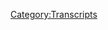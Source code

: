{{Transcript
    | title         = [[595: Boulder Missiles and Gettysburg Nukes]]
    | caption       = [https://knowledgefight.libsyn.com/595-boulder-missiles-and-gettysburg-nukes Listen to this episode on Libsyn]
    | episodeNumber = [[595: Boulder Missiles and Gettysburg Nukes|595]]
    | length        = 01:10:07
}}

{{MessageBox
    | header     = Warning: Bot Generated Content
    | text       = This transcript was automatically generated by transcription software and likely contains many mistakes and misattributions. Please check the audio for definitive quotes, attribution, and context.
    | image      = N3yvass4myg91.webp
    | imagewidth = 50px
    | id         = warning
}}

{{TranscriptBlock
    | name      = Unknown Speaker
    | timestamp = 00:00:00.000
    | text      = N-N-N-N-N-N-N-Knowledge Fight
}}

{{TranscriptBlock
    | name      = Unknown Speaker
    | timestamp = 00:00:12.960
    | text      = Dan and Jordan, I am sweating.
}}

{{TranscriptBlock
    | name      = Unknown Speaker
    | timestamp = 00:00:19.600
    | text      = Knowledgefight.com, it's time to pray.
}}

{{TranscriptBlock
    | name      = Unknown Speaker
    | timestamp = 00:00:21.399
    | text      = I have great respect for knowledgefight.
}}

{{TranscriptBlock
    | name      = Unknown Speaker
    | timestamp = 00:00:23.920
    | text      = Knowledgefight.
}}

{{TranscriptBlock
    | name      = Unknown Speaker
    | timestamp = 00:00:24.920
    | text      = I'm sick of them posing as if they're the good guys saying we are the bad guys.
}}

{{TranscriptBlock
    | name      = Unknown Speaker
    | timestamp = 00:00:29.359
    | text      = Knowledgefight.
}}

{{TranscriptBlock
    | name      = Unknown Speaker
    | timestamp = 00:00:30.359
    | text      = Dan and Jordan.
}}

{{TranscriptBlock
    | name      = Unknown Speaker
    | timestamp = 00:00:31.359
    | text      = Knowledgefight.
}}

{{TranscriptBlock
    | name      = Unknown Speaker
    | timestamp = 00:00:32.359
    | text      = Little Earth.
}}

{{TranscriptBlock
    | name      = Unknown Speaker
    | timestamp = 00:00:33.359
    | text      = Little Earth.
}}

{{TranscriptBlock
    | name      = Unknown Speaker
    | timestamp = 00:00:34.359
    | text      = Little Earth.
}}

{{TranscriptBlock
    | name      = Unknown Speaker
    | timestamp = 00:00:35.359
    | text      = Need money.
}}

{{TranscriptBlock
    | name      = Unknown Speaker
    | timestamp = 00:00:36.359
    | text      = Little Earth.
}}

{{TranscriptBlock
    | name      = Unknown Speaker
    | timestamp = 00:00:37.359
    | text      = Little Earth.
}}

{{TranscriptBlock
    | name      = Unknown Speaker
    | timestamp = 00:00:38.359
    | text      = Little Earth.
}}

{{TranscriptBlock
    | name      = Unknown Speaker
    | timestamp = 00:00:39.359
    | text      = Andy and Kansas.
}}

{{TranscriptBlock
    | name      = Unknown Speaker
    | timestamp = 00:00:40.359
    | text      = Andy and Kansas.
}}

{{TranscriptBlock
    | name      = Unknown Speaker
    | timestamp = 00:00:41.359
    | text      = Stop it.
}}

{{TranscriptBlock
    | name      = Unknown Speaker
    | timestamp = 00:00:42.359
    | text      = Andy and Kansas.
}}

{{TranscriptBlock
    | name      = Unknown Speaker
    | timestamp = 00:00:43.359
    | text      = Andy and Kansas.
}}

{{TranscriptBlock
    | name      = Unknown Speaker
    | timestamp = 00:00:44.359
    | text      = It's time to pray.
}}

{{TranscriptBlock
    | name      = Unknown Speaker
    | timestamp = 00:00:45.359
    | text      = Andy and Kansas.
}}

{{TranscriptBlock
    | name      = Unknown Speaker
    | timestamp = 00:00:46.359
    | text      = You're on the air.
}}

{{TranscriptBlock
    | name      = Unknown Speaker
    | timestamp = 00:00:47.359
    | text      = Thanks for holding me.
}}

{{TranscriptBlock
    | name      = Unknown Speaker
    | timestamp = 00:00:48.359
    | text      = Hello Alex, I'm a first time caller.
}}

{{TranscriptBlock
    | name      = Unknown Speaker
    | timestamp = 00:00:49.359
    | text      = I'm a huge fan.
}}

{{TranscriptBlock
    | name      = Unknown Speaker
    | timestamp = 00:00:50.359
    | text      = I love your work.
}}

{{TranscriptBlock
    | name      = Unknown Speaker
    | timestamp = 00:00:51.359
    | text      = Knowledgefight.
}}

{{TranscriptBlock
    | name      = Unknown Speaker
    | timestamp = 00:00:52.359
    | text      = Knowledgefight.com.
}}

{{TranscriptBlock
    | name      = Unknown Speaker
    | timestamp = 00:00:53.359
    | text      = I love you.
}}

{{TranscriptBlock
    | name      = Unknown Speaker
    | timestamp = 00:00:54.359
    | text      = Hey everybody, welcome back to Knowledgefight.
}}

{{TranscriptBlock
    | name      = Unknown Speaker
    | timestamp = 00:01:00.880
    | text      = I'm Dan.
}}

{{TranscriptBlock
    | name      = Unknown Speaker
    | timestamp = 00:01:01.880
    | text      = I'm Jordan.
}}

{{TranscriptBlock
    | name      = Unknown Speaker
    | timestamp = 00:01:02.880
    | text      = We're couple dudes.
}}

{{TranscriptBlock
    | name      = Unknown Speaker
    | timestamp = 00:01:03.880
    | text      = I'd like to sit around, worship at the altar of Selene and talk a little bit about Alex
}}

{{TranscriptBlock
    | name      = Unknown Speaker
    | timestamp = 00:01:05.439
    | text      = Jones.
}}

{{TranscriptBlock
    | name      = Unknown Speaker
    | timestamp = 00:01:06.439
    | text      = Oh indeed we are Dan.
}}

{{TranscriptBlock
    | name      = Unknown Speaker
    | timestamp = 00:01:07.439
    | text      = Jordan.
}}

{{TranscriptBlock
    | name      = Unknown Speaker
    | timestamp = 00:01:08.439
    | text      = Dan.
}}

{{TranscriptBlock
    | name      = Unknown Speaker
    | timestamp = 00:01:09.439
    | text      = Yeah.
}}

{{TranscriptBlock
    | name      = Unknown Speaker
    | timestamp = 00:01:10.439
    | text      = Quick question.
}}

{{TranscriptBlock
    | name      = Unknown Speaker
    | timestamp = 00:01:11.439
    | text      = What's up?
}}

{{TranscriptBlock
    | name      = Unknown Speaker
    | timestamp = 00:01:12.439
    | text      = What's your bright spot today?
}}

{{TranscriptBlock
    | name      = Unknown Speaker
    | timestamp = 00:01:13.439
    | text      = My bright spot today is a future bright spot, but I know it's gonna be bright.
}}

{{TranscriptBlock
    | name      = Unknown Speaker
    | timestamp = 00:01:14.439
    | text      = Okay.
}}

{{TranscriptBlock
    | name      = Unknown Speaker
    | timestamp = 00:01:15.439
    | text      = And that is a couple people have brought to my attention that La Croix now has a plum
}}

{{TranscriptBlock
    | name      = Unknown Speaker
    | timestamp = 00:01:18.459
    | text      = flavor.
}}

{{TranscriptBlock
    | name      = Unknown Speaker
    | timestamp = 00:01:19.459
    | text      = Oh.
}}

{{TranscriptBlock
    | name      = Unknown Speaker
    | timestamp = 00:01:20.459
    | text      = And I am plumped to try it.
}}

{{TranscriptBlock
    | name      = Unknown Speaker
    | timestamp = 00:01:22.599
    | text      = You are plumped to try it.
}}

{{TranscriptBlock
    | name      = Unknown Speaker
    | timestamp = 00:01:23.599
    | text      = I'm plumped to try it.
}}

{{TranscriptBlock
    | name      = Unknown Speaker
    | timestamp = 00:01:24.599
    | text      = Okay.
}}

{{TranscriptBlock
    | name      = Unknown Speaker
    | timestamp = 00:01:25.599
    | text      = I know that the polar plum situation flavor was just so good.
}}

{{TranscriptBlock
    | name      = Unknown Speaker
    | timestamp = 00:01:31.760
    | text      = Caught me off guard and so now I'm very excited to give this a whirl, but I have not seen
}}

{{TranscriptBlock
    | name      = Unknown Speaker
    | timestamp = 00:01:36.239
    | text      = it in stores I don't think.
}}

{{TranscriptBlock
    | name      = Unknown Speaker
    | timestamp = 00:01:37.560
    | text      = Interesting.
}}

{{TranscriptBlock
    | name      = Unknown Speaker
    | timestamp = 00:01:38.560
    | text      = But I've heard rumor of it.
}}

{{TranscriptBlock
    | name      = Unknown Speaker
    | timestamp = 00:01:39.560
    | text      = I've heard tell in the badlands of this new plum La Croix.
}}

{{TranscriptBlock
    | name      = Unknown Speaker
    | timestamp = 00:01:43.439
    | text      = Yep.
}}

{{TranscriptBlock
    | name      = Unknown Speaker
    | timestamp = 00:01:44.439
    | text      = So there's gonna be another year of the seltzer.
}}

{{TranscriptBlock
    | name      = Unknown Speaker
    | timestamp = 00:01:45.439
    | text      = No.
}}

{{TranscriptBlock
    | name      = Unknown Speaker
    | timestamp = 00:01:46.439
    | text      = There's not.
}}

{{TranscriptBlock
    | name      = Unknown Speaker
    | timestamp = 00:01:47.439
    | text      = The year of one seltzer.
}}

{{TranscriptBlock
    | name      = Unknown Speaker
    | timestamp = 00:01:48.439
    | text      = I will try the plum one.
}}

{{TranscriptBlock
    | name      = Unknown Speaker
    | timestamp = 00:01:49.439
    | text      = I will drink one seltzer 500 times.
}}

{{TranscriptBlock
    | name      = Unknown Speaker
    | timestamp = 00:01:51.599
    | text      = I might.
}}

{{TranscriptBlock
    | name      = Unknown Speaker
    | timestamp = 00:01:52.599
    | text      = It's good.
}}

{{TranscriptBlock
    | name      = Unknown Speaker
    | timestamp = 00:01:53.599
    | text      = I might stock up.
}}

{{TranscriptBlock
    | name      = Unknown Speaker
    | timestamp = 00:01:54.599
    | text      = Why not?
}}

{{TranscriptBlock
    | name      = Unknown Speaker
    | timestamp = 00:01:55.599
    | text      = Yeah.
}}

{{TranscriptBlock
    | name      = Unknown Speaker
    | timestamp = 00:01:56.599
    | text      = I do like plum flavor.
}}

{{TranscriptBlock
    | name      = Unknown Speaker
    | timestamp = 00:01:57.599
    | text      = Call people.
}}

{{TranscriptBlock
    | name      = Unknown Speaker
    | timestamp = 00:01:58.599
    | text      = It's good stuff.
}}

{{TranscriptBlock
    | name      = Unknown Speaker
    | timestamp = 00:01:59.599
    | text      = Anyway, what about you?
}}

{{TranscriptBlock
    | name      = Unknown Speaker
    | timestamp = 00:02:00.599
    | text      = What's your?
}}

{{TranscriptBlock
    | name      = Unknown Speaker
    | timestamp = 00:02:01.599
    | text      = My bright spot, Dan, is today is the final of the United States Open of tennis communications
}}

{{TranscriptBlock
    | name      = Unknown Speaker
    | timestamp = 00:02:06.840
    | text      = and development.
}}

{{TranscriptBlock
    | name      = Unknown Speaker
    | timestamp = 00:02:09.159
    | text      = And the final is between Novak Djokovic and Medvedev.
}}

{{TranscriptBlock
    | name      = Unknown Speaker
    | timestamp = 00:02:14.039
    | text      = And if Djokovic wins, which he almost certainly will, he will have 21 Grand Slam majors.
}}

{{TranscriptBlock
    | name      = Unknown Speaker
    | timestamp = 00:02:20.479
    | text      = He will have completed the first calendar Grand Slam since like 1960s, Jimmy Connors
}}

{{TranscriptBlock
    | name      = Unknown Speaker
    | timestamp = 00:02:27.539
    | text      = and stuff.
}}

{{TranscriptBlock
    | name      = Unknown Speaker
    | timestamp = 00:02:28.539
    | text      = And he will have cemented himself as the greatest tennis player of all time.
}}

{{TranscriptBlock
    | name      = Unknown Speaker
    | timestamp = 00:02:33.280
    | text      = Oh, yeah?
}}

{{TranscriptBlock
    | name      = Unknown Speaker
    | timestamp = 00:02:34.280
    | text      = Yeah.
}}

{{TranscriptBlock
    | name      = Unknown Speaker
    | timestamp = 00:02:35.280
    | text      = I know a guy who might throw his racket at him.
}}

{{TranscriptBlock
    | name      = Unknown Speaker
    | timestamp = 00:02:36.599
    | text      = Oh, man.
}}

{{TranscriptBlock
    | name      = Unknown Speaker
    | timestamp = 00:02:37.599
    | text      = John McEnroe?
}}

{{TranscriptBlock
    | name      = Unknown Speaker
    | timestamp = 00:02:38.599
    | text      = Yep, that's the guy.
}}

{{TranscriptBlock
    | name      = Unknown Speaker
    | timestamp = 00:02:39.599
    | text      = I don't have many tennis references.
}}

{{TranscriptBlock
    | name      = Unknown Speaker
    | timestamp = 00:02:42.400
    | text      = I was gonna say, how about Sampras?
}}

{{TranscriptBlock
    | name      = Unknown Speaker
    | timestamp = 00:02:45.439
    | text      = You got that one?
}}

{{TranscriptBlock
    | name      = Unknown Speaker
    | timestamp = 00:02:47.000
    | text      = What would I know about him?
}}

{{TranscriptBlock
    | name      = Unknown Speaker
    | timestamp = 00:02:48.719
    | text      = Harry.
}}

{{TranscriptBlock
    | name      = Unknown Speaker
    | timestamp = 00:02:49.719
    | text      = Harry.
}}

{{TranscriptBlock
    | name      = Unknown Speaker
    | timestamp = 00:02:50.719
    | text      = He's a very hairy man.
}}

{{TranscriptBlock
    | name      = Unknown Speaker
    | timestamp = 00:02:51.719
    | text      = Yeah.
}}

{{TranscriptBlock
    | name      = Unknown Speaker
    | timestamp = 00:02:52.719
    | text      = Andre Agassi.
}}

{{TranscriptBlock
    | name      = Unknown Speaker
    | timestamp = 00:02:53.719
    | text      = Bald.
}}

{{TranscriptBlock
    | name      = Unknown Speaker
    | timestamp = 00:02:54.719
    | text      = Okay.
}}

{{TranscriptBlock
    | name      = Unknown Speaker
    | timestamp = 00:02:55.719
    | text      = Even when he had hair, he glued a wig on his head.
}}

{{TranscriptBlock
    | name      = Unknown Speaker
    | timestamp = 00:02:57.520
    | text      = Did you know that?
}}

{{TranscriptBlock
    | name      = Unknown Speaker
    | timestamp = 00:02:58.520
    | text      = I didn't know that.
}}

{{TranscriptBlock
    | name      = Unknown Speaker
    | timestamp = 00:02:59.520
    | text      = Yeah, that's an interesting tennis fact about Andre Agassi.
}}

{{TranscriptBlock
    | name      = Unknown Speaker
    | timestamp = 00:03:01.840
    | text      = Welcome back to interesting tennis facts about Andre Agassi, our new spinoff podcast.
}}

{{TranscriptBlock
    | name      = Unknown Speaker
    | timestamp = 00:03:05.680
    | text      = I'll take it.
}}

{{TranscriptBlock
    | name      = Unknown Speaker
    | timestamp = 00:03:06.680
    | text      = Jordan, today we have an episode to go over.
}}

{{TranscriptBlock
    | name      = Unknown Speaker
    | timestamp = 00:03:10.479
    | text      = And what we're doing today is, I felt like sometimes you have to go off the beaten path.
}}

{{TranscriptBlock
    | name      = Unknown Speaker
    | timestamp = 00:03:16.080
    | text      = Sure.
}}

{{TranscriptBlock
    | name      = Unknown Speaker
    | timestamp = 00:03:17.080
    | text      = Sometimes we just need something else in our lives than Alex Jones.
}}

{{TranscriptBlock
    | name      = Unknown Speaker
    | timestamp = 00:03:21.719
    | text      = Regeneration.
}}

{{TranscriptBlock
    | name      = Unknown Speaker
    | timestamp = 00:03:22.719
    | text      = I worry that we talk too much about him, honestly.
}}

{{TranscriptBlock
    | name      = Unknown Speaker
    | timestamp = 00:03:25.520
    | text      = Oh, yeah?
}}

{{TranscriptBlock
    | name      = Unknown Speaker
    | timestamp = 00:03:26.520
    | text      = Yeah.
}}

{{TranscriptBlock
    | name      = Unknown Speaker
    | timestamp = 00:03:27.520
    | text      = Why?
}}

{{TranscriptBlock
    | name      = Unknown Speaker
    | timestamp = 00:03:28.520
    | text      = What makes you think that?
}}

{{TranscriptBlock
    | name      = Unknown Speaker
    | timestamp = 00:03:29.520
    | text      = Sometimes it's difficult to make the same point over and over again.
}}

{{TranscriptBlock
    | name      = Unknown Speaker
    | timestamp = 00:03:33.319
    | text      = So here's an out of context drop from what we're gonna be talking about today.
}}

{{TranscriptBlock
    | name      = Unknown Speaker
    | timestamp = 00:03:37.680
    | text      = Civilizations both inside the planet and off the planet often conduct wars by throwing
}}

{{TranscriptBlock
    | name      = Unknown Speaker
    | timestamp = 00:03:45.759
    | text      = neutron stars at each other.
}}

{{TranscriptBlock
    | name      = Unknown Speaker
    | timestamp = 00:03:49.639
    | text      = Of course.
}}

{{TranscriptBlock
    | name      = Unknown Speaker
    | timestamp = 00:03:50.780
    | text      = And so that they throw planetary, planetoids, rocks, meteors, all of this.
}}

{{TranscriptBlock
    | name      = Unknown Speaker
    | timestamp = 00:03:59.020
    | text      = And this is indeed in part how Atlantis was sunk.
}}

{{TranscriptBlock
    | name      = Unknown Speaker
    | timestamp = 00:04:03.000
    | text      = Fascinating.
}}

{{TranscriptBlock
    | name      = Unknown Speaker
    | timestamp = 00:04:04.000
    | text      = Fascinating.
}}

{{TranscriptBlock
    | name      = Unknown Speaker
    | timestamp = 00:04:05.000
    | text      = This is great.
}}

{{TranscriptBlock
    | name      = Unknown Speaker
    | timestamp = 00:04:07.680
    | text      = Somebody threw a neutron star at Earth and sunk Atlantis.
}}

{{TranscriptBlock
    | name      = Unknown Speaker
    | timestamp = 00:04:10.919
    | text      = That was part of it.
}}

{{TranscriptBlock
    | name      = Unknown Speaker
    | timestamp = 00:04:12.319
    | text      = That was kind of...
}}

{{TranscriptBlock
    | name      = Unknown Speaker
    | timestamp = 00:04:13.319
    | text      = That was part of it.
}}

{{TranscriptBlock
    | name      = Unknown Speaker
    | timestamp = 00:04:14.319
    | text      = That was just a gut.
}}

{{TranscriptBlock
    | name      = Unknown Speaker
    | timestamp = 00:04:16.800
    | text      = I like that there was something else.
}}

{{TranscriptBlock
    | name      = Unknown Speaker
    | timestamp = 00:04:18.720
    | text      = The other part of it was the stock market crash.
}}

{{TranscriptBlock
    | name      = Unknown Speaker
    | timestamp = 00:04:20.519
    | text      = That's gotta be.
}}

{{TranscriptBlock
    | name      = Unknown Speaker
    | timestamp = 00:04:21.519
    | text      = That was the other part, naturally.
}}

{{TranscriptBlock
    | name      = Unknown Speaker
    | timestamp = 00:04:22.920
    | text      = So for the longest time people have been requesting that we get back to taking some wacky Wednesday
}}

{{TranscriptBlock
    | name      = Unknown Speaker
    | timestamp = 00:04:28.199
    | text      = breaks.
}}

{{TranscriptBlock
    | name      = Unknown Speaker
    | timestamp = 00:04:29.199
    | text      = So happy.
}}

{{TranscriptBlock
    | name      = Unknown Speaker
    | timestamp = 00:04:30.199
    | text      = And can't wait till Wednesday.
}}

{{TranscriptBlock
    | name      = Unknown Speaker
    | timestamp = 00:04:31.199
    | text      = Can't.
}}

{{TranscriptBlock
    | name      = Unknown Speaker
    | timestamp = 00:04:32.199
    | text      = We've got to do it.
}}

{{TranscriptBlock
    | name      = Unknown Speaker
    | timestamp = 00:04:33.199
    | text      = We're both in that kind of mood where this is very much necessary.
}}

{{TranscriptBlock
    | name      = Unknown Speaker
    | timestamp = 00:04:38.720
    | text      = And here's the great news.
}}

{{TranscriptBlock
    | name      = Unknown Speaker
    | timestamp = 00:04:40.800
    | text      = There's another YouTube clone type website where Carrie Cassidy from Project Camelot,
}}

{{TranscriptBlock
    | name      = Unknown Speaker
    | timestamp = 00:04:47.040
    | text      = AKA Sweary Carrie, is posting all of her interviews.
}}

{{TranscriptBlock
    | name      = Unknown Speaker
    | timestamp = 00:04:50.240
    | text      = Get the fuck out of here.
}}

{{TranscriptBlock
    | name      = Unknown Speaker
    | timestamp = 00:04:51.240
    | text      = So they're not behind a paywall.
}}

{{TranscriptBlock
    | name      = Unknown Speaker
    | timestamp = 00:04:52.879
    | text      = Oh, yes!
}}

{{TranscriptBlock
    | name      = Unknown Speaker
    | timestamp = 00:04:54.439
    | text      = Things have been resolved.
}}

{{TranscriptBlock
    | name      = Unknown Speaker
    | timestamp = 00:04:55.439
    | text      = This is good news.
}}

{{TranscriptBlock
    | name      = Unknown Speaker
    | timestamp = 00:04:56.480
    | text      = It is good news.
}}

{{TranscriptBlock
    | name      = Unknown Speaker
    | timestamp = 00:04:57.480
    | text      = This is good news.
}}

{{TranscriptBlock
    | name      = Unknown Speaker
    | timestamp = 00:04:58.959
    | text      = And I kind of feel like the time that we've had away can make us kind of forget that she's
}}

{{TranscriptBlock
    | name      = Unknown Speaker
    | timestamp = 00:05:05.560
    | text      = maybe a bit anti-Semitic.
}}

{{TranscriptBlock
    | name      = Unknown Speaker
    | timestamp = 00:05:06.560
    | text      = We could just have fun with it again.
}}

{{TranscriptBlock
    | name      = Unknown Speaker
    | timestamp = 00:05:09.399
    | text      = You know, it's fun because it's kind of just been put in a safe little box for me where
}}

{{TranscriptBlock
    | name      = Unknown Speaker
    | timestamp = 00:05:13.839
    | text      = it's like, if I need to remember that she's an incredible anti-Semite, I'll be there.
}}

{{TranscriptBlock
    | name      = Unknown Speaker
    | timestamp = 00:05:19.199
    | text      = Yeah, I got that.
}}

{{TranscriptBlock
    | name      = Unknown Speaker
    | timestamp = 00:05:20.199
    | text      = I think public demand has insisted that we incorporate in some wacky Wednesdays.
}}

{{TranscriptBlock
    | name      = Unknown Speaker
    | timestamp = 00:05:24.920
    | text      = And as I've discovered from trying to find other sources, there's just nobody else.
}}

{{TranscriptBlock
    | name      = Unknown Speaker
    | timestamp = 00:05:30.079
    | text      = There's nobody like her.
}}

{{TranscriptBlock
    | name      = Unknown Speaker
    | timestamp = 00:05:31.079
    | text      = You know, nobody does it better.
}}

{{TranscriptBlock
    | name      = Unknown Speaker
    | timestamp = 00:05:33.279
    | text      = To quote Warren G and Nate Dogg.
}}

{{TranscriptBlock
    | name      = Unknown Speaker
    | timestamp = 00:05:36.639
    | text      = I believe we will be mounting up.
}}

{{TranscriptBlock
    | name      = Unknown Speaker
    | timestamp = 00:05:39.800
    | text      = Yes.
}}

{{TranscriptBlock
    | name      = Unknown Speaker
    | timestamp = 00:05:40.800
    | text      = Regulating.
}}

{{TranscriptBlock
    | name      = Unknown Speaker
    | timestamp = 00:05:41.800
    | text      = No, no.
}}

{{TranscriptBlock
    | name      = Unknown Speaker
    | timestamp = 00:05:42.800
    | text      = We're anti-regulation.
}}

{{TranscriptBlock
    | name      = Unknown Speaker
    | timestamp = 00:05:43.800
    | text      = We are anti-regulation here.
}}

{{TranscriptBlock
    | name      = Unknown Speaker
    | timestamp = 00:05:45.600
    | text      = So before we get to today's episode, which is a update about the state of the world from
}}

{{TranscriptBlock
    | name      = Unknown Speaker
    | timestamp = 00:05:50.360
    | text      = September 9th that Kerry put out.
}}

{{TranscriptBlock
    | name      = Unknown Speaker
    | timestamp = 00:05:53.639
    | text      = I think it's very important.
}}

{{TranscriptBlock
    | name      = Unknown Speaker
    | timestamp = 00:05:55.199
    | text      = This September 9th?
}}

{{TranscriptBlock
    | name      = Unknown Speaker
    | timestamp = 00:05:56.199
    | text      = Yes.
}}

{{TranscriptBlock
    | name      = Unknown Speaker
    | timestamp = 00:05:57.199
    | text      = Oh boy.
}}

{{TranscriptBlock
    | name      = Unknown Speaker
    | timestamp = 00:05:58.199
    | text      = A couple days back.
}}

{{TranscriptBlock
    | name      = Unknown Speaker
    | timestamp = 00:05:59.199
    | text      = I think if there's one thing that's important that Alex has stressed to me, it's that diversity
}}

{{TranscriptBlock
    | name      = Unknown Speaker
    | timestamp = 00:06:03.600
    | text      = of opinion is something that should be cherished.
}}

{{TranscriptBlock
    | name      = Unknown Speaker
    | timestamp = 00:06:06.120
    | text      = That's true.
}}

{{TranscriptBlock
    | name      = Unknown Speaker
    | timestamp = 00:06:07.120
    | text      = And that's why we need to bring in other voices.
}}

{{TranscriptBlock
    | name      = Unknown Speaker
    | timestamp = 00:06:09.240
    | text      = That's true.
}}

{{TranscriptBlock
    | name      = Unknown Speaker
    | timestamp = 00:06:10.240
    | text      = To find out what's going on with the political sphere, what's going on.
}}

{{TranscriptBlock
    | name      = Unknown Speaker
    | timestamp = 00:06:13.600
    | text      = Maybe not about neutron stars being used as weapons, but there's plenty of other things
}}

{{TranscriptBlock
    | name      = Unknown Speaker
    | timestamp = 00:06:17.600
    | text      = to cover.
}}

{{TranscriptBlock
    | name      = Unknown Speaker
    | timestamp = 00:06:18.600
    | text      = Does she know how heavy neutron stars are?
}}

{{TranscriptBlock
    | name      = Unknown Speaker
    | timestamp = 00:06:21.079
    | text      = Yeah, but do you understand the technology that the raptors have?
}}

{{TranscriptBlock
    | name      = Unknown Speaker
    | timestamp = 00:06:24.680
    | text      = I know, but they literally create a sinkhole in space-time.
}}

{{TranscriptBlock
    | name      = Unknown Speaker
    | timestamp = 00:06:27.560
    | text      = Blah.
}}

{{TranscriptBlock
    | name      = Unknown Speaker
    | timestamp = 00:06:28.560
    | text      = That's what happened to Atlantis.
}}

{{TranscriptBlock
    | name      = Unknown Speaker
    | timestamp = 00:06:29.560
    | text      = Imagine trying to throw that.
}}

{{TranscriptBlock
    | name      = Unknown Speaker
    | timestamp = 00:06:30.560
    | text      = It's part of it.
}}

{{TranscriptBlock
    | name      = Unknown Speaker
    | timestamp = 00:06:31.560
    | text      = It's part of what happened to Atlantis.
}}

{{TranscriptBlock
    | name      = Unknown Speaker
    | timestamp = 00:06:32.560
    | text      = It's part of what happens.
}}

{{TranscriptBlock
    | name      = Unknown Speaker
    | timestamp = 00:06:33.560
    | text      = But first, before we get into this, let's take a little moment to say hello to some
}}

{{TranscriptBlock
    | name      = Unknown Speaker
    | timestamp = 00:06:35.480
    | text      = walks.
}}

{{TranscriptBlock
    | name      = Unknown Speaker
    | timestamp = 00:06:36.480
    | text      = Oh, that's a great idea.
}}

{{TranscriptBlock
    | name      = Unknown Speaker
    | timestamp = 00:06:37.480
    | text      = So first, don't trust the trees with big limbs.
}}

{{TranscriptBlock
    | name      = Unknown Speaker
    | timestamp = 00:06:38.720
    | text      = They're very shady.
}}

{{TranscriptBlock
    | name      = Unknown Speaker
    | timestamp = 00:06:39.720
    | text      = Thank you so much.
}}

{{TranscriptBlock
    | name      = Unknown Speaker
    | timestamp = 00:06:40.720
    | text      = You are now policy wonk.
}}

{{TranscriptBlock
    | name      = Unknown Speaker
    | timestamp = 00:06:41.720
    | text      = I'm a policy wonk.
}}

{{TranscriptBlock
    | name      = Unknown Speaker
    | timestamp = 00:06:42.720
    | text      = Thank you very much.
}}

{{TranscriptBlock
    | name      = Unknown Speaker
    | timestamp = 00:06:43.720
    | text      = Next, the sea flame.
}}

{{TranscriptBlock
    | name      = Unknown Speaker
    | timestamp = 00:06:44.720
    | text      = Thank you so much.
}}

{{TranscriptBlock
    | name      = Unknown Speaker
    | timestamp = 00:06:45.720
    | text      = You are now policy wonk.
}}

{{TranscriptBlock
    | name      = Unknown Speaker
    | timestamp = 00:06:46.720
    | text      = I'm a policy wonk.
}}

{{TranscriptBlock
    | name      = Unknown Speaker
    | timestamp = 00:06:47.720
    | text      = Thanks, the sea flame.
}}

{{TranscriptBlock
    | name      = Unknown Speaker
    | timestamp = 00:06:48.720
    | text      = Next, speckled Jim.
}}

{{TranscriptBlock
    | name      = Unknown Speaker
    | timestamp = 00:06:49.720
    | text      = Thank you so much.
}}

{{TranscriptBlock
    | name      = Unknown Speaker
    | timestamp = 00:06:50.720
    | text      = You are now a policy wonk.
}}

{{TranscriptBlock
    | name      = Unknown Speaker
    | timestamp = 00:06:51.720
    | text      = I'm a policy wonk.
}}

{{TranscriptBlock
    | name      = Unknown Speaker
    | timestamp = 00:06:52.720
    | text      = Why, thank you, speckled Jim.
}}

{{TranscriptBlock
    | name      = Unknown Speaker
    | timestamp = 00:06:53.720
    | text      = And uh, Sega Dreamcat.
}}

{{TranscriptBlock
    | name      = Unknown Speaker
    | timestamp = 00:06:55.720
    | text      = Thank you so much.
}}

{{TranscriptBlock
    | name      = Unknown Speaker
    | timestamp = 00:06:56.720
    | text      = You are now a policy wonk.
}}

{{TranscriptBlock
    | name      = Unknown Speaker
    | timestamp = 00:06:57.720
    | text      = I'm a policy wonk.
}}

{{TranscriptBlock
    | name      = Unknown Speaker
    | timestamp = 00:06:58.720
    | text      = Thank you, Sega Dreamcat.
}}

{{TranscriptBlock
    | name      = Unknown Speaker
    | timestamp = 00:06:59.740
    | text      = Aaaand my cat started listening to Inforz, and now won't stop buying male vitality pills.
}}

{{TranscriptBlock
    | name      = Unknown Speaker
    | timestamp = 00:07:04.199
    | text      = Thank you so much, Jordan.
}}

{{TranscriptBlock
    | name      = Unknown Speaker
    | timestamp = 00:07:05.199
    | text      = How's policy wonk?
}}

{{TranscriptBlock
    | name      = Unknown Speaker
    | timestamp = 00:07:06.199
    | text      = I'm a policy wonk.
}}

{{TranscriptBlock
    | name      = Unknown Speaker
    | timestamp = 00:07:07.199
    | text      = Thank you very much.
}}

{{TranscriptBlock
    | name      = Unknown Speaker
    | timestamp = 00:07:08.199
    | text      = That's going to make Rob Doo's wife real sore.
}}

{{TranscriptBlock
    | name      = Unknown Speaker
    | timestamp = 00:07:10.920
    | text      = Or the cat's wife.
}}

{{TranscriptBlock
    | name      = Unknown Speaker
    | timestamp = 00:07:11.920
    | text      = Yes, the cat's wife.
}}

{{TranscriptBlock
    | name      = Unknown Speaker
    | timestamp = 00:07:12.920
    | text      = Good view.
}}

{{TranscriptBlock
    | name      = Unknown Speaker
    | timestamp = 00:07:13.920
    | text      = So, Jordan.
}}

{{TranscriptBlock
    | name      = Unknown Speaker
    | timestamp = 00:07:14.920
    | text      = Nine-nine.
}}

{{TranscriptBlock
    | name      = Unknown Speaker
    | timestamp = 00:07:15.920
    | text      = Yes.
}}

{{TranscriptBlock
    | name      = Unknown Speaker
    | timestamp = 00:07:16.920
    | text      = Not just Herman Cain's tax plan.
}}

{{TranscriptBlock
    | name      = Unknown Speaker
    | timestamp = 00:07:21.959
    | text      = Also, the day of Kerry's world update, and as all of these episodes start, we must say
}}

{{TranscriptBlock
    | name      = Unknown Speaker
    | timestamp = 00:07:30.319
    | text      = hello.
}}

{{TranscriptBlock
    | name      = Unknown Speaker
    | timestamp = 00:07:31.319
    | text      = Hi, everyone.
}}

{{TranscriptBlock
    | name      = Unknown Speaker
    | timestamp = 00:07:32.319
    | text      = I'm Kerry Cassidy from Project Camelot.
}}

{{TranscriptBlock
    | name      = Unknown Speaker
    | timestamp = 00:07:34.279
    | text      = Hi, Kerry.
}}

{{TranscriptBlock
    | name      = Unknown Speaker
    | timestamp = 00:07:35.279
    | text      = And I want to talk about my latest articles and also the latest video interviews I've
}}

{{TranscriptBlock
    | name      = Unknown Speaker
    | timestamp = 00:07:40.639
    | text      = been doing, because there are a lot of questions out there, and obviously, now that everything
}}

{{TranscriptBlock
    | name      = Unknown Speaker
    | timestamp = 00:07:47.959
    | text      = is not super simple, so we're living in very complex times, and I think it's worth discussing.
}}

{{TranscriptBlock
    | name      = Unknown Speaker
    | timestamp = 00:07:56.160
    | text      = It is.
}}

{{TranscriptBlock
    | name      = Unknown Speaker
    | timestamp = 00:07:57.160
    | text      = It is definitely worth discussing how complicated the times we're living in are.
}}

{{TranscriptBlock
    | name      = Unknown Speaker
    | timestamp = 00:08:00.160
    | text      = I have a question.
}}

{{TranscriptBlock
    | name      = Unknown Speaker
    | timestamp = 00:08:01.160
    | text      = Yes, sir.
}}

{{TranscriptBlock
    | name      = Unknown Speaker
    | timestamp = 00:08:02.160
    | text      = What is possible in her worldview for things to get more complicated than they already
}}

{{TranscriptBlock
    | name      = Unknown Speaker
    | timestamp = 00:08:07.360
    | text      = are?
}}

{{TranscriptBlock
    | name      = Unknown Speaker
    | timestamp = 00:08:08.360
    | text      = I mean, we've got international space treaties going on.
}}

{{TranscriptBlock
    | name      = Unknown Speaker
    | timestamp = 00:08:11.079
    | text      = I feel like, and this is from her perspective, I feel like a pandemic on Earth is low priority
}}

{{TranscriptBlock
    | name      = Unknown Speaker
    | timestamp = 00:08:17.160
    | text      = for her.
}}

{{TranscriptBlock
    | name      = Unknown Speaker
    | timestamp = 00:08:18.160
    | text      = There's a lot of stuff that's happening that's invisible.
}}

{{TranscriptBlock
    | name      = Unknown Speaker
    | timestamp = 00:08:20.160
    | text      = Yeah.
}}

{{TranscriptBlock
    | name      = Unknown Speaker
    | timestamp = 00:08:21.160
    | text      = There's-
}}

{{TranscriptBlock
    | name      = Unknown Speaker
    | timestamp = 00:08:22.160
    | text      = Yeah.
}}

{{TranscriptBlock
    | name      = Unknown Speaker
    | timestamp = 00:08:23.160
    | text      = There's-
}}

{{TranscriptBlock
    | name      = Unknown Speaker
    | timestamp = 00:08:24.160
    | text      = Very complicated.
}}

{{TranscriptBlock
    | name      = Unknown Speaker
    | timestamp = 00:08:25.160
    | text      = How could it get more complicated for her?
}}

{{TranscriptBlock
    | name      = Unknown Speaker
    | timestamp = 00:08:28.160
    | text      = Well, you make a good point.
}}

{{TranscriptBlock
    | name      = Unknown Speaker
    | timestamp = 00:08:31.160
    | text      = I honestly don't know.
}}

{{TranscriptBlock
    | name      = Unknown Speaker
    | timestamp = 00:08:33.559
    | text      = It does seem like everything's a little redundant.
}}

{{TranscriptBlock
    | name      = Unknown Speaker
    | timestamp = 00:08:36.000
    | text      = We discovered eight new states of matter.
}}

{{TranscriptBlock
    | name      = Unknown Speaker
    | timestamp = 00:08:38.919
    | text      = This is complicated.
}}

{{TranscriptBlock
    | name      = Unknown Speaker
    | timestamp = 00:08:39.919
    | text      = This is difficult.
}}

{{TranscriptBlock
    | name      = Unknown Speaker
    | timestamp = 00:08:40.919
    | text      = I don't know.
}}

{{TranscriptBlock
    | name      = Unknown Speaker
    | timestamp = 00:08:41.919
    | text      = So what's complicated is you've got to understand the state of play in the world right now.
}}

{{TranscriptBlock
    | name      = Unknown Speaker
    | timestamp = 00:08:45.600
    | text      = The forces that are jockeying for control of the world.
}}

{{TranscriptBlock
    | name      = Unknown Speaker
    | timestamp = 00:08:48.639
    | text      = Right.
}}

{{TranscriptBlock
    | name      = Unknown Speaker
    | timestamp = 00:08:49.639
    | text      = You've got the deep state, right?
}}

{{TranscriptBlock
    | name      = Unknown Speaker
    | timestamp = 00:08:50.639
    | text      = Sure.
}}

{{TranscriptBlock
    | name      = Unknown Speaker
    | timestamp = 00:08:51.639
    | text      = And you've got the good guys who are the Trump group.
}}

{{TranscriptBlock
    | name      = Unknown Speaker
    | timestamp = 00:08:52.960
    | text      = Sure.
}}

{{TranscriptBlock
    | name      = Unknown Speaker
    | timestamp = 00:08:53.960
    | text      = Why not?
}}

{{TranscriptBlock
    | name      = Unknown Speaker
    | timestamp = 00:08:54.960
    | text      = Why not?
}}

{{TranscriptBlock
    | name      = Unknown Speaker
    | timestamp = 00:08:55.960
    | text      = Exactly.
}}

{{TranscriptBlock
    | name      = Unknown Speaker
    | timestamp = 00:08:56.960
    | text      = Yeah.
}}

{{TranscriptBlock
    | name      = Unknown Speaker
    | timestamp = 00:08:57.960
    | text      = We're here where we're here.
}}

{{TranscriptBlock
    | name      = Unknown Speaker
    | timestamp = 00:08:58.960
    | text      = It turns out that they're in negotiations.
}}

{{TranscriptBlock
    | name      = Unknown Speaker
    | timestamp = 00:09:00.440
    | text      = Taking a look at my website, I've got an article there which is basically talking about negotiations
}}

{{TranscriptBlock
    | name      = Unknown Speaker
    | timestamp = 00:09:09.559
    | text      = going on between the deep state and the Trump group.
}}

{{TranscriptBlock
    | name      = Unknown Speaker
    | timestamp = 00:09:14.639
    | text      = And the Trump group can really be thought of as Q as well as members of the military,
}}

{{TranscriptBlock
    | name      = Unknown Speaker
    | timestamp = 00:09:22.440
    | text      = intelligence agencies, et cetera, who are what we call white hats, who are trying to
}}

{{TranscriptBlock
    | name      = Unknown Speaker
    | timestamp = 00:09:27.039
    | text      = change the system from within secretly, okay?
}}

{{TranscriptBlock
    | name      = Unknown Speaker
    | timestamp = 00:09:32.159
    | text      = And so that's how they started.
}}

{{TranscriptBlock
    | name      = Unknown Speaker
    | timestamp = 00:09:34.679
    | text      = And we're entering a time in which they need to, in theory, become much more public, but
}}

{{TranscriptBlock
    | name      = Unknown Speaker
    | timestamp = 00:09:42.279
    | text      = it is taking a long time.
}}

{{TranscriptBlock
    | name      = Unknown Speaker
    | timestamp = 00:09:44.440
    | text      = In theory they need to become more public, and it is also taking a really long time.
}}

{{TranscriptBlock
    | name      = Unknown Speaker
    | timestamp = 00:09:51.320
    | text      = Almost like it's not going to happen.
}}

{{TranscriptBlock
    | name      = Unknown Speaker
    | timestamp = 00:09:52.600
    | text      = Almost.
}}

{{TranscriptBlock
    | name      = Unknown Speaker
    | timestamp = 00:09:53.600
    | text      = Yep.
}}

{{TranscriptBlock
    | name      = Unknown Speaker
    | timestamp = 00:09:54.600
    | text      = So you've got these white hats.
}}

{{TranscriptBlock
    | name      = Unknown Speaker
    | timestamp = 00:09:55.600
    | text      = That's the whole big team.
}}

{{TranscriptBlock
    | name      = Unknown Speaker
    | timestamp = 00:09:56.600
    | text      = You've got Q.
}}

{{TranscriptBlock
    | name      = Unknown Speaker
    | timestamp = 00:09:57.600
    | text      = You've got Pachanic, probably.
}}

{{TranscriptBlock
    | name      = Unknown Speaker
    | timestamp = 00:09:58.600
    | text      = Some people in the military, whoever they may be.
}}

{{TranscriptBlock
    | name      = Unknown Speaker
    | timestamp = 00:10:02.200
    | text      = All of Steve Pachanic's wide-ranging intelligence team.
}}

{{TranscriptBlock
    | name      = Unknown Speaker
    | timestamp = 00:10:06.639
    | text      = Roger Stone's North Korean pals.
}}

{{TranscriptBlock
    | name      = Unknown Speaker
    | timestamp = 00:10:08.559
    | text      = Sure.
}}

{{TranscriptBlock
    | name      = Unknown Speaker
    | timestamp = 00:10:09.559
    | text      = Some weirdos who Kerry talks to that have funny ideas.
}}

{{TranscriptBlock
    | name      = Unknown Speaker
    | timestamp = 00:10:11.960
    | text      = Charlie Freak, maybe?
}}

{{TranscriptBlock
    | name      = Unknown Speaker
    | timestamp = 00:10:13.960
    | text      = Jim Semi-Van?
}}

{{TranscriptBlock
    | name      = Unknown Speaker
    | timestamp = 00:10:14.960
    | text      = I don't know.
}}

{{TranscriptBlock
    | name      = Unknown Speaker
    | timestamp = 00:10:17.399
    | text      = Probably the Tiger King.
}}

{{TranscriptBlock
    | name      = Unknown Speaker
    | timestamp = 00:10:18.399
    | text      = Why not?
}}

{{TranscriptBlock
    | name      = Unknown Speaker
    | timestamp = 00:10:19.399
    | text      = Throw it in there.
}}

{{TranscriptBlock
    | name      = Unknown Speaker
    | timestamp = 00:10:20.399
    | text      = Joe Exotic.
}}

{{TranscriptBlock
    | name      = Unknown Speaker
    | timestamp = 00:10:21.399
    | text      = So yeah, they're the good guys, the white hats, and they're working against the deep
}}

{{TranscriptBlock
    | name      = Unknown Speaker
    | timestamp = 00:10:25.960
    | text      = state.
}}

{{TranscriptBlock
    | name      = Unknown Speaker
    | timestamp = 00:10:26.960
    | text      = But they're in negotiations, and we're going to learn a little bit later what these negotiations
}}

{{TranscriptBlock
    | name      = Unknown Speaker
    | timestamp = 00:10:30.120
    | text      = are based on.
}}

{{TranscriptBlock
    | name      = Unknown Speaker
    | timestamp = 00:10:31.120
    | text      = Okay.
}}

{{TranscriptBlock
    | name      = Unknown Speaker
    | timestamp = 00:10:32.120
    | text      = I want to know more about these negotiations real bad.
}}

{{TranscriptBlock
    | name      = Unknown Speaker
    | timestamp = 00:10:34.440
    | text      = We will learn a little bit more of that, but we need to delineate here, again, the state
}}

{{TranscriptBlock
    | name      = Unknown Speaker
    | timestamp = 00:10:38.179
    | text      = of play.
}}

{{TranscriptBlock
    | name      = Unknown Speaker
    | timestamp = 00:10:39.179
    | text      = Who are the teams?
}}

{{TranscriptBlock
    | name      = Unknown Speaker
    | timestamp = 00:10:40.179
    | text      = So you have the white hats, the Q.
}}

{{TranscriptBlock
    | name      = Unknown Speaker
    | timestamp = 00:10:41.840
    | text      = White hats, Q.
}}

{{TranscriptBlock
    | name      = Unknown Speaker
    | timestamp = 00:10:42.840
    | text      = All that.
}}

{{TranscriptBlock
    | name      = Unknown Speaker
    | timestamp = 00:10:43.840
    | text      = That's the good guys, the Trump team.
}}

{{TranscriptBlock
    | name      = Unknown Speaker
    | timestamp = 00:10:44.840
    | text      = Yeah.
}}

{{TranscriptBlock
    | name      = Unknown Speaker
    | timestamp = 00:10:45.840
    | text      = And then it turns out all other political ideologies are the cabal.
}}

{{TranscriptBlock
    | name      = Unknown Speaker
    | timestamp = 00:10:48.759
    | text      = Okay, the deep state, gotcha.
}}

{{TranscriptBlock
    | name      = Unknown Speaker
    | timestamp = 00:10:50.299
    | text      = So just from the outset, let's just set the playing field and understand that, yes, as
}}

{{TranscriptBlock
    | name      = Unknown Speaker
    | timestamp = 00:10:57.700
    | text      = Jordan Maxwell has always said, there are two wings to the bird, the Democrats and the
}}

{{TranscriptBlock
    | name      = Unknown Speaker
    | timestamp = 00:11:03.879
    | text      = Republicans.
}}

{{TranscriptBlock
    | name      = Unknown Speaker
    | timestamp = 00:11:04.879
    | text      = They both are wings on the same bird.
}}

{{TranscriptBlock
    | name      = Unknown Speaker
    | timestamp = 00:11:07.960
    | text      = Nice.
}}

{{TranscriptBlock
    | name      = Unknown Speaker
    | timestamp = 00:11:08.960
    | text      = In other words, there's what we think of as the rhino Republicans and the Democrats working
}}

{{TranscriptBlock
    | name      = Unknown Speaker
    | timestamp = 00:11:17.360
    | text      = together part of the deep state.
}}

{{TranscriptBlock
    | name      = Unknown Speaker
    | timestamp = 00:11:19.639
    | text      = And then there's the Trump team, white hats, and they're part of the people.
}}

{{TranscriptBlock
    | name      = Unknown Speaker
    | timestamp = 00:11:25.220
    | text      = They're reflecting the will of the people.
}}

{{TranscriptBlock
    | name      = Unknown Speaker
    | timestamp = 00:11:28.080
    | text      = That's their intention.
}}

{{TranscriptBlock
    | name      = Unknown Speaker
    | timestamp = 00:11:29.580
    | text      = That's their stated intention, regardless of whether you think they do that.
}}

{{TranscriptBlock
    | name      = Unknown Speaker
    | timestamp = 00:11:33.679
    | text      = That's what they are attempting to do.
}}

{{TranscriptBlock
    | name      = Unknown Speaker
    | timestamp = 00:11:36.639
    | text      = And Trump is their leader.
}}

{{TranscriptBlock
    | name      = Unknown Speaker
    | timestamp = 00:11:39.120
    | text      = So for a world that's super complicated, that almost sounds like an oversimplification of
}}

{{TranscriptBlock
    | name      = Unknown Speaker
    | timestamp = 00:11:42.840
    | text      = things.
}}

{{TranscriptBlock
    | name      = Unknown Speaker
    | timestamp = 00:11:43.840
    | text      = So there's good and bad.
}}

{{TranscriptBlock
    | name      = Unknown Speaker
    | timestamp = 00:11:44.840
    | text      = Right.
}}

{{TranscriptBlock
    | name      = Unknown Speaker
    | timestamp = 00:11:45.840
    | text      = And Trump is the leader of good.
}}

{{TranscriptBlock
    | name      = Unknown Speaker
    | timestamp = 00:11:46.840
    | text      = Yeah.
}}

{{TranscriptBlock
    | name      = Unknown Speaker
    | timestamp = 00:11:47.840
    | text      = That doesn't seem very complicated.
}}

{{TranscriptBlock
    | name      = Unknown Speaker
    | timestamp = 00:11:48.840
    | text      = I understand all the people in government are essentially working against the good.
}}

{{TranscriptBlock
    | name      = Unknown Speaker
    | timestamp = 00:11:53.000
    | text      = They're all collaborating together and yet can't get anything done.
}}

{{TranscriptBlock
    | name      = Unknown Speaker
    | timestamp = 00:11:55.600
    | text      = It does seem, though, that somehow there are delineations in the Republican, there's rhinos,
}}

{{TranscriptBlock
    | name      = Unknown Speaker
    | timestamp = 00:12:03.639
    | text      = there's a plethora of opinion, as we know, in the Republican party.
}}

{{TranscriptBlock
    | name      = Unknown Speaker
    | timestamp = 00:12:07.120
    | text      = There's rhinos and weirdos.
}}

{{TranscriptBlock
    | name      = Unknown Speaker
    | timestamp = 00:12:08.120
    | text      = Exactly.
}}

{{TranscriptBlock
    | name      = Unknown Speaker
    | timestamp = 00:12:09.120
    | text      = That's basically what you've got.
}}

{{TranscriptBlock
    | name      = Unknown Speaker
    | timestamp = 00:12:10.679
    | text      = That's the only complicating factor.
}}

{{TranscriptBlock
    | name      = Unknown Speaker
    | timestamp = 00:12:12.399
    | text      = Otherwise it's Republicans and Democrats are the same, except for Trump's people, who are
}}

{{TranscriptBlock
    | name      = Unknown Speaker
    | timestamp = 00:12:16.279
    | text      = great.
}}

{{TranscriptBlock
    | name      = Unknown Speaker
    | timestamp = 00:12:17.279
    | text      = Those are some people like a Boebert or a Green, Marjorie Taylor Green.
}}

{{TranscriptBlock
    | name      = Unknown Speaker
    | timestamp = 00:12:22.919
    | text      = Those people are fine.
}}

{{TranscriptBlock
    | name      = Unknown Speaker
    | timestamp = 00:12:23.919
    | text      = They're cool.
}}

{{TranscriptBlock
    | name      = Unknown Speaker
    | timestamp = 00:12:24.919
    | text      = Great.
}}

{{TranscriptBlock
    | name      = Unknown Speaker
    | timestamp = 00:12:25.919
    | text      = Crenshaw.
}}

{{TranscriptBlock
    | name      = Unknown Speaker
    | timestamp = 00:12:26.919
    | text      = He's got one eye or whatever.
}}

{{TranscriptBlock
    | name      = Unknown Speaker
    | timestamp = 00:12:27.919
    | text      = Yeah.
}}

{{TranscriptBlock
    | name      = Unknown Speaker
    | timestamp = 00:12:28.919
    | text      = He's all right.
}}

{{TranscriptBlock
    | name      = Unknown Speaker
    | timestamp = 00:12:29.919
    | text      = And Madison Cawthorne.
}}

{{TranscriptBlock
    | name      = Unknown Speaker
    | timestamp = 00:12:30.919
    | text      = He's pretty cool too.
}}

{{TranscriptBlock
    | name      = Unknown Speaker
    | timestamp = 00:12:31.919
    | text      = Oh yeah.
}}

{{TranscriptBlock
    | name      = Unknown Speaker
    | timestamp = 00:12:32.919
    | text      = He's a straight up Nazi in a wheelchair.
}}

{{TranscriptBlock
    | name      = Unknown Speaker
    | timestamp = 00:12:33.919
    | text      = That's great.
}}

{{TranscriptBlock
    | name      = Unknown Speaker
    | timestamp = 00:12:34.919
    | text      = Yeah.
}}

{{TranscriptBlock
    | name      = Unknown Speaker
    | timestamp = 00:12:35.919
    | text      = So the weird folk in the GOP are okay.
}}

{{TranscriptBlock
    | name      = Unknown Speaker
    | timestamp = 00:12:36.919
    | text      = Yes.
}}

{{TranscriptBlock
    | name      = Unknown Speaker
    | timestamp = 00:12:37.919
    | text      = Yeah.
}}

{{TranscriptBlock
    | name      = Unknown Speaker
    | timestamp = 00:12:38.919
    | text      = Yeah.
}}

{{TranscriptBlock
    | name      = Unknown Speaker
    | timestamp = 00:12:39.919
    | text      = Okay.
}}

{{TranscriptBlock
    | name      = Unknown Speaker
    | timestamp = 00:12:40.919
    | text      = Good.
}}

{{TranscriptBlock
    | name      = Unknown Speaker
    | timestamp = 00:12:41.919
    | text      = These are the teams.
}}

{{TranscriptBlock
    | name      = Unknown Speaker
    | timestamp = 00:12:42.919
    | text      = I'm thinking about going to Riot Fest this time here in Chicago.
}}

{{TranscriptBlock
    | name      = Unknown Speaker
    | timestamp = 00:12:48.679
    | text      = Yeah.
}}

{{TranscriptBlock
    | name      = Unknown Speaker
    | timestamp = 00:12:49.679
    | text      = Yeah, yeah, yeah.
}}

{{TranscriptBlock
    | name      = Unknown Speaker
    | timestamp = 00:12:50.679
    | text      = And one of the reasons is because the Mighty Mighty Bosstones are playing and I am an old
}}

{{TranscriptBlock
    | name      = Unknown Speaker
    | timestamp = 00:12:53.960
    | text      = school Mighty Mighty Bosstones guy.
}}

{{TranscriptBlock
    | name      = Unknown Speaker
    | timestamp = 00:12:55.759
    | text      = Of course.
}}

{{TranscriptBlock
    | name      = Unknown Speaker
    | timestamp = 00:12:56.759
    | text      = Of course.
}}

{{TranscriptBlock
    | name      = Unknown Speaker
    | timestamp = 00:12:57.759
    | text      = And I will not apologize for it.
}}

{{TranscriptBlock
    | name      = Unknown Speaker
    | timestamp = 00:12:58.759
    | text      = Nobody's asking you to.
}}

{{TranscriptBlock
    | name      = Unknown Speaker
    | timestamp = 00:13:00.039
    | text      = Someone is out there.
}}

{{TranscriptBlock
    | name      = Unknown Speaker
    | timestamp = 00:13:01.039
    | text      = One of these people listening wants me to apologize.
}}

{{TranscriptBlock
    | name      = Unknown Speaker
    | timestamp = 00:13:03.559
    | text      = I will dare to apologize for the Bosstones.
}}

{{TranscriptBlock
    | name      = Unknown Speaker
    | timestamp = 00:13:05.720
    | text      = I refuse to.
}}

{{TranscriptBlock
    | name      = Unknown Speaker
    | timestamp = 00:13:06.720
    | text      = Never.
}}

{{TranscriptBlock
    | name      = Unknown Speaker
    | timestamp = 00:13:07.720
    | text      = But I also was looking at the lineup and on that same day Saturday, Run the Jewels is
}}

{{TranscriptBlock
    | name      = Unknown Speaker
    | timestamp = 00:13:11.679
    | text      = playing.
}}

{{TranscriptBlock
    | name      = Unknown Speaker
    | timestamp = 00:13:12.679
    | text      = And I was like, oh, I'd like to see them.
}}

{{TranscriptBlock
    | name      = Unknown Speaker
    | timestamp = 00:13:14.399
    | text      = Are they opening for Mighty Mighty Bosstones?
}}

{{TranscriptBlock
    | name      = Unknown Speaker
    | timestamp = 00:13:16.200
    | text      = I don't think so.
}}

{{TranscriptBlock
    | name      = Unknown Speaker
    | timestamp = 00:13:17.200
    | text      = But I was like, I've liked LP since way back.
}}

{{TranscriptBlock
    | name      = Unknown Speaker
    | timestamp = 00:13:20.279
    | text      = I'd like to back in like Fantastic Damage and like Company Flow because people don't
}}

{{TranscriptBlock
    | name      = Unknown Speaker
    | timestamp = 00:13:25.639
    | text      = know this shit.
}}

{{TranscriptBlock
    | name      = Unknown Speaker
    | timestamp = 00:13:26.639
    | text      = This is pre-Run the Jewels.
}}

{{TranscriptBlock
    | name      = Unknown Speaker
    | timestamp = 00:13:28.799
    | text      = They don't know about the Def Jux days, these motherfuckers.
}}

{{TranscriptBlock
    | name      = Unknown Speaker
    | timestamp = 00:13:33.159
    | text      = And I was like, yeah, man, I'm old school.
}}

{{TranscriptBlock
    | name      = Unknown Speaker
    | timestamp = 00:13:36.039
    | text      = I'm being a hipster about my liking LP and that's not cool.
}}

{{TranscriptBlock
    | name      = Unknown Speaker
    | timestamp = 00:13:41.039
    | text      = No.
}}

{{TranscriptBlock
    | name      = Unknown Speaker
    | timestamp = 00:13:42.039
    | text      = I mean, one of the most current rap groups, I feel like you cannot also have nostalgia
}}

{{TranscriptBlock
    | name      = Unknown Speaker
    | timestamp = 00:13:48.759
    | text      = for it.
}}

{{TranscriptBlock
    | name      = Unknown Speaker
    | timestamp = 00:13:49.759
    | text      = But you have to let that kind of stuff go.
}}

{{TranscriptBlock
    | name      = Unknown Speaker
    | timestamp = 00:13:51.600
    | text      = Just because I was listening to like Stepfather Factory and Deep Space Nine Millimeter back
}}

{{TranscriptBlock
    | name      = Unknown Speaker
    | timestamp = 00:13:57.000
    | text      = in the day.
}}

{{TranscriptBlock
    | name      = Unknown Speaker
    | timestamp = 00:13:58.000
    | text      = Just because of that doesn't mean that I get to act all cool.
}}

{{TranscriptBlock
    | name      = Unknown Speaker
    | timestamp = 00:14:01.879
    | text      = Now the reason I bring this up is because Carrie's been down with this shit since way
}}

{{TranscriptBlock
    | name      = Unknown Speaker
    | timestamp = 00:14:04.840
    | text      = before Q. She's been hanging out with the White Hats way longer than you.
}}

{{TranscriptBlock
    | name      = Unknown Speaker
    | timestamp = 00:14:09.440
    | text      = She's a Q hipster.
}}

{{TranscriptBlock
    | name      = Unknown Speaker
    | timestamp = 00:14:11.159
    | text      = What we know of as the White Hats, and I've been dealing with the White Hats since long
}}

{{TranscriptBlock
    | name      = Unknown Speaker
    | timestamp = 00:14:14.879
    | text      = before Q became public and Trump was involved.
}}

{{TranscriptBlock
    | name      = Unknown Speaker
    | timestamp = 00:14:20.720
    | text      = To my knowledge, the White Hats had a lot to do with a group that were putting out the
}}

{{TranscriptBlock
    | name      = Unknown Speaker
    | timestamp = 00:14:26.200
    | text      = White Hat reports and I was working with them and interviewing Paladin, interviewing T-Man
}}

{{TranscriptBlock
    | name      = Unknown Speaker
    | timestamp = 00:14:34.440
    | text      = and basically they were talking about this group that they're part of that is called
}}

{{TranscriptBlock
    | name      = Unknown Speaker
    | timestamp = 00:14:41.419
    | text      = the White Hats.
}}

{{TranscriptBlock
    | name      = Unknown Speaker
    | timestamp = 00:14:42.419
    | text      = That again, is made up of people that are in all aspects of the military, retired military,
}}

{{TranscriptBlock
    | name      = Unknown Speaker
    | timestamp = 00:14:51.320
    | text      = government officials, you name it, around the world, not just in the United States.
}}

{{TranscriptBlock
    | name      = Unknown Speaker
    | timestamp = 00:14:57.620
    | text      = And that they have created a network, a secret network under the circumstances that is perhaps
}}

{{TranscriptBlock
    | name      = Unknown Speaker
    | timestamp = 00:15:06.059
    | text      = not so secret among the Cabal because they get attacked by the Cabal.
}}

{{TranscriptBlock
    | name      = Unknown Speaker
    | timestamp = 00:15:11.279
    | text      = That sounds terrifying.
}}

{{TranscriptBlock
    | name      = Unknown Speaker
    | timestamp = 00:15:12.279
    | text      = Yeah.
}}

{{TranscriptBlock
    | name      = Unknown Speaker
    | timestamp = 00:15:13.279
    | text      = Yeah.
}}

{{TranscriptBlock
    | name      = Unknown Speaker
    | timestamp = 00:15:14.279
    | text      = That doesn't sound good at all.
}}

{{TranscriptBlock
    | name      = Unknown Speaker
    | timestamp = 00:15:15.279
    | text      = I think based on what a lot of people in these conspiracy communities believe about shadowy
}}

{{TranscriptBlock
    | name      = Unknown Speaker
    | timestamp = 00:15:21.320
    | text      = secret societies, they may not be thrilled with an international group of secret ex-military
}}

{{TranscriptBlock
    | name      = Unknown Speaker
    | timestamp = 00:15:28.720
    | text      = folks who are working to change the direction of the world.
}}

{{TranscriptBlock
    | name      = Unknown Speaker
    | timestamp = 00:15:32.039
    | text      = You know, here's the thing I have with, again, we go back to their limitations on creativity.
}}

{{TranscriptBlock
    | name      = Unknown Speaker
    | timestamp = 00:15:38.120
    | text      = So she's tossing out like the government, the military, the Cabals, you name it.
}}

{{TranscriptBlock
    | name      = Unknown Speaker
    | timestamp = 00:15:43.360
    | text      = For me-
}}

{{TranscriptBlock
    | name      = Unknown Speaker
    | timestamp = 00:15:44.360
    | text      = Again, by the way, nice Alex Jones turn of phrase, the you name it.
}}

{{TranscriptBlock
    | name      = Unknown Speaker
    | timestamp = 00:15:46.639
    | text      = You name it is great.
}}

{{TranscriptBlock
    | name      = Unknown Speaker
    | timestamp = 00:15:48.639
    | text      = But if you're asking me to name it, here's what's more terrifying to me.
}}

{{TranscriptBlock
    | name      = Unknown Speaker
    | timestamp = 00:15:52.320
    | text      = All right, 20 water treatment supervisors, the end.
}}

{{TranscriptBlock
    | name      = Unknown Speaker
    | timestamp = 00:15:57.220
    | text      = Think about a conspiracy of water treatment supervisors all across this fucking country.
}}

{{TranscriptBlock
    | name      = Unknown Speaker
    | timestamp = 00:16:02.820
    | text      = It would drive everyone mad.
}}

{{TranscriptBlock
    | name      = Unknown Speaker
    | timestamp = 00:16:04.679
    | text      = You don't need to be in the government.
}}

{{TranscriptBlock
    | name      = Unknown Speaker
    | timestamp = 00:16:05.679
    | text      = The government can't do shit.
}}

{{TranscriptBlock
    | name      = Unknown Speaker
    | timestamp = 00:16:06.919
    | text      = We watch it fail all the time.
}}

{{TranscriptBlock
    | name      = Unknown Speaker
    | timestamp = 00:16:08.860
    | text      = But water treatment supervisors, effective under the radar.
}}

{{TranscriptBlock
    | name      = Unknown Speaker
    | timestamp = 00:16:13.220
    | text      = You make an interesting point.
}}

{{TranscriptBlock
    | name      = Unknown Speaker
    | timestamp = 00:16:14.220
    | text      = I think that if you were trying to write some sort of a fiction about the ways that disruption
}}

{{TranscriptBlock
    | name      = Unknown Speaker
    | timestamp = 00:16:20.600
    | text      = could happen, I think you'd come up with way better things than-
}}

{{TranscriptBlock
    | name      = Unknown Speaker
    | timestamp = 00:16:24.360
    | text      = Shadowy Cabal.
}}

{{TranscriptBlock
    | name      = Unknown Speaker
    | timestamp = 00:16:25.360
    | text      = Right.
}}

{{TranscriptBlock
    | name      = Unknown Speaker
    | timestamp = 00:16:26.360
    | text      = Yeah.
}}

{{TranscriptBlock
    | name      = Unknown Speaker
    | timestamp = 00:16:27.360
    | text      = International group of ex-military people who are all hanging out and working for Trump.
}}

{{TranscriptBlock
    | name      = Unknown Speaker
    | timestamp = 00:16:31.720
    | text      = God, yeah.
}}

{{TranscriptBlock
    | name      = Unknown Speaker
    | timestamp = 00:16:32.720
    | text      = I mean, imagine you don't know anything about these 20 water treatment supervisors.
}}

{{TranscriptBlock
    | name      = Unknown Speaker
    | timestamp = 00:16:37.240
    | text      = Nothing.
}}

{{TranscriptBlock
    | name      = Unknown Speaker
    | timestamp = 00:16:38.240
    | text      = You can't find them.
}}

{{TranscriptBlock
    | name      = Unknown Speaker
    | timestamp = 00:16:39.240
    | text      = No.
}}

{{TranscriptBlock
    | name      = Unknown Speaker
    | timestamp = 00:16:40.240
    | text      = They're ghosts.
}}

{{TranscriptBlock
    | name      = Unknown Speaker
    | timestamp = 00:16:41.240
    | text      = And then they're gone.
}}

{{TranscriptBlock
    | name      = Unknown Speaker
    | timestamp = 00:16:42.240
    | text      = Uh-huh.
}}

{{TranscriptBlock
    | name      = Unknown Speaker
    | timestamp = 00:16:43.240
    | text      = Wow.
}}

{{TranscriptBlock
    | name      = Unknown Speaker
    | timestamp = 00:16:44.240
    | text      = Yeah.
}}

{{TranscriptBlock
    | name      = Unknown Speaker
    | timestamp = 00:16:45.240
    | text      = Is this your next book?
}}

{{TranscriptBlock
    | name      = Unknown Speaker
    | timestamp = 00:16:46.240
    | text      = I hope so.
}}

{{TranscriptBlock
    | name      = Unknown Speaker
    | timestamp = 00:16:47.240
    | text      = So, not only do they... Unfortunately, no water treatment supervisors on board.
}}

{{TranscriptBlock
    | name      = Unknown Speaker
    | timestamp = 00:16:53.000
    | text      = Of course.
}}

{{TranscriptBlock
    | name      = Unknown Speaker
    | timestamp = 00:16:54.000
    | text      = But the entire world's militaries and governments or whatever, ex-folks who are really cool
}}

{{TranscriptBlock
    | name      = Unknown Speaker
    | timestamp = 00:16:59.480
    | text      = and working on a secret team, they also have a hyper-intelligent AI.
}}

{{TranscriptBlock
    | name      = Unknown Speaker
    | timestamp = 00:17:03.279
    | text      = Ooh, that's so good.
}}

{{TranscriptBlock
    | name      = Unknown Speaker
    | timestamp = 00:17:04.480
    | text      = It's also useful to know that Q and team have clearly indicated that, first of all, we know
}}

{{TranscriptBlock
    | name      = Unknown Speaker
    | timestamp = 00:17:12.640
    | text      = behind the scenes, they're relying on an AI.
}}

{{TranscriptBlock
    | name      = Unknown Speaker
    | timestamp = 00:17:16.440
    | text      = Some people might call it QAI.
}}

{{TranscriptBlock
    | name      = Unknown Speaker
    | timestamp = 00:17:19.880
    | text      = Then they're also working and relying on the Sun Tzu art of war.
}}

{{TranscriptBlock
    | name      = Unknown Speaker
    | timestamp = 00:17:27.599
    | text      = And if you read that book- Because it hasn't gotten better since then.
}}

{{TranscriptBlock
    | name      = Unknown Speaker
    | timestamp = 00:17:30.400
    | text      = Acting to be much weaker than you are is one of its main principles, so that the enemy
}}

{{TranscriptBlock
    | name      = Unknown Speaker
    | timestamp = 00:17:37.119
    | text      = doesn't attack you directly.
}}

{{TranscriptBlock
    | name      = Unknown Speaker
    | timestamp = 00:17:39.759
    | text      = And also, appearing to go along when, in fact, you plan to double-cross them towards the
}}

{{TranscriptBlock
    | name      = Unknown Speaker
    | timestamp = 00:17:45.160
    | text      = end is also one of the principles.
}}

{{TranscriptBlock
    | name      = Unknown Speaker
    | timestamp = 00:17:48.400
    | text      = And you can do your own research on that.
}}

{{TranscriptBlock
    | name      = Unknown Speaker
    | timestamp = 00:17:51.319
    | text      = I haven't read The Art of War since college, probably, but I think there's more to it-
}}

{{TranscriptBlock
    | name      = Unknown Speaker
    | timestamp = 00:17:56.900
    | text      = No.
}}

{{TranscriptBlock
    | name      = Unknown Speaker
    | timestamp = 00:17:57.900
    | text      = Than those ideas.
}}

{{TranscriptBlock
    | name      = Unknown Speaker
    | timestamp = 00:17:58.900
    | text      = It was really short.
}}

{{TranscriptBlock
    | name      = Unknown Speaker
    | timestamp = 00:17:59.900
    | text      = I don't think that those were the basic ideas, the primary ideas behind it.
}}

{{TranscriptBlock
    | name      = Unknown Speaker
    | timestamp = 00:18:04.319
    | text      = I think it's the things that Trump has brought up.
}}

{{TranscriptBlock
    | name      = Unknown Speaker
    | timestamp = 00:18:07.480
    | text      = Right.
}}

{{TranscriptBlock
    | name      = Unknown Speaker
    | timestamp = 00:18:08.480
    | text      = That maybe have to do with the art of the deal and such.
}}

{{TranscriptBlock
    | name      = Unknown Speaker
    | timestamp = 00:18:12.079
    | text      = Could be.
}}

{{TranscriptBlock
    | name      = Unknown Speaker
    | timestamp = 00:18:13.079
    | text      = So you got to understand that this is what's going on.
}}

{{TranscriptBlock
    | name      = Unknown Speaker
    | timestamp = 00:18:15.200
    | text      = These are the teams and this is one of the primary ways that the Q team is figuring out
}}

{{TranscriptBlock
    | name      = Unknown Speaker
    | timestamp = 00:18:20.519
    | text      = their shit.
}}

{{TranscriptBlock
    | name      = Unknown Speaker
    | timestamp = 00:18:21.519
    | text      = Right.
}}

{{TranscriptBlock
    | name      = Unknown Speaker
    | timestamp = 00:18:22.519
    | text      = Art of War and AI.
}}

{{TranscriptBlock
    | name      = Unknown Speaker
    | timestamp = 00:18:23.519
    | text      = Highly advanced AI that has almost certainly not read The Art of War.
}}

{{TranscriptBlock
    | name      = Unknown Speaker
    | timestamp = 00:18:28.079
    | text      = So the AI cannot assimilate concepts from The Art of War into it.
}}

{{TranscriptBlock
    | name      = Unknown Speaker
    | timestamp = 00:18:32.000
    | text      = It's almost like a book would be unnecessary.
}}

{{TranscriptBlock
    | name      = Unknown Speaker
    | timestamp = 00:18:33.519
    | text      = It seems like a book would be very unnecessary.
}}

{{TranscriptBlock
    | name      = Unknown Speaker
    | timestamp = 00:18:36.200
    | text      = Yeah.
}}

{{TranscriptBlock
    | name      = Unknown Speaker
    | timestamp = 00:18:37.200
    | text      = Look, there's a method to Trump's madness though, and you got to understand that he's
}}

{{TranscriptBlock
    | name      = Unknown Speaker
    | timestamp = 00:18:40.680
    | text      = not working alone, but he's not working with the person you might think he's working with.
}}

{{TranscriptBlock
    | name      = Unknown Speaker
    | timestamp = 00:18:47.559
    | text      = So understanding the methods and the madness of Trump and team, you can kind of figure
}}

{{TranscriptBlock
    | name      = Unknown Speaker
    | timestamp = 00:18:55.019
    | text      = out why it is Trump does certain things or doesn't do other things.
}}

{{TranscriptBlock
    | name      = Unknown Speaker
    | timestamp = 00:19:00.519
    | text      = And also to really keep in mind that Trump does not work alone.
}}

{{TranscriptBlock
    | name      = Unknown Speaker
    | timestamp = 00:19:05.299
    | text      = So we're not talking about two men, Biden and Trump.
}}

{{TranscriptBlock
    | name      = Unknown Speaker
    | timestamp = 00:19:09.279
    | text      = This is how people refer to it, but that's not really what's going on.
}}

{{TranscriptBlock
    | name      = Unknown Speaker
    | timestamp = 00:19:13.000
    | text      = Okay.
}}

{{TranscriptBlock
    | name      = Unknown Speaker
    | timestamp = 00:19:14.000
    | text      = Is that how people refer to it?
}}

{{TranscriptBlock
    | name      = Unknown Speaker
    | timestamp = 00:19:15.000
    | text      = I guess that there's a theory that Trump is working or pulling Biden's strings behind
}}

{{TranscriptBlock
    | name      = Unknown Speaker
    | timestamp = 00:19:20.019
    | text      = the scenes or something.
}}

{{TranscriptBlock
    | name      = Unknown Speaker
    | timestamp = 00:19:21.019
    | text      = Sure.
}}

{{TranscriptBlock
    | name      = Unknown Speaker
    | timestamp = 00:19:22.019
    | text      = They're working together.
}}

{{TranscriptBlock
    | name      = Unknown Speaker
    | timestamp = 00:19:23.019
    | text      = I don't know.
}}

{{TranscriptBlock
    | name      = Unknown Speaker
    | timestamp = 00:19:24.019
    | text      = Fine.
}}

{{TranscriptBlock
    | name      = Unknown Speaker
    | timestamp = 00:19:25.019
    | text      = I guess that that's a theory that some people-
}}

{{TranscriptBlock
    | name      = Unknown Speaker
    | timestamp = 00:19:26.019
    | text      = Why not?
}}

{{TranscriptBlock
    | name      = Unknown Speaker
    | timestamp = 00:19:27.019
    | text      = Have put forth.
}}

{{TranscriptBlock
    | name      = Unknown Speaker
    | timestamp = 00:19:28.019
    | text      = Yeah, I love it.
}}

{{TranscriptBlock
    | name      = Unknown Speaker
    | timestamp = 00:19:29.019
    | text      = That's not one that I've run into too much.
}}

{{TranscriptBlock
    | name      = Unknown Speaker
    | timestamp = 00:19:30.019
    | text      = Yeah.
}}

{{TranscriptBlock
    | name      = Unknown Speaker
    | timestamp = 00:19:31.019
    | text      = So good to know that that's a theory.
}}

{{TranscriptBlock
    | name      = Unknown Speaker
    | timestamp = 00:19:32.019
    | text      = Well, it would kind of bum me out to have a shitty two-headed white man Hydra running
}}

{{TranscriptBlock
    | name      = Unknown Speaker
    | timestamp = 00:19:37.000
    | text      = the country, but I mean, you know, it could be worse.
}}

{{TranscriptBlock
    | name      = Unknown Speaker
    | timestamp = 00:19:40.160
    | text      = Doo-doo's you're disappointed with, but in different ways.
}}

{{TranscriptBlock
    | name      = Unknown Speaker
    | timestamp = 00:19:43.480
    | text      = Yeah, exactly.
}}

{{TranscriptBlock
    | name      = Unknown Speaker
    | timestamp = 00:19:45.079
    | text      = Jordan Mike down for this clip.
}}

{{TranscriptBlock
    | name      = Unknown Speaker
    | timestamp = 00:19:46.480
    | text      = Okay.
}}

{{TranscriptBlock
    | name      = Unknown Speaker
    | timestamp = 00:19:47.480
    | text      = Is this going to be a good one?
}}

{{TranscriptBlock
    | name      = Unknown Speaker
    | timestamp = 00:19:48.480
    | text      = Oh yeah.
}}

{{TranscriptBlock
    | name      = Unknown Speaker
    | timestamp = 00:19:49.480
    | text      = Oh yeah.
}}

{{TranscriptBlock
    | name      = Unknown Speaker
    | timestamp = 00:19:50.480
    | text      = So in this clip, we learn that Biden is not Biden.
}}

{{TranscriptBlock
    | name      = Unknown Speaker
    | timestamp = 00:19:54.119
    | text      = Biden's been being played, but he's probably being played by three entities.
}}

{{TranscriptBlock
    | name      = Unknown Speaker
    | timestamp = 00:20:01.579
    | text      = This is so fun.
}}

{{TranscriptBlock
    | name      = Unknown Speaker
    | timestamp = 00:20:03.720
    | text      = Biden is said to be played by at least three individuals, one, a clone, two, a general
}}

{{TranscriptBlock
    | name      = Unknown Speaker
    | timestamp = 00:20:12.880
    | text      = that's on Trump's side, and three, Jim Carrey, who's also been brought over to Trump's side.
}}

{{TranscriptBlock
    | name      = Unknown Speaker
    | timestamp = 00:20:22.079
    | text      = That means that in theory, Biden is under control of Trump.
}}

{{TranscriptBlock
    | name      = Unknown Speaker
    | timestamp = 00:20:27.000
    | text      = However, that's not quite the case because a lot of the decisions Biden is making are
}}

{{TranscriptBlock
    | name      = Unknown Speaker
    | timestamp = 00:20:32.400
    | text      = what we call deep state decisions.
}}

{{TranscriptBlock
    | name      = Unknown Speaker
    | timestamp = 00:20:36.000
    | text      = And those decisions are being allowed to happen by the Trump team, by the white hats, again,
}}

{{TranscriptBlock
    | name      = Unknown Speaker
    | timestamp = 00:20:43.680
    | text      = because what they really want is they have an end in sight.
}}

{{TranscriptBlock
    | name      = Unknown Speaker
    | timestamp = 00:20:48.160
    | text      = They want to wake up people who voted for Biden or who fell for the deception.
}}

{{TranscriptBlock
    | name      = Unknown Speaker
    | timestamp = 00:20:53.720
    | text      = Sure.
}}

{{TranscriptBlock
    | name      = Unknown Speaker
    | timestamp = 00:20:54.720
    | text      = Sure.
}}

{{TranscriptBlock
    | name      = Unknown Speaker
    | timestamp = 00:20:55.720
    | text      = Sure.
}}

{{TranscriptBlock
    | name      = Unknown Speaker
    | timestamp = 00:20:56.720
    | text      = I think I lost it when I heard that.
}}

{{TranscriptBlock
    | name      = Unknown Speaker
    | timestamp = 00:20:58.799
    | text      = I thought there was no way it was going to end with Jim Carrey.
}}

{{TranscriptBlock
    | name      = Unknown Speaker
    | timestamp = 00:21:04.440
    | text      = It's quite a surprise.
}}

{{TranscriptBlock
    | name      = Unknown Speaker
    | timestamp = 00:21:05.440
    | text      = No way.
}}

{{TranscriptBlock
    | name      = Unknown Speaker
    | timestamp = 00:21:06.440
    | text      = A clone, a general, and Jim Carrey.
}}

{{TranscriptBlock
    | name      = Unknown Speaker
    | timestamp = 00:21:09.720
    | text      = Good.
}}

{{TranscriptBlock
    | name      = Unknown Speaker
    | timestamp = 00:21:10.720
    | text      = Good.
}}

{{TranscriptBlock
    | name      = Unknown Speaker
    | timestamp = 00:21:11.720
    | text      = Oh man.
}}

{{TranscriptBlock
    | name      = Unknown Speaker
    | timestamp = 00:21:13.720
    | text      = A clone, a general, and Jim Carrey walk into a bar.
}}

{{TranscriptBlock
    | name      = Unknown Speaker
    | timestamp = 00:21:19.480
    | text      = Let me suggest a better plan.
}}

{{TranscriptBlock
    | name      = Unknown Speaker
    | timestamp = 00:21:22.039
    | text      = Two clones and a general.
}}

{{TranscriptBlock
    | name      = Unknown Speaker
    | timestamp = 00:21:23.039
    | text      = Two clones and a general.
}}

{{TranscriptBlock
    | name      = Unknown Speaker
    | timestamp = 00:21:24.039
    | text      = Or clone Jim Carrey.
}}

{{TranscriptBlock
    | name      = Unknown Speaker
    | timestamp = 00:21:25.039
    | text      = One of them could entertain the other one with references to his old movies.
}}

{{TranscriptBlock
    | name      = Unknown Speaker
    | timestamp = 00:21:30.960
    | text      = I'm sure he would love that.
}}

{{TranscriptBlock
    | name      = Unknown Speaker
    | timestamp = 00:21:32.839
    | text      = I think this is fascinating because what you have is you have to be like, okay, Biden's
}}

{{TranscriptBlock
    | name      = Unknown Speaker
    | timestamp = 00:21:36.079
    | text      = not Biden, right?
}}

{{TranscriptBlock
    | name      = Unknown Speaker
    | timestamp = 00:21:37.079
    | text      = So we understand that he's like something else.
}}

{{TranscriptBlock
    | name      = Unknown Speaker
    | timestamp = 00:21:39.279
    | text      = So he's a clone, Jim Carrey, and a general.
}}

{{TranscriptBlock
    | name      = Unknown Speaker
    | timestamp = 00:21:42.000
    | text      = Right.
}}

{{TranscriptBlock
    | name      = Unknown Speaker
    | timestamp = 00:21:43.000
    | text      = Great.
}}

{{TranscriptBlock
    | name      = Unknown Speaker
    | timestamp = 00:21:44.000
    | text      = He's working with Trump and the Q team.
}}

{{TranscriptBlock
    | name      = Unknown Speaker
    | timestamp = 00:21:45.000
    | text      = Sure.
}}

{{TranscriptBlock
    | name      = Unknown Speaker
    | timestamp = 00:21:46.000
    | text      = The general who's playing him is in with Trump.
}}

{{TranscriptBlock
    | name      = Unknown Speaker
    | timestamp = 00:21:49.000
    | text      = It's a Trump general, so you would think that Trump has control.
}}

{{TranscriptBlock
    | name      = Unknown Speaker
    | timestamp = 00:21:52.799
    | text      = And so like, yeah, obviously, so why is it that Biden's doing things we hate?
}}

{{TranscriptBlock
    | name      = Unknown Speaker
    | timestamp = 00:21:57.200
    | text      = Well, it must be because Trump wants him to do those globalist deep state decisions in
}}

{{TranscriptBlock
    | name      = Unknown Speaker
    | timestamp = 00:22:03.240
    | text      = order to wake up the public.
}}

{{TranscriptBlock
    | name      = Unknown Speaker
    | timestamp = 00:22:05.000
    | text      = This is fun.
}}

{{TranscriptBlock
    | name      = Unknown Speaker
    | timestamp = 00:22:06.440
    | text      = If you can understand where he's coming from, you can reverse engineer the thought process
}}

{{TranscriptBlock
    | name      = Unknown Speaker
    | timestamp = 00:22:13.359
    | text      = behind his decisions.
}}

{{TranscriptBlock
    | name      = Unknown Speaker
    | timestamp = 00:22:14.779
    | text      = Now it could be incredibly complex or it could just be very simple.
}}

{{TranscriptBlock
    | name      = Unknown Speaker
    | timestamp = 00:22:19.359
    | text      = Does this benefit me or no?
}}

{{TranscriptBlock
    | name      = Unknown Speaker
    | timestamp = 00:22:21.160
    | text      = I will do the thing that benefits me.
}}

{{TranscriptBlock
    | name      = Unknown Speaker
    | timestamp = 00:22:23.079
    | text      = I think, I think one of the ways you could look at this is like, what if Joe Biden is
}}

{{TranscriptBlock
    | name      = Unknown Speaker
    | timestamp = 00:22:28.440
    | text      = just a person?
}}

{{TranscriptBlock
    | name      = Unknown Speaker
    | timestamp = 00:22:30.599
    | text      = What if Jim Carrey was always Joe Biden?
}}

{{TranscriptBlock
    | name      = Unknown Speaker
    | timestamp = 00:22:32.599
    | text      = That explains everything though.
}}

{{TranscriptBlock
    | name      = Unknown Speaker
    | timestamp = 00:22:33.599
    | text      = No, like if Joe Biden's not a clone and not a general and not Jim Carrey, you don't need
}}

{{TranscriptBlock
    | name      = Unknown Speaker
    | timestamp = 00:22:38.339
    | text      = an explanation for why he's making decisions that the Q team doesn't like.
}}

{{TranscriptBlock
    | name      = Unknown Speaker
    | timestamp = 00:22:41.599
    | text      = That doesn't make sense because here's the craziest part, and this is going to blow your
}}

{{TranscriptBlock
    | name      = Unknown Speaker
    | timestamp = 00:22:45.200
    | text      = mind.
}}

{{TranscriptBlock
    | name      = Unknown Speaker
    | timestamp = 00:22:46.200
    | text      = All right.
}}

{{TranscriptBlock
    | name      = Unknown Speaker
    | timestamp = 00:22:47.200
    | text      = Right.
}}

{{TranscriptBlock
    | name      = Unknown Speaker
    | timestamp = 00:22:48.200
    | text      = Biden is making decisions that are almost entirely consistent with his 50 year career
}}

{{TranscriptBlock
    | name      = Unknown Speaker
    | timestamp = 00:22:50.880
    | text      = in government.
}}

{{TranscriptBlock
    | name      = Unknown Speaker
    | timestamp = 00:22:51.880
    | text      = Right.
}}

{{TranscriptBlock
    | name      = Unknown Speaker
    | timestamp = 00:22:52.880
    | text      = So it's obvious, obvious that while Ace Ventura was filming, Jim Carrey was also in Congress.
}}

{{TranscriptBlock
    | name      = Unknown Speaker
    | timestamp = 00:23:00.839
    | text      = There's no other explanation.
}}

{{TranscriptBlock
    | name      = Unknown Speaker
    | timestamp = 00:23:02.000
    | text      = That's why he was filmed in Florida because Dan Marino, that one, that one got away with
}}

{{TranscriptBlock
    | name      = Unknown Speaker
    | timestamp = 00:23:07.880
    | text      = me.
}}

{{TranscriptBlock
    | name      = Unknown Speaker
    | timestamp = 00:23:08.880
    | text      = I don't know where Dan Marino fits into this one.
}}

{{TranscriptBlock
    | name      = Unknown Speaker
    | timestamp = 00:23:10.079
    | text      = I mean, we should have known like on election night when Biden gave his acceptance speech
}}

{{TranscriptBlock
    | name      = Unknown Speaker
    | timestamp = 00:23:17.559
    | text      = and it ended with smoking.
}}

{{TranscriptBlock
    | name      = Unknown Speaker
    | timestamp = 00:23:20.819
    | text      = We should have known.
}}

{{TranscriptBlock
    | name      = Unknown Speaker
    | timestamp = 00:23:22.500
    | text      = You guys want me to be the president?
}}

{{TranscriptBlock
    | name      = Unknown Speaker
    | timestamp = 00:23:24.599
    | text      = All righty then.
}}

{{TranscriptBlock
    | name      = Unknown Speaker
    | timestamp = 00:23:27.920
    | text      = Somebody stop me.
}}

{{TranscriptBlock
    | name      = Unknown Speaker
    | timestamp = 00:23:28.920
    | text      = I don't, I couldn't work that into a context.
}}

{{TranscriptBlock
    | name      = Unknown Speaker
    | timestamp = 00:23:31.119
    | text      = It's difficult.
}}

{{TranscriptBlock
    | name      = Unknown Speaker
    | timestamp = 00:23:32.119
    | text      = It's really hard.
}}

{{TranscriptBlock
    | name      = Unknown Speaker
    | timestamp = 00:23:33.119
    | text      = It's difficult because it seems like it should be easy.
}}

{{TranscriptBlock
    | name      = Unknown Speaker
    | timestamp = 00:23:35.519
    | text      = Yeah.
}}

{{TranscriptBlock
    | name      = Unknown Speaker
    | timestamp = 00:23:36.519
    | text      = So here's the thing though, is my explanation that Biden is president and he's just a person
}}

{{TranscriptBlock
    | name      = Unknown Speaker
    | timestamp = 00:23:43.720
    | text      = that fails one very important test and that is the piece of information that Trump is
}}

{{TranscriptBlock
    | name      = Unknown Speaker
    | timestamp = 00:23:48.319
    | text      = actually president right now.
}}

{{TranscriptBlock
    | name      = Unknown Speaker
    | timestamp = 00:23:50.519
    | text      = That is a problem to fit in with Joe Biden as a person.
}}

{{TranscriptBlock
    | name      = Unknown Speaker
    | timestamp = 00:23:53.160
    | text      = Well, we do know that Trump has been sworn in and he is actually the president.
}}

{{TranscriptBlock
    | name      = Unknown Speaker
    | timestamp = 00:23:57.119
    | text      = I'm sorry, what now?
}}

{{TranscriptBlock
    | name      = Unknown Speaker
    | timestamp = 00:23:58.119
    | text      = Yep.
}}

{{TranscriptBlock
    | name      = Unknown Speaker
    | timestamp = 00:23:59.119
    | text      = Okay.
}}

{{TranscriptBlock
    | name      = Unknown Speaker
    | timestamp = 00:24:00.119
    | text      = And even now Trump has said to be sworn in by one oh seven and now one oh seven, in my
}}

{{TranscriptBlock
    | name      = Unknown Speaker
    | timestamp = 00:24:04.640
    | text      = opinion, everything points to the fact that he's JFK junior.
}}

{{TranscriptBlock
    | name      = Unknown Speaker
    | timestamp = 00:24:08.440
    | text      = I do understand there's another guy named Michael Protsman, I think is how you say the
}}

{{TranscriptBlock
    | name      = Unknown Speaker
    | timestamp = 00:24:13.519
    | text      = last name, who is sort of infatuated by numbers and he's gone on several shows, et cetera.
}}

{{TranscriptBlock
    | name      = Unknown Speaker
    | timestamp = 00:24:21.640
    | text      = Some people think his voice sounds like a young JFK junior, which to me is neither here
}}

{{TranscriptBlock
    | name      = Unknown Speaker
    | timestamp = 00:24:27.599
    | text      = nor there and is certainly no proof of anything.
}}

{{TranscriptBlock
    | name      = Unknown Speaker
    | timestamp = 00:24:30.920
    | text      = Agreed.
}}

{{TranscriptBlock
    | name      = Unknown Speaker
    | timestamp = 00:24:31.920
    | text      = Yeah.
}}

{{TranscriptBlock
    | name      = Unknown Speaker
    | timestamp = 00:24:32.920
    | text      = What do you mean by he's infatuated by numbers?
}}

{{TranscriptBlock
    | name      = Unknown Speaker
    | timestamp = 00:24:33.920
    | text      = He's infatuated by numbers.
}}

{{TranscriptBlock
    | name      = Unknown Speaker
    | timestamp = 00:24:34.920
    | text      = That doesn't sound like a compliment.
}}

{{TranscriptBlock
    | name      = Unknown Speaker
    | timestamp = 00:24:35.920
    | text      = He's kind of a, he's kind of a new, have you seen the movie pie?
}}

{{TranscriptBlock
    | name      = Unknown Speaker
    | timestamp = 00:24:39.119
    | text      = He's a little bit like that, you know, he's just infatuated by numbers and it's eventually
}}

{{TranscriptBlock
    | name      = Unknown Speaker
    | timestamp = 00:24:42.759
    | text      = going to drive him mad and then he will believe he's JFK junior.
}}

{{TranscriptBlock
    | name      = Unknown Speaker
    | timestamp = 00:24:46.359
    | text      = Number 23, Jim Carrey playing Biden.
}}

{{TranscriptBlock
    | name      = Unknown Speaker
    | timestamp = 00:24:48.240
    | text      = There we go!
}}

{{TranscriptBlock
    | name      = Unknown Speaker
    | timestamp = 00:24:49.240
    | text      = It's all coming together.
}}

{{TranscriptBlock
    | name      = Unknown Speaker
    | timestamp = 00:24:51.240
    | text      = Yeah, so, so one oh seven.
}}

{{TranscriptBlock
    | name      = Unknown Speaker
    | timestamp = 00:24:56.440
    | text      = How did they get rid of clone Joe Biden's memory?
}}

{{TranscriptBlock
    | name      = Unknown Speaker
    | timestamp = 00:24:59.119
    | text      = How?
}}

{{TranscriptBlock
    | name      = Unknown Speaker
    | timestamp = 00:25:00.119
    | text      = Eternal sunshine of the spotless mind.
}}

{{TranscriptBlock
    | name      = Unknown Speaker
    | timestamp = 00:25:01.240
    | text      = Kate Winslet.
}}

{{TranscriptBlock
    | name      = Unknown Speaker
    | timestamp = 00:25:02.519
    | text      = Exactly.
}}

{{TranscriptBlock
    | name      = Unknown Speaker
    | timestamp = 00:25:03.519
    | text      = Hillary Clinton.
}}

{{TranscriptBlock
    | name      = Unknown Speaker
    | timestamp = 00:25:06.000
    | text      = Wasn't David Cross in that movie?
}}

{{TranscriptBlock
    | name      = Unknown Speaker
    | timestamp = 00:25:07.839
    | text      = Probably.
}}

{{TranscriptBlock
    | name      = Unknown Speaker
    | timestamp = 00:25:08.839
    | text      = So one oh seven is a guy who's like one of Carrey's big, like now that she can't go to
}}

{{TranscriptBlock
    | name      = Unknown Speaker
    | timestamp = 00:25:17.119
    | text      = prison and talk to Mark Richards, one oh seven is like a, like a, like a big insider.
}}

{{TranscriptBlock
    | name      = Unknown Speaker
    | timestamp = 00:25:22.640
    | text      = He's a big expert guy.
}}

{{TranscriptBlock
    | name      = Unknown Speaker
    | timestamp = 00:25:24.440
    | text      = And I think, I think his name is a play on double oh seven, one oh seven.
}}

{{TranscriptBlock
    | name      = Unknown Speaker
    | timestamp = 00:25:29.119
    | text      = I think there's some sort of a numerological thing there because he's, he, I think he fancies
}}

{{TranscriptBlock
    | name      = Unknown Speaker
    | timestamp = 00:25:33.319
    | text      = himself a bit of a spy type.
}}

{{TranscriptBlock
    | name      = Unknown Speaker
    | timestamp = 00:25:36.079
    | text      = But also his name is intentional to make himself look like he's JFK junior.
}}

{{TranscriptBlock
    | name      = Unknown Speaker
    | timestamp = 00:25:41.779
    | text      = I've done several shows on why JFK junior and one oh seven are the same person, aside
}}

{{TranscriptBlock
    | name      = Unknown Speaker
    | timestamp = 00:25:49.039
    | text      = from the fact that one equals John, O equals Jackie O, and seven is seven Hill where the
}}

{{TranscriptBlock
    | name      = Unknown Speaker
    | timestamp = 00:25:56.079
    | text      = JFK library is built.
}}

{{TranscriptBlock
    | name      = Unknown Speaker
    | timestamp = 00:25:59.039
    | text      = And no one would use that moniker and come out to the public unless they wanted people
}}

{{TranscriptBlock
    | name      = Unknown Speaker
    | timestamp = 00:26:05.160
    | text      = to know they were actually were JFK junior or associated with him in some form or fashion.
}}

{{TranscriptBlock
    | name      = Unknown Speaker
    | timestamp = 00:26:10.839
    | text      = So that shows intention on the part of one oh seven to be known as that other person.
}}

{{TranscriptBlock
    | name      = Unknown Speaker
    | timestamp = 00:26:17.359
    | text      = It sure does.
}}

{{TranscriptBlock
    | name      = Unknown Speaker
    | timestamp = 00:26:19.759
    | text      = I mean, I I'm honestly, honestly, I'm almost impressed.
}}

{{TranscriptBlock
    | name      = Unknown Speaker
    | timestamp = 00:26:23.799
    | text      = Well, how do you, how far did she have to go to get from one oh seven, a very simple
}}

{{TranscriptBlock
    | name      = Unknown Speaker
    | timestamp = 00:26:29.880
    | text      = double oh seven pun into JFK junior?
}}

{{TranscriptBlock
    | name      = Unknown Speaker
    | timestamp = 00:26:33.000
    | text      = Well, but I think that's amazing.
}}

{{TranscriptBlock
    | name      = Unknown Speaker
    | timestamp = 00:26:34.640
    | text      = But I think she's, I think she's probably right that, you know, one oh seven may be
}}

{{TranscriptBlock
    | name      = Unknown Speaker
    | timestamp = 00:26:40.400
    | text      = intentionally chosen names in order to evoke JFK junior in order to capitalize on the excitement
}}

{{TranscriptBlock
    | name      = Unknown Speaker
    | timestamp = 00:26:48.000
    | text      = in the Q community, the idea that JFK junior is alive.
}}

{{TranscriptBlock
    | name      = Unknown Speaker
    | timestamp = 00:26:51.400
    | text      = Why wouldn't you?
}}

{{TranscriptBlock
    | name      = Unknown Speaker
    | timestamp = 00:26:52.400
    | text      = Yes.
}}

{{TranscriptBlock
    | name      = Unknown Speaker
    | timestamp = 00:26:53.400
    | text      = Of course you would.
}}

{{TranscriptBlock
    | name      = Unknown Speaker
    | timestamp = 00:26:54.400
    | text      = So I think that she might be right.
}}

{{TranscriptBlock
    | name      = Unknown Speaker
    | timestamp = 00:26:55.400
    | text      = That like he intentionally did name himself this as a means of like intentionally trying
}}

{{TranscriptBlock
    | name      = Unknown Speaker
    | timestamp = 00:26:59.960
    | text      = to evoke that.
}}

{{TranscriptBlock
    | name      = Unknown Speaker
    | timestamp = 00:27:01.099
    | text      = But that also does not prove that he is.
}}

{{TranscriptBlock
    | name      = Unknown Speaker
    | timestamp = 00:27:03.440
    | text      = Oh no, there is a problem there.
}}

{{TranscriptBlock
    | name      = Unknown Speaker
    | timestamp = 00:27:05.960
    | text      = Although I have heard that he sounds like a young JFK junior.
}}

{{TranscriptBlock
    | name      = Unknown Speaker
    | timestamp = 00:27:09.920
    | text      = That's not proof of anything.
}}

{{TranscriptBlock
    | name      = Unknown Speaker
    | timestamp = 00:27:10.920
    | text      = No, it's, I mean, if you add it with the one oh seven.
}}

{{TranscriptBlock
    | name      = Unknown Speaker
    | timestamp = 00:27:14.480
    | text      = Nope.
}}

{{TranscriptBlock
    | name      = Unknown Speaker
    | timestamp = 00:27:15.480
    | text      = Okay.
}}

{{TranscriptBlock
    | name      = Unknown Speaker
    | timestamp = 00:27:16.480
    | text      = Neither here nor there.
}}

{{TranscriptBlock
    | name      = Unknown Speaker
    | timestamp = 00:27:17.480
    | text      = We know that voices don't mean shit.
}}

{{TranscriptBlock
    | name      = Unknown Speaker
    | timestamp = 00:27:19.839
    | text      = So Carrie did a psych profile on one oh seven and also on JFK junior.
}}

{{TranscriptBlock
    | name      = Unknown Speaker
    | timestamp = 00:27:26.160
    | text      = Okay.
}}

{{TranscriptBlock
    | name      = Unknown Speaker
    | timestamp = 00:27:27.160
    | text      = And I think that.
}}

{{TranscriptBlock
    | name      = Unknown Speaker
    | timestamp = 00:27:28.160
    | text      = I think they match up.
}}

{{TranscriptBlock
    | name      = Unknown Speaker
    | timestamp = 00:27:29.160
    | text      = Boy.
}}

{{TranscriptBlock
    | name      = Unknown Speaker
    | timestamp = 00:27:30.160
    | text      = I want to get it.
}}

{{TranscriptBlock
    | name      = Unknown Speaker
    | timestamp = 00:27:31.160
    | text      = I want to get my hands on these psych profiles.
}}

{{TranscriptBlock
    | name      = Unknown Speaker
    | timestamp = 00:27:32.160
    | text      = So one oh seven, I did a whole psychological profile as to why this person is JFK junior.
}}

{{TranscriptBlock
    | name      = Unknown Speaker
    | timestamp = 00:27:39.160
    | text      = And I think it holds up and I also have also had psychic dreams about this and I've had
}}

{{TranscriptBlock
    | name      = Unknown Speaker
    | timestamp = 00:27:47.720
    | text      = constant on and off dialogue over text and occasional phone calls with what it, the person
}}

{{TranscriptBlock
    | name      = Unknown Speaker
    | timestamp = 00:27:55.759
    | text      = calling himself one oh seven or so for all intents and purposes.
}}

{{TranscriptBlock
    | name      = Unknown Speaker
    | timestamp = 00:28:00.519
    | text      = That individual is laying out the philosophy, the plans and, and being sort of the, the
}}

{{TranscriptBlock
    | name      = Unknown Speaker
    | timestamp = 00:28:08.240
    | text      = liaison, the, if you know, you want to call him a press liaison for the Trump team.
}}

{{TranscriptBlock
    | name      = Unknown Speaker
    | timestamp = 00:28:14.759
    | text      = So yeah, I guess you've got this guy who so far, the sense that I'm getting is that he
}}

{{TranscriptBlock
    | name      = Unknown Speaker
    | timestamp = 00:28:18.900
    | text      = has, he's branded himself a bit of a high, high high access weirdo.
}}

{{TranscriptBlock
    | name      = Unknown Speaker
    | timestamp = 00:28:26.000
    | text      = Yeah.
}}

{{TranscriptBlock
    | name      = Unknown Speaker
    | timestamp = 00:28:27.000
    | text      = And now we've decided to accept him as the media attachÃ© of the Trump team that involves
}}

{{TranscriptBlock
    | name      = Unknown Speaker
    | timestamp = 00:28:33.839
    | text      = AI super computing and the art of war.
}}

{{TranscriptBlock
    | name      = Unknown Speaker
    | timestamp = 00:28:38.720
    | text      = That's good.
}}

{{TranscriptBlock
    | name      = Unknown Speaker
    | timestamp = 00:28:39.720
    | text      = This is good.
}}

{{TranscriptBlock
    | name      = Unknown Speaker
    | timestamp = 00:28:40.720
    | text      = I like when we cross genres and you can just see who would be a retired Lieutenant Colonel
}}

{{TranscriptBlock
    | name      = Unknown Speaker
    | timestamp = 00:28:44.559
    | text      = and who is a super soldier and who's, you know, you can just kind of see the, the basic
}}

{{TranscriptBlock
    | name      = Unknown Speaker
    | timestamp = 00:28:49.400
    | text      = archetypes.
}}

{{TranscriptBlock
    | name      = Unknown Speaker
    | timestamp = 00:28:50.400
    | text      = Well, this guy might've actually played multiple roles.
}}

{{TranscriptBlock
    | name      = Unknown Speaker
    | timestamp = 00:28:52.599
    | text      = Ooh.
}}

{{TranscriptBlock
    | name      = Unknown Speaker
    | timestamp = 00:28:53.599
    | text      = He might have a little bit of a history to him.
}}

{{TranscriptBlock
    | name      = Unknown Speaker
    | timestamp = 00:28:54.599
    | text      = A little bit like Jim Carrey.
}}

{{TranscriptBlock
    | name      = Unknown Speaker
    | timestamp = 00:28:56.240
    | text      = Uh-huh.
}}

{{TranscriptBlock
    | name      = Unknown Speaker
    | timestamp = 00:28:57.240
    | text      = Absolutely.
}}

{{TranscriptBlock
    | name      = Unknown Speaker
    | timestamp = 00:28:58.240
    | text      = Uh, so you might notice that this is something that, I mean, it's kind of an elephant in
}}

{{TranscriptBlock
    | name      = Unknown Speaker
    | timestamp = 00:29:02.039
    | text      = the room and Carrey's got a, you know, she kind of has to address this sometimes.
}}

{{TranscriptBlock
    | name      = Unknown Speaker
    | timestamp = 00:29:05.200
    | text      = And that is that a lot of her whistleblowers seem to be like.
}}

{{TranscriptBlock
    | name      = Unknown Speaker
    | timestamp = 00:29:08.240
    | text      = Full of shit.
}}

{{TranscriptBlock
    | name      = Unknown Speaker
    | timestamp = 00:29:09.240
    | text      = Wow.
}}

{{TranscriptBlock
    | name      = Unknown Speaker
    | timestamp = 00:29:10.240
    | text      = Fakers, liars, bullshit artists, con men, liars.
}}

{{TranscriptBlock
    | name      = Unknown Speaker
    | timestamp = 00:29:14.240
    | text      = I think a better way to put it is they were born into Illuminati families.
}}

{{TranscriptBlock
    | name      = Unknown Speaker
    | timestamp = 00:29:19.519
    | text      = There is definitely that.
}}

{{TranscriptBlock
    | name      = Unknown Speaker
    | timestamp = 00:29:20.759
    | text      = And now they've switched sides.
}}

{{TranscriptBlock
    | name      = Unknown Speaker
    | timestamp = 00:29:21.799
    | text      = That seems right.
}}

{{TranscriptBlock
    | name      = Unknown Speaker
    | timestamp = 00:29:22.799
    | text      = These individuals, uh, all of my whistleblowers, in fact, and all of the individuals I'm sure
}}

{{TranscriptBlock
    | name      = Unknown Speaker
    | timestamp = 00:29:29.000
    | text      = on the Trump team who have worked for the deep state.
}}

{{TranscriptBlock
    | name      = Unknown Speaker
    | timestamp = 00:29:32.779
    | text      = In other words, many being born into deep state families originally, et cetera.
}}

{{TranscriptBlock
    | name      = Unknown Speaker
    | timestamp = 00:29:38.079
    | text      = What we're talking about is individuals who have changed sides and have decided to come
}}

{{TranscriptBlock
    | name      = Unknown Speaker
    | timestamp = 00:29:44.440
    | text      = and work with and for the people.
}}

{{TranscriptBlock
    | name      = Unknown Speaker
    | timestamp = 00:29:47.359
    | text      = So that's a key understanding that, you know, these individuals, regardless of their original
}}

{{TranscriptBlock
    | name      = Unknown Speaker
    | timestamp = 00:29:53.319
    | text      = background, and in fact, because of their original background, they actually know what
}}

{{TranscriptBlock
    | name      = Unknown Speaker
    | timestamp = 00:29:58.400
    | text      = they're talking about.
}}

{{TranscriptBlock
    | name      = Unknown Speaker
    | timestamp = 00:29:59.799
    | text      = They have seen the reality behind the scenes, having worked for the deep state in various
}}

{{TranscriptBlock
    | name      = Unknown Speaker
    | timestamp = 00:30:04.839
    | text      = capacities.
}}

{{TranscriptBlock
    | name      = Unknown Speaker
    | timestamp = 00:30:05.839
    | text      = Yeah, man.
}}

{{TranscriptBlock
    | name      = Unknown Speaker
    | timestamp = 00:30:06.839
    | text      = So a lot of these people are like, uh, you know, the Oliver whistleblowers are from Illuminati
}}

{{TranscriptBlock
    | name      = Unknown Speaker
    | timestamp = 00:30:10.200
    | text      = families that switch sides.
}}

{{TranscriptBlock
    | name      = Unknown Speaker
    | timestamp = 00:30:11.519
    | text      = And like a lot of them are people who are using like deep aliases and stuff.
}}

{{TranscriptBlock
    | name      = Unknown Speaker
    | timestamp = 00:30:15.319
    | text      = And like, I don't know who, I don't know who any of these people are, but one of them who
}}

{{TranscriptBlock
    | name      = Unknown Speaker
    | timestamp = 00:30:19.160
    | text      = isn't is Leo Zagami.
}}

{{TranscriptBlock
    | name      = Unknown Speaker
    | timestamp = 00:30:20.160
    | text      = I can tell you about his history.
}}

{{TranscriptBlock
    | name      = Unknown Speaker
    | timestamp = 00:30:24.799
    | text      = Not sure, not sure if he like, he's one of the only people I've been able to like really
}}

{{TranscriptBlock
    | name      = Unknown Speaker
    | timestamp = 00:30:28.599
    | text      = break through and figure out a lot of details about.
}}

{{TranscriptBlock
    | name      = Unknown Speaker
    | timestamp = 00:30:31.599
    | text      = And he, his story does not check out.
}}

{{TranscriptBlock
    | name      = Unknown Speaker
    | timestamp = 00:30:33.319
    | text      = No, no, it doesn't.
}}

{{TranscriptBlock
    | name      = Unknown Speaker
    | timestamp = 00:30:34.920
    | text      = But unless his story was dope beats, dope beats, dope beats, sick beats, and a reputation
}}

{{TranscriptBlock
    | name      = Unknown Speaker
    | timestamp = 00:30:41.079
    | text      = around the Rome club scene for being silly.
}}

{{TranscriptBlock
    | name      = Unknown Speaker
    | timestamp = 00:30:45.480
    | text      = Yeah.
}}

{{TranscriptBlock
    | name      = Unknown Speaker
    | timestamp = 00:30:46.480
    | text      = Oh man.
}}

{{TranscriptBlock
    | name      = Unknown Speaker
    | timestamp = 00:30:48.119
    | text      = I just, I mean, they all have to be from former Illuminati, all of them.
}}

{{TranscriptBlock
    | name      = Unknown Speaker
    | timestamp = 00:30:55.400
    | text      = This is the problem though, with all of them being from Illuminati families.
}}

{{TranscriptBlock
    | name      = Unknown Speaker
    | timestamp = 00:30:59.359
    | text      = You can't trust any of them then.
}}

{{TranscriptBlock
    | name      = Unknown Speaker
    | timestamp = 00:31:01.160
    | text      = True.
}}

{{TranscriptBlock
    | name      = Unknown Speaker
    | timestamp = 00:31:02.160
    | text      = You know, I mean, if it's a few defectors, you can tell that there's an organized block
}}

{{TranscriptBlock
    | name      = Unknown Speaker
    | timestamp = 00:31:06.880
    | text      = trying to keep people from defecting.
}}

{{TranscriptBlock
    | name      = Unknown Speaker
    | timestamp = 00:31:09.000
    | text      = And you got a couple of people coming over who have like escaped and they've got really
}}

{{TranscriptBlock
    | name      = Unknown Speaker
    | timestamp = 00:31:12.119
    | text      = good stories and you can trust them and they're double agents.
}}

{{TranscriptBlock
    | name      = Unknown Speaker
    | timestamp = 00:31:14.920
    | text      = But if it's everybody, that's a psy up for sure.
}}

{{TranscriptBlock
    | name      = Unknown Speaker
    | timestamp = 00:31:17.599
    | text      = Well, but I think, I think that the, this is just a way to like have these people be
}}

{{TranscriptBlock
    | name      = Unknown Speaker
    | timestamp = 00:31:21.880
    | text      = allowed to have firsthand information about these evil things.
}}

{{TranscriptBlock
    | name      = Unknown Speaker
    | timestamp = 00:31:25.920
    | text      = And also they're not bad people because they've turned on it and they're trying to expose
}}

{{TranscriptBlock
    | name      = Unknown Speaker
    | timestamp = 00:31:30.119
    | text      = the darkness or whatever.
}}

{{TranscriptBlock
    | name      = Unknown Speaker
    | timestamp = 00:31:32.000
    | text      = It's a way to, uh, I think Alex would call it, no, that's not right.
}}

{{TranscriptBlock
    | name      = Unknown Speaker
    | timestamp = 00:31:35.599
    | text      = Sheep dipping isn't the right term, but you know, you're, you're trying to just make someone
}}

{{TranscriptBlock
    | name      = Unknown Speaker
    | timestamp = 00:31:39.200
    | text      = palatable who's allowed to be like, I was there when they killed all the babies or whatever.
}}

{{TranscriptBlock
    | name      = Unknown Speaker
    | timestamp = 00:31:45.339
    | text      = So Juan is in a tough spot.
}}

{{TranscriptBlock
    | name      = Unknown Speaker
    | timestamp = 00:31:48.079
    | text      = I don't know why.
}}

{{TranscriptBlock
    | name      = Unknown Speaker
    | timestamp = 00:31:49.079
    | text      = Yeah.
}}

{{TranscriptBlock
    | name      = Unknown Speaker
    | timestamp = 00:31:50.079
    | text      = I'm really confused as to why.
}}

{{TranscriptBlock
    | name      = Unknown Speaker
    | timestamp = 00:31:51.079
    | text      = It seems like he's doing great.
}}

{{TranscriptBlock
    | name      = Unknown Speaker
    | timestamp = 00:31:52.079
    | text      = He's the media liaison for secret Trump press people that involves a worldwide network of
}}

{{TranscriptBlock
    | name      = Unknown Speaker
    | timestamp = 00:31:56.880
    | text      = ex-military people who are controlling everything, at least pulling down six figures.
}}

{{TranscriptBlock
    | name      = Unknown Speaker
    | timestamp = 00:32:00.640
    | text      = I would think so.
}}

{{TranscriptBlock
    | name      = Unknown Speaker
    | timestamp = 00:32:01.640
    | text      = You would hope, but thankfully because he's JFK junior, he's cool.
}}

{{TranscriptBlock
    | name      = Unknown Speaker
    | timestamp = 00:32:05.240
    | text      = It's a fine sort of road to, to go down, uh, or, or, uh, a difficult tight rope, uh, sort
}}

{{TranscriptBlock
    | name      = Unknown Speaker
    | timestamp = 00:32:12.799
    | text      = of, um, act that one Oh seven has to, to negotiate.
}}

{{TranscriptBlock
    | name      = Unknown Speaker
    | timestamp = 00:32:18.759
    | text      = But as John F Kennedy junior, he's in a unique position to do so.
}}

{{TranscriptBlock
    | name      = Unknown Speaker
    | timestamp = 00:32:24.000
    | text      = And he does drop hints by the way, when he does interviews all the time as to the fact
}}

{{TranscriptBlock
    | name      = Unknown Speaker
    | timestamp = 00:32:30.799
    | text      = that he must be true is actually John F Kennedy junior.
}}

{{TranscriptBlock
    | name      = Unknown Speaker
    | timestamp = 00:32:33.519
    | text      = He couldn't be fucking with now there is probably, uh, a so-called one Oh seven pretender behind
}}

{{TranscriptBlock
    | name      = Unknown Speaker
    | timestamp = 00:32:40.519
    | text      = the scenes who works with him called Wayne Willett.
}}

{{TranscriptBlock
    | name      = Unknown Speaker
    | timestamp = 00:32:43.380
    | text      = No doubt there is a Wayne Willett.
}}

{{TranscriptBlock
    | name      = Unknown Speaker
    | timestamp = 00:32:45.819
    | text      = There are pictures on, you know, online and there's been one video where one was talking
}}

{{TranscriptBlock
    | name      = Unknown Speaker
    | timestamp = 00:32:51.640
    | text      = and then they showed a, um, physical, um, sort of, uh, view of Wayne Willett being in
}}

{{TranscriptBlock
    | name      = Unknown Speaker
    | timestamp = 00:32:58.920
    | text      = the same room, but that's not a surprise to me.
}}

{{TranscriptBlock
    | name      = Unknown Speaker
    | timestamp = 00:33:01.720
    | text      = In fact, it's, it's entirely possible that Wayne Willett is not only a comrade rod of
}}

{{TranscriptBlock
    | name      = Unknown Speaker
    | timestamp = 00:33:08.480
    | text      = a one Oh seven, a good friend, but he's also on a sign assignment and he's on assignment
}}

{{TranscriptBlock
    | name      = Unknown Speaker
    | timestamp = 00:33:15.000
    | text      = to deflect, uh, whatever's necessary to play a double if you will.
}}

{{TranscriptBlock
    | name      = Unknown Speaker
    | timestamp = 00:33:20.420
    | text      = And to, uh, to basically protect him.
}}

{{TranscriptBlock
    | name      = Unknown Speaker
    | timestamp = 00:33:23.599
    | text      = It's very logical that he might even be a bodyguard checks out.
}}

{{TranscriptBlock
    | name      = Unknown Speaker
    | timestamp = 00:33:28.200
    | text      = Yep.
}}

{{TranscriptBlock
    | name      = Unknown Speaker
    | timestamp = 00:33:29.200
    | text      = So is there any way to explain a way how like people have found videos of someone who looks
}}

{{TranscriptBlock
    | name      = Unknown Speaker
    | timestamp = 00:33:32.799
    | text      = exactly like one Oh seven, doing conspiracy grift in the past.
}}

{{TranscriptBlock
    | name      = Unknown Speaker
    | timestamp = 00:33:39.079
    | text      = They've been in the same room.
}}

{{TranscriptBlock
    | name      = Unknown Speaker
    | timestamp = 00:33:40.680
    | text      = They've been in the same room.
}}

{{TranscriptBlock
    | name      = Unknown Speaker
    | timestamp = 00:33:41.680
    | text      = There's no doubt that Wayne Willett is a person.
}}

{{TranscriptBlock
    | name      = Unknown Speaker
    | timestamp = 00:33:44.720
    | text      = I don't know if I, I have not seen this video where they're in the same room.
}}

{{TranscriptBlock
    | name      = Unknown Speaker
    | timestamp = 00:33:48.039
    | text      = I have no idea what she's talking about, but I have found a number of people claiming that,
}}

{{TranscriptBlock
    | name      = Unknown Speaker
    | timestamp = 00:33:52.519
    | text      = uh, Hey, this is, this guy looks exactly the same.
}}

{{TranscriptBlock
    | name      = Unknown Speaker
    | timestamp = 00:33:55.039
    | text      = It's a guy who was doing stuff back in like 2014 as a big, a big whistleblower type of
}}

{{TranscriptBlock
    | name      = Unknown Speaker
    | timestamp = 00:34:00.599
    | text      = type of thing.
}}

{{TranscriptBlock
    | name      = Unknown Speaker
    | timestamp = 00:34:01.599
    | text      = He's done this game before.
}}

{{TranscriptBlock
    | name      = Unknown Speaker
    | timestamp = 00:34:02.599
    | text      = It's basically the, uh, what I come away from this with, you know, what I come away with
}}

{{TranscriptBlock
    | name      = Unknown Speaker
    | timestamp = 00:34:07.160
    | text      = this is, is, uh, so long as you say the right stuff, people like Carrie will make up any
}}

{{TranscriptBlock
    | name      = Unknown Speaker
    | timestamp = 00:34:14.360
    | text      = reason to let you keep going.
}}

{{TranscriptBlock
    | name      = Unknown Speaker
    | timestamp = 00:34:16.599
    | text      = You know, like any possible explanation will be way better than just being like, Oh, well
}}

{{TranscriptBlock
    | name      = Unknown Speaker
    | timestamp = 00:34:21.800
    | text      = he's lying to me.
}}

{{TranscriptBlock
    | name      = Unknown Speaker
    | timestamp = 00:34:22.800
    | text      = I think that's definitely true, but I also think that this comes down to the same issue
}}

{{TranscriptBlock
    | name      = Unknown Speaker
    | timestamp = 00:34:26.320
    | text      = that a lot of the mainstream media has with, with access.
}}

{{TranscriptBlock
    | name      = Unknown Speaker
    | timestamp = 00:34:29.360
    | text      = Yeah.
}}

{{TranscriptBlock
    | name      = Unknown Speaker
    | timestamp = 00:34:30.360
    | text      = You know, a lot of the, uh, uh, reporting on Trump, let's say was maybe not as critical
}}

{{TranscriptBlock
    | name      = Unknown Speaker
    | timestamp = 00:34:35.159
    | text      = as it could have been or not as pointed as it could have been because of organizations
}}

{{TranscriptBlock
    | name      = Unknown Speaker
    | timestamp = 00:34:39.760
    | text      = fearing they would lose access, uh, to like, you know, and, and rightfully so he would
}}

{{TranscriptBlock
    | name      = Unknown Speaker
    | timestamp = 00:34:44.679
    | text      = have probably kicked everybody out of the press poll and he didn't hold a press conference
}}

{{TranscriptBlock
    | name      = Unknown Speaker
    | timestamp = 00:34:49.079
    | text      = for a fucking year or five years or whatever the fuck.
}}

{{TranscriptBlock
    | name      = Unknown Speaker
    | timestamp = 00:34:52.119
    | text      = And unfortunately it's in that case, it's the press's role to push the issue, um, if
}}

{{TranscriptBlock
    | name      = Unknown Speaker
    | timestamp = 00:34:56.559
    | text      = they had a spine.
}}

{{TranscriptBlock
    | name      = Unknown Speaker
    | timestamp = 00:34:57.559
    | text      = Right.
}}

{{TranscriptBlock
    | name      = Unknown Speaker
    | timestamp = 00:34:58.559
    | text      = But I think that Carrie suffers from the same thing and that is that she has access to these
}}

{{TranscriptBlock
    | name      = Unknown Speaker
    | timestamp = 00:35:02.239
    | text      = people who are high profile weirdos and if she pressed the issue, she would lose access
}}

{{TranscriptBlock
    | name      = Unknown Speaker
    | timestamp = 00:35:07.360
    | text      = to Juan.
}}

{{TranscriptBlock
    | name      = Unknown Speaker
    | timestamp = 00:35:08.360
    | text      = She would lose access to Mark Richards and somebody else would go to them and take all
}}

{{TranscriptBlock
    | name      = Unknown Speaker
    | timestamp = 00:35:12.880
    | text      = of her vacuum that would be filled.
}}

{{TranscriptBlock
    | name      = Unknown Speaker
    | timestamp = 00:35:15.199
    | text      = These people are grifting somebody to facilitate their grip.
}}

{{TranscriptBlock
    | name      = Unknown Speaker
    | timestamp = 00:35:18.900
    | text      = That's true.
}}

{{TranscriptBlock
    | name      = Unknown Speaker
    | timestamp = 00:35:19.900
    | text      = But I mean, God damn it.
}}

{{TranscriptBlock
    | name      = Unknown Speaker
    | timestamp = 00:35:20.900
    | text      = It really freaks me out sometimes cause I'm, I'm on the edge of her knowing that she's
}}

{{TranscriptBlock
    | name      = Unknown Speaker
    | timestamp = 00:35:25.039
    | text      = fucking with me and I'm on the edge of her having no clue.
}}

{{TranscriptBlock
    | name      = Unknown Speaker
    | timestamp = 00:35:28.480
    | text      = Like I just don't know.
}}

{{TranscriptBlock
    | name      = Unknown Speaker
    | timestamp = 00:35:29.920
    | text      = I know there's no like middle ground for her.
}}

{{TranscriptBlock
    | name      = Unknown Speaker
    | timestamp = 00:35:32.699
    | text      = She's either in or out, you know?
}}

{{TranscriptBlock
    | name      = Unknown Speaker
    | timestamp = 00:35:34.599
    | text      = I don't think she's fucking with you.
}}

{{TranscriptBlock
    | name      = Unknown Speaker
    | timestamp = 00:35:36.199
    | text      = No, I know.
}}

{{TranscriptBlock
    | name      = Unknown Speaker
    | timestamp = 00:35:37.199
    | text      = But I mean like she, she went back and listened to our earlier episode and she was like, well,
}}

{{TranscriptBlock
    | name      = Unknown Speaker
    | timestamp = 00:35:41.920
    | text      = I got to fuck with Jordan.
}}

{{TranscriptBlock
    | name      = Unknown Speaker
    | timestamp = 00:35:42.920
    | text      = Yeah.
}}

{{TranscriptBlock
    | name      = Unknown Speaker
    | timestamp = 00:35:43.920
    | text      = He seems on hand.
}}

{{TranscriptBlock
    | name      = Unknown Speaker
    | timestamp = 00:35:44.920
    | text      = He seems nuts.
}}

{{TranscriptBlock
    | name      = Unknown Speaker
    | timestamp = 00:35:45.920
    | text      = I bet I can tip him over the edge really easy.
}}

{{TranscriptBlock
    | name      = Unknown Speaker
    | timestamp = 00:35:48.400
    | text      = Um, so we were talking earlier about the negotiation aspect of this.
}}

{{TranscriptBlock
    | name      = Unknown Speaker
    | timestamp = 00:35:52.360
    | text      = There's negotiations going on and it turns out that the negotiation has to do with like
}}

{{TranscriptBlock
    | name      = Unknown Speaker
    | timestamp = 00:35:56.199
    | text      = averting a civil war kind of thing.
}}

{{TranscriptBlock
    | name      = Unknown Speaker
    | timestamp = 00:35:58.440
    | text      = Sure.
}}

{{TranscriptBlock
    | name      = Unknown Speaker
    | timestamp = 00:35:59.440
    | text      = Um, but isn't there plan already to like kill a bunch of people?
}}

{{TranscriptBlock
    | name      = Unknown Speaker
    | timestamp = 00:36:02.239
    | text      = The deep state?
}}

{{TranscriptBlock
    | name      = Unknown Speaker
    | timestamp = 00:36:03.239
    | text      = Yeah, sure.
}}

{{TranscriptBlock
    | name      = Unknown Speaker
    | timestamp = 00:36:04.239
    | text      = Okay.
}}

{{TranscriptBlock
    | name      = Unknown Speaker
    | timestamp = 00:36:05.239
    | text      = But they're going to have to stop that.
}}

{{TranscriptBlock
    | name      = Unknown Speaker
    | timestamp = 00:36:06.239
    | text      = Oh, that's nice.
}}

{{TranscriptBlock
    | name      = Unknown Speaker
    | timestamp = 00:36:07.239
    | text      = Because the deep state is now in a position where they have to negotiate because of three
}}

{{TranscriptBlock
    | name      = Unknown Speaker
    | timestamp = 00:36:09.599
    | text      = things.
}}

{{TranscriptBlock
    | name      = Unknown Speaker
    | timestamp = 00:36:10.599
    | text      = All three Joe Bidens.
}}

{{TranscriptBlock
    | name      = Unknown Speaker
    | timestamp = 00:36:11.599
    | text      = Well, no.
}}

{{TranscriptBlock
    | name      = Unknown Speaker
    | timestamp = 00:36:12.599
    | text      = Oh, Jim Carries.
}}

{{TranscriptBlock
    | name      = Unknown Speaker
    | timestamp = 00:36:13.599
    | text      = Here's the first one.
}}

{{TranscriptBlock
    | name      = Unknown Speaker
    | timestamp = 00:36:14.599
    | text      = Okay.
}}

{{TranscriptBlock
    | name      = Unknown Speaker
    | timestamp = 00:36:15.599
    | text      = Uh, so there was the negotiation.
}}

{{TranscriptBlock
    | name      = Unknown Speaker
    | timestamp = 00:36:16.719
    | text      = He felt the reason they're at a place of negotiation is because of the following three things,
}}

{{TranscriptBlock
    | name      = Unknown Speaker
    | timestamp = 00:36:24.079
    | text      = which is what's gone down in Afghanistan, which has sued, suited the, uh, you know,
}}

{{TranscriptBlock
    | name      = Unknown Speaker
    | timestamp = 00:36:31.079
    | text      = the Trump administration to expose the poor leadership under Biden and team and the deep
}}

{{TranscriptBlock
    | name      = Unknown Speaker
    | timestamp = 00:36:38.860
    | text      = state in essence, their, their dark intentions and how they would, you know, basically are
}}

{{TranscriptBlock
    | name      = Unknown Speaker
    | timestamp = 00:36:43.960
    | text      = happy to see Americans suffer and so on and so forth.
}}

{{TranscriptBlock
    | name      = Unknown Speaker
    | timestamp = 00:36:49.260
    | text      = So they feel that that is going to be the coup de gras that takes down Biden in the
}}

{{TranscriptBlock
    | name      = Unknown Speaker
    | timestamp = 00:36:54.239
    | text      = minds of the unenlightened, let's say, uh, who voted for him.
}}

{{TranscriptBlock
    | name      = Unknown Speaker
    | timestamp = 00:37:00.159
    | text      = So everyone who hasn't woken up is going to see what happened in Afghanistan to wake up
}}

{{TranscriptBlock
    | name      = Unknown Speaker
    | timestamp = 00:37:04.320
    | text      = that Joe Biden's a bad demon.
}}

{{TranscriptBlock
    | name      = Unknown Speaker
    | timestamp = 00:37:06.280
    | text      = Boy, if you're really thinking that this one reflects poorly on Biden's administration,
}}

{{TranscriptBlock
    | name      = Unknown Speaker
    | timestamp = 00:37:11.320
    | text      = instead of the entirety of the past 20 years of American government, then you're out of
}}

{{TranscriptBlock
    | name      = Unknown Speaker
    | timestamp = 00:37:15.599
    | text      = your minds.
}}

{{TranscriptBlock
    | name      = Unknown Speaker
    | timestamp = 00:37:16.599
    | text      = I mean, it doesn't reflect well on it, but it's a bigger picture.
}}

{{TranscriptBlock
    | name      = Unknown Speaker
    | timestamp = 00:37:19.719
    | text      = Yeah.
}}

{{TranscriptBlock
    | name      = Unknown Speaker
    | timestamp = 00:37:20.719
    | text      = Yeah.
}}

{{TranscriptBlock
    | name      = Unknown Speaker
    | timestamp = 00:37:21.719
    | text      = So that's the first thing is Afghanistan.
}}

{{TranscriptBlock
    | name      = Unknown Speaker
    | timestamp = 00:37:22.719
    | text      = And here's the second thing, which I think is like, I don't know about this.
}}

{{TranscriptBlock
    | name      = Unknown Speaker
    | timestamp = 00:37:26.440
    | text      = Uh, then there was hurricane Ida and hurricane Ida.
}}

{{TranscriptBlock
    | name      = Unknown Speaker
    | timestamp = 00:37:29.719
    | text      = There was a lot of conversation he said about that.
}}

{{TranscriptBlock
    | name      = Unknown Speaker
    | timestamp = 00:37:32.519
    | text      = And again, now hurricane Ida would have been a deep state shot across the bow, a weather
}}

{{TranscriptBlock
    | name      = Unknown Speaker
    | timestamp = 00:37:39.000
    | text      = war, a weather weapon, which they do use hurricanes all the time to do, um, and earthquakes and
}}

{{TranscriptBlock
    | name      = Unknown Speaker
    | timestamp = 00:37:45.480
    | text      = all other, you know, um, so-called climate events.
}}

{{TranscriptBlock
    | name      = Unknown Speaker
    | timestamp = 00:37:50.119
    | text      = Um, and, and basically hurricane Ida was, has multiple purposes.
}}

{{TranscriptBlock
    | name      = Unknown Speaker
    | timestamp = 00:37:56.719
    | text      = One of which was to shut down the oil production to, again, uh, to cripple the country in theory
}}

{{TranscriptBlock
    | name      = Unknown Speaker
    | timestamp = 00:38:03.199
    | text      = and, um, to also, uh, shut down the area of Louisiana, uh, new Orleans area and, and related
}}

{{TranscriptBlock
    | name      = Unknown Speaker
    | timestamp = 00:38:13.960
    | text      = areas.
}}

{{TranscriptBlock
    | name      = Unknown Speaker
    | timestamp = 00:38:14.960
    | text      = And to, to basically threaten again, the American people.
}}

{{TranscriptBlock
    | name      = Unknown Speaker
    | timestamp = 00:38:21.099
    | text      = So yeah, I guess hurricane Ida was a weather weapon that was meant to like, look out people,
}}

{{TranscriptBlock
    | name      = Unknown Speaker
    | timestamp = 00:38:27.440
    | text      = we can do this to you at any time.
}}

{{TranscriptBlock
    | name      = Unknown Speaker
    | timestamp = 00:38:29.800
    | text      = I didn't-
}}

{{TranscriptBlock
    | name      = Unknown Speaker
    | timestamp = 00:38:30.800
    | text      = Then why didn't they advertise that?
}}

{{TranscriptBlock
    | name      = Unknown Speaker
    | timestamp = 00:38:32.960
    | text      = I didn't experience it that way.
}}

{{TranscriptBlock
    | name      = Unknown Speaker
    | timestamp = 00:38:34.519
    | text      = No.
}}

{{TranscriptBlock
    | name      = Unknown Speaker
    | timestamp = 00:38:35.519
    | text      = I certainly thought it was just the weather event that was tragic in many ways.
}}

{{TranscriptBlock
    | name      = Unknown Speaker
    | timestamp = 00:38:38.920
    | text      = Yeah.
}}

{{TranscriptBlock
    | name      = Unknown Speaker
    | timestamp = 00:38:39.920
    | text      = I mean, if it's a warning, you have to warn people.
}}

{{TranscriptBlock
    | name      = Unknown Speaker
    | timestamp = 00:38:43.320
    | text      = For it to be a warning, yes.
}}

{{TranscriptBlock
    | name      = Unknown Speaker
    | timestamp = 00:38:46.360
    | text      = You can't, you can't warn somebody with magic that they have no idea you can do.
}}

{{TranscriptBlock
    | name      = Unknown Speaker
    | timestamp = 00:38:50.760
    | text      = Right.
}}

{{TranscriptBlock
    | name      = Unknown Speaker
    | timestamp = 00:38:51.760
    | text      = And you're not like, the reason to give a warning is to like change someone's behavior.
}}

{{TranscriptBlock
    | name      = Unknown Speaker
    | timestamp = 00:38:56.159
    | text      = Yeah.
}}

{{TranscriptBlock
    | name      = Unknown Speaker
    | timestamp = 00:38:57.159
    | text      = Like if the kid is doing something you don't like, you warn them that like, you'll, you
}}

{{TranscriptBlock
    | name      = Unknown Speaker
    | timestamp = 00:39:01.280
    | text      = know, take away their allowance if they do it again.
}}

{{TranscriptBlock
    | name      = Unknown Speaker
    | timestamp = 00:39:04.159
    | text      = Here are simple consequences, which will lead to larger consequences.
}}

{{TranscriptBlock
    | name      = Unknown Speaker
    | timestamp = 00:39:07.840
    | text      = Right.
}}

{{TranscriptBlock
    | name      = Unknown Speaker
    | timestamp = 00:39:08.840
    | text      = Yes.
}}

{{TranscriptBlock
    | name      = Unknown Speaker
    | timestamp = 00:39:09.840
    | text      = And I don't understand what behavior is supposed to be stopped or else we'll get another hurricane.
}}

{{TranscriptBlock
    | name      = Unknown Speaker
    | timestamp = 00:39:14.760
    | text      = I mean, even if it's like, it's like pranking somebody with one of those things where they
}}

{{TranscriptBlock
    | name      = Unknown Speaker
    | timestamp = 00:39:22.280
    | text      = open the door and then the bucket of water falls on their head, right?
}}

{{TranscriptBlock
    | name      = Unknown Speaker
    | timestamp = 00:39:25.719
    | text      = But never, like nobody's around and nobody ever finds out it's you.
}}

{{TranscriptBlock
    | name      = Unknown Speaker
    | timestamp = 00:39:30.920
    | text      = That's not a warning.
}}

{{TranscriptBlock
    | name      = Unknown Speaker
    | timestamp = 00:39:32.260
    | text      = That's just a weird thing to do to somebody.
}}

{{TranscriptBlock
    | name      = Unknown Speaker
    | timestamp = 00:39:33.900
    | text      = It's also not a prank even in that.
}}

{{TranscriptBlock
    | name      = Unknown Speaker
    | timestamp = 00:39:36.000
    | text      = No, it's just a weird attack.
}}

{{TranscriptBlock
    | name      = Unknown Speaker
    | timestamp = 00:39:38.079
    | text      = It's assault.
}}

{{TranscriptBlock
    | name      = Unknown Speaker
    | timestamp = 00:39:39.079
    | text      = Yeah.
}}

{{TranscriptBlock
    | name      = Unknown Speaker
    | timestamp = 00:39:40.079
    | text      = Yeah.
}}

{{TranscriptBlock
    | name      = Unknown Speaker
    | timestamp = 00:39:41.079
    | text      = I don't know.
}}

{{TranscriptBlock
    | name      = Unknown Speaker
    | timestamp = 00:39:42.079
    | text      = This is confusing to me.
}}

{{TranscriptBlock
    | name      = Unknown Speaker
    | timestamp = 00:39:43.079
    | text      = So these are the reasons that the deep state's willing to negotiate though, is because of
}}

{{TranscriptBlock
    | name      = Unknown Speaker
    | timestamp = 00:39:46.559
    | text      = Afghanistan making Biden look bad and then Ida apparently being a deep state weather
}}

{{TranscriptBlock
    | name      = Unknown Speaker
    | timestamp = 00:39:51.719
    | text      = weapon.
}}

{{TranscriptBlock
    | name      = Unknown Speaker
    | timestamp = 00:39:52.719
    | text      = I don't know how that makes the deep state more willing to negotiate.
}}

{{TranscriptBlock
    | name      = Unknown Speaker
    | timestamp = 00:39:55.840
    | text      = Yeah.
}}

{{TranscriptBlock
    | name      = Unknown Speaker
    | timestamp = 00:39:56.840
    | text      = I don't know.
}}

{{TranscriptBlock
    | name      = Unknown Speaker
    | timestamp = 00:39:57.840
    | text      = The thing I hate most about this type of this, this group of people's admiration for Trump
}}

{{TranscriptBlock
    | name      = Unknown Speaker
    | timestamp = 00:40:03.480
    | text      = is that the one group of people who understands Trump is the one who likes him because of
}}

{{TranscriptBlock
    | name      = Unknown Speaker
    | timestamp = 00:40:10.300
    | text      = his psychopathic hatred for human life.
}}

{{TranscriptBlock
    | name      = Unknown Speaker
    | timestamp = 00:40:13.199
    | text      = And that allows them to indulge in their violent impulses.
}}

{{TranscriptBlock
    | name      = Unknown Speaker
    | timestamp = 00:40:17.199
    | text      = And then you've got Carrie, who's got this whole other narrative where Trump cares about
}}

{{TranscriptBlock
    | name      = Unknown Speaker
    | timestamp = 00:40:21.119
    | text      = people and it's like, somehow you're crazier than people who are trying to murder right
}}

{{TranscriptBlock
    | name      = Unknown Speaker
    | timestamp = 00:40:26.900
    | text      = now because at least they know what Trump is for.
}}

{{TranscriptBlock
    | name      = Unknown Speaker
    | timestamp = 00:40:29.440
    | text      = You know, that's what she's, you're out of your mind if you think he cares about one
}}

{{TranscriptBlock
    | name      = Unknown Speaker
    | timestamp = 00:40:34.000
    | text      = human who died anywhere.
}}

{{TranscriptBlock
    | name      = Unknown Speaker
    | timestamp = 00:40:35.840
    | text      = Yeah.
}}

{{TranscriptBlock
    | name      = Unknown Speaker
    | timestamp = 00:40:36.840
    | text      = Yeah.
}}

{{TranscriptBlock
    | name      = Unknown Speaker
    | timestamp = 00:40:37.840
    | text      = Definitely.
}}

{{TranscriptBlock
    | name      = Unknown Speaker
    | timestamp = 00:40:38.840
    | text      = Out of your mind.
}}

{{TranscriptBlock
    | name      = Unknown Speaker
    | timestamp = 00:40:39.840
    | text      = So those are the two, those are the first two things.
}}

{{TranscriptBlock
    | name      = Unknown Speaker
    | timestamp = 00:40:40.840
    | text      = So there's a third thing that's making the, uh, the, uh, new world order deep state willing
}}

{{TranscriptBlock
    | name      = Unknown Speaker
    | timestamp = 00:40:44.719
    | text      = to negotiate.
}}

{{TranscriptBlock
    | name      = Unknown Speaker
    | timestamp = 00:40:46.320
    | text      = And then we have the audits and this is where, uh, I think Phil made his most important point
}}

{{TranscriptBlock
    | name      = Unknown Speaker
    | timestamp = 00:40:52.119
    | text      = basically saying that the audits with an S were not just, um, Maricopa County, but going
}}

{{TranscriptBlock
    | name      = Unknown Speaker
    | timestamp = 00:41:00.920
    | text      = into all the other States and that the evidence was always already in.
}}

{{TranscriptBlock
    | name      = Unknown Speaker
    | timestamp = 00:41:05.559
    | text      = And that in essence, what they have been doing is sitting on the evidence so that the Trump
}}

{{TranscriptBlock
    | name      = Unknown Speaker
    | timestamp = 00:41:11.960
    | text      = team is sitting on evidence of the does come in through these audits that are sort of like
}}

{{TranscriptBlock
    | name      = Unknown Speaker
    | timestamp = 00:41:21.219
    | text      = this dog and pony show with Mike Lindell and basically going in slow motion to do a count,
}}

{{TranscriptBlock
    | name      = Unknown Speaker
    | timestamp = 00:41:29.880
    | text      = a recount of something they already have on blockchain because they knew the election
}}

{{TranscriptBlock
    | name      = Unknown Speaker
    | timestamp = 00:41:35.139
    | text      = would be stolen, that Trump had one 80, 20 percentage wise and that, um, all the things
}}

{{TranscriptBlock
    | name      = Unknown Speaker
    | timestamp = 00:41:43.099
    | text      = that are coming down, they knew this back, um, actually before the election.
}}

{{TranscriptBlock
    | name      = Unknown Speaker
    | timestamp = 00:41:47.400
    | text      = So they were totally prepared.
}}

{{TranscriptBlock
    | name      = Unknown Speaker
    | timestamp = 00:41:49.900
    | text      = So you may hear her dog in the background.
}}

{{TranscriptBlock
    | name      = Unknown Speaker
    | timestamp = 00:41:51.920
    | text      = That's just delightful.
}}

{{TranscriptBlock
    | name      = Unknown Speaker
    | timestamp = 00:41:52.920
    | text      = That's nice.
}}

{{TranscriptBlock
    | name      = Unknown Speaker
    | timestamp = 00:41:53.920
    | text      = Um, but yeah, so, uh, apparently the blockchain, uh, votes, sure.
}}

{{TranscriptBlock
    | name      = Unknown Speaker
    | timestamp = 00:41:57.239
    | text      = All that is a sting operation.
}}

{{TranscriptBlock
    | name      = Unknown Speaker
    | timestamp = 00:41:58.960
    | text      = Like Steve told us naturally that is all happened.
}}

{{TranscriptBlock
    | name      = Unknown Speaker
    | timestamp = 00:42:02.400
    | text      = And now that these, uh, these audits are happening, right.
}}

{{TranscriptBlock
    | name      = Unknown Speaker
    | timestamp = 00:42:05.440
    | text      = They're going to reveal the information that the Trump team already has, that Trump won
}}

{{TranscriptBlock
    | name      = Unknown Speaker
    | timestamp = 00:42:08.920
    | text      = 80, 20 in the election, which is unheard of numbers.
}}

{{TranscriptBlock
    | name      = Unknown Speaker
    | timestamp = 00:42:13.000
    | text      = Yeah.
}}

{{TranscriptBlock
    | name      = Unknown Speaker
    | timestamp = 00:42:14.000
    | text      = Yeah.
}}

{{TranscriptBlock
    | name      = Unknown Speaker
    | timestamp = 00:42:15.000
    | text      = Yeah.
}}

{{TranscriptBlock
    | name      = Unknown Speaker
    | timestamp = 00:42:16.000
    | text      = That would be, that would be difficult.
}}

{{TranscriptBlock
    | name      = Unknown Speaker
    | timestamp = 00:42:17.000
    | text      = That's outrageous in terms of the, the, the popular vote.
}}

{{TranscriptBlock
    | name      = Unknown Speaker
    | timestamp = 00:42:18.920
    | text      = Yeah.
}}

{{TranscriptBlock
    | name      = Unknown Speaker
    | timestamp = 00:42:19.920
    | text      = Reagan won 48 fucking States or whatever it is.
}}

{{TranscriptBlock
    | name      = Unknown Speaker
    | timestamp = 00:42:22.219
    | text      = And he did not get 80, 20.
}}

{{TranscriptBlock
    | name      = Unknown Speaker
    | timestamp = 00:42:23.840
    | text      = That's for goddamn sure.
}}

{{TranscriptBlock
    | name      = Unknown Speaker
    | timestamp = 00:42:24.840
    | text      = No.
}}

{{TranscriptBlock
    | name      = Unknown Speaker
    | timestamp = 00:42:25.840
    | text      = Um, yeah.
}}

{{TranscriptBlock
    | name      = Unknown Speaker
    | timestamp = 00:42:26.840
    | text      = And so these are the reasons that the, the deep States willing to negotiate, they know
}}

{{TranscriptBlock
    | name      = Unknown Speaker
    | timestamp = 00:42:30.320
    | text      = they're in trouble.
}}

{{TranscriptBlock
    | name      = Unknown Speaker
    | timestamp = 00:42:32.460
    | text      = That doesn't sound like it makes any sense whatsoever.
}}

{{TranscriptBlock
    | name      = Unknown Speaker
    | timestamp = 00:42:36.199
    | text      = Why would the deep state negotiate with people who can, uh, I mean, essentially get rid of
}}

{{TranscriptBlock
    | name      = Unknown Speaker
    | timestamp = 00:42:41.960
    | text      = them at any point in time, you know, like if you have the evidence, you can just go
}}

{{TranscriptBlock
    | name      = Unknown Speaker
    | timestamp = 00:42:46.440
    | text      = boy by deep state, it really sounds like, uh, the bad guys are on the ropes.
}}

{{TranscriptBlock
    | name      = Unknown Speaker
    | timestamp = 00:42:52.199
    | text      = So there must be some kind of a reason why this isn't happening.
}}

{{TranscriptBlock
    | name      = Unknown Speaker
    | timestamp = 00:42:56.280
    | text      = Yeah.
}}

{{TranscriptBlock
    | name      = Unknown Speaker
    | timestamp = 00:42:57.280
    | text      = No, there's gotta be an explanation for it.
}}

{{TranscriptBlock
    | name      = Unknown Speaker
    | timestamp = 00:42:58.480
    | text      = And thankfully we get that in this next clip aliens,
}}

{{TranscriptBlock
    | name      = Unknown Speaker
    | timestamp = 00:43:01.039
    | text      = In essence, Trump and team now hold the Trump card that shows that Trump is indeed the legitimate,
}}

{{TranscriptBlock
    | name      = Unknown Speaker
    | timestamp = 00:43:08.159
    | text      = you know, commander in chief and president of the United States.
}}

{{TranscriptBlock
    | name      = Unknown Speaker
    | timestamp = 00:43:11.880
    | text      = He has been actually sworn in by the military since again, March 11th of 2021, that doesn't
}}

{{TranscriptBlock
    | name      = Unknown Speaker
    | timestamp = 00:43:18.760
    | text      = make sense.
}}

{{TranscriptBlock
    | name      = Unknown Speaker
    | timestamp = 00:43:19.760
    | text      = This is something that one has said repeatedly.
}}

{{TranscriptBlock
    | name      = Unknown Speaker
    | timestamp = 00:43:22.719
    | text      = And so, uh, basically we're talking about an acknowledgement of this fact and a recognition
}}

{{TranscriptBlock
    | name      = Unknown Speaker
    | timestamp = 00:43:29.639
    | text      = of this fact by the American public.
}}

{{TranscriptBlock
    | name      = Unknown Speaker
    | timestamp = 00:43:32.199
    | text      = However, what they're holding on the evidence to prevent a civil war because they believe
}}

{{TranscriptBlock
    | name      = Unknown Speaker
    | timestamp = 00:43:39.340
    | text      = that they still don't have a critical mass of individuals who have awakened.
}}

{{TranscriptBlock
    | name      = Unknown Speaker
    | timestamp = 00:43:45.760
    | text      = And last time I heard one on one of the shows say they have something like 70%, they need
}}

{{TranscriptBlock
    | name      = Unknown Speaker
    | timestamp = 00:43:53.400
    | text      = 80%.
}}

{{TranscriptBlock
    | name      = Unknown Speaker
    | timestamp = 00:43:54.400
    | text      = Uh, and this, I guess they think is going to deflect, uh, you know, civil war.
}}

{{TranscriptBlock
    | name      = Unknown Speaker
    | timestamp = 00:44:00.320
    | text      = Yeah.
}}

{{TranscriptBlock
    | name      = Unknown Speaker
    | timestamp = 00:44:01.320
    | text      = If you just come out and give this proof definitively, it'll cause a civil war because only 70% of
}}

{{TranscriptBlock
    | name      = Unknown Speaker
    | timestamp = 00:44:07.039
    | text      = the population is woken up and you need 10 more percent than that.
}}

{{TranscriptBlock
    | name      = Unknown Speaker
    | timestamp = 00:44:10.099
    | text      = Point of order.
}}

{{TranscriptBlock
    | name      = Unknown Speaker
    | timestamp = 00:44:11.099
    | text      = Uh, if Trump won 80, 20 to find out that he won 80, 20 would suggest that 80% of the population
}}

{{TranscriptBlock
    | name      = Unknown Speaker
    | timestamp = 00:44:18.400
    | text      = would be going hooray, 80% of the population would already know.
}}

{{TranscriptBlock
    | name      = Unknown Speaker
    | timestamp = 00:44:22.119
    | text      = Yeah.
}}

{{TranscriptBlock
    | name      = Unknown Speaker
    | timestamp = 00:44:23.119
    | text      = So why would there be a civil war?
}}

{{TranscriptBlock
    | name      = Unknown Speaker
    | timestamp = 00:44:25.019
    | text      = They would get 20% would get their ass kicked, get murdered.
}}

{{TranscriptBlock
    | name      = Unknown Speaker
    | timestamp = 00:44:29.260
    | text      = Also I want to see some data.
}}

{{TranscriptBlock
    | name      = Unknown Speaker
    | timestamp = 00:44:31.079
    | text      = Ooh.
}}

{{TranscriptBlock
    | name      = Unknown Speaker
    | timestamp = 00:44:32.079
    | text      = Is there a Pew research?
}}

{{TranscriptBlock
    | name      = Unknown Speaker
    | timestamp = 00:44:34.239
    | text      = You can't go to the blockchain, Dan.
}}

{{TranscriptBlock
    | name      = Unknown Speaker
    | timestamp = 00:44:36.480
    | text      = We don't have that kind of access.
}}

{{TranscriptBlock
    | name      = Unknown Speaker
    | timestamp = 00:44:38.300
    | text      = Only one Oh seven or JFK jr right.
}}

{{TranscriptBlock
    | name      = Unknown Speaker
    | timestamp = 00:44:42.400
    | text      = Who knows?
}}

{{TranscriptBlock
    | name      = Unknown Speaker
    | timestamp = 00:44:43.519
    | text      = Or Wayne Willett who has been around for a long time lying to people could be him too.
}}

{{TranscriptBlock
    | name      = Unknown Speaker
    | timestamp = 00:44:48.079
    | text      = Who knows?
}}

{{TranscriptBlock
    | name      = Unknown Speaker
    | timestamp = 00:44:49.079
    | text      = Probably not.
}}

{{TranscriptBlock
    | name      = Unknown Speaker
    | timestamp = 00:44:50.079
    | text      = Um, yeah, I find this to be a fun, uh, but underwhelming explanation for why the evidence
}}

{{TranscriptBlock
    | name      = Unknown Speaker
    | timestamp = 00:44:55.960
    | text      = isn't there.
}}

{{TranscriptBlock
    | name      = Unknown Speaker
    | timestamp = 00:44:56.960
    | text      = Really terrible.
}}

{{TranscriptBlock
    | name      = Unknown Speaker
    | timestamp = 00:44:57.960
    | text      = Really terrible.
}}

{{TranscriptBlock
    | name      = Unknown Speaker
    | timestamp = 00:44:58.960
    | text      = 10% more.
}}

{{TranscriptBlock
    | name      = Unknown Speaker
    | timestamp = 00:44:59.960
    | text      = We gotta get, listen, it's 75% now it's, it's like a GoFundMe unless we reach our goal,
}}

{{TranscriptBlock
    | name      = Unknown Speaker
    | timestamp = 00:45:04.960
    | text      = we don't get to overthrow the country.
}}

{{TranscriptBlock
    | name      = Unknown Speaker
    | timestamp = 00:45:06.880
    | text      = It's unfortunate.
}}

{{TranscriptBlock
    | name      = Unknown Speaker
    | timestamp = 00:45:07.880
    | text      = So there's the, there's an election coming up in California.
}}

{{TranscriptBlock
    | name      = Unknown Speaker
    | timestamp = 00:45:10.039
    | text      = Of course, there's the recall.
}}

{{TranscriptBlock
    | name      = Unknown Speaker
    | timestamp = 00:45:11.440
    | text      = Yeah.
}}

{{TranscriptBlock
    | name      = Unknown Speaker
    | timestamp = 00:45:12.440
    | text      = It's going to be really funny whenever he loses and we fall into a nightmare.
}}

{{TranscriptBlock
    | name      = Unknown Speaker
    | timestamp = 00:45:15.719
    | text      = Well, uh, look, it's probably going to be stolen.
}}

{{TranscriptBlock
    | name      = Unknown Speaker
    | timestamp = 00:45:18.000
    | text      = Yeah.
}}

{{TranscriptBlock
    | name      = Unknown Speaker
    | timestamp = 00:45:19.000
    | text      = By the way, we're about to have a California election in which they've already photographed
}}

{{TranscriptBlock
    | name      = Unknown Speaker
    | timestamp = 00:45:22.400
    | text      = people stealing the, the mail in votes and all of this kind of thing.
}}

{{TranscriptBlock
    | name      = Unknown Speaker
    | timestamp = 00:45:26.480
    | text      = So there's no doubt that that election is working to be stolen as well.
}}

{{TranscriptBlock
    | name      = Unknown Speaker
    | timestamp = 00:45:30.559
    | text      = Whether it can be rescued by the white hats, I don't know.
}}

{{TranscriptBlock
    | name      = Unknown Speaker
    | timestamp = 00:45:34.920
    | text      = Isn't that a fascinating turn of phrase?
}}

{{TranscriptBlock
    | name      = Unknown Speaker
    | timestamp = 00:45:37.199
    | text      = Yeah.
}}

{{TranscriptBlock
    | name      = Unknown Speaker
    | timestamp = 00:45:38.199
    | text      = Can this election be rescued?
}}

{{TranscriptBlock
    | name      = Unknown Speaker
    | timestamp = 00:45:39.199
    | text      = Sure.
}}

{{TranscriptBlock
    | name      = Unknown Speaker
    | timestamp = 00:45:40.199
    | text      = Sure.
}}

{{TranscriptBlock
    | name      = Unknown Speaker
    | timestamp = 00:45:41.199
    | text      = Wow.
}}

{{TranscriptBlock
    | name      = Unknown Speaker
    | timestamp = 00:45:42.199
    | text      = Not, not won by voting, rescued.
}}

{{TranscriptBlock
    | name      = Unknown Speaker
    | timestamp = 00:45:45.239
    | text      = It's already implied.
}}

{{TranscriptBlock
    | name      = Unknown Speaker
    | timestamp = 00:45:46.239
    | text      = We've already lost.
}}

{{TranscriptBlock
    | name      = Unknown Speaker
    | timestamp = 00:45:47.239
    | text      = Essentially.
}}

{{TranscriptBlock
    | name      = Unknown Speaker
    | timestamp = 00:45:48.239
    | text      = And I think there are a lot of people who have that mentality of like, it's already
}}

{{TranscriptBlock
    | name      = Unknown Speaker
    | timestamp = 00:45:51.119
    | text      = implied that we're going to lose because of cheating.
}}

{{TranscriptBlock
    | name      = Unknown Speaker
    | timestamp = 00:45:53.599
    | text      = Yeah.
}}

{{TranscriptBlock
    | name      = Unknown Speaker
    | timestamp = 00:45:54.599
    | text      = So now the only way we can win is by some kind of aggressive tactics to rescue the election
}}

{{TranscriptBlock
    | name      = Unknown Speaker
    | timestamp = 00:46:00.119
    | text      = from this presumed theft.
}}

{{TranscriptBlock
    | name      = Unknown Speaker
    | timestamp = 00:46:02.159
    | text      = Well, we've lost a legitimate election, not because our policies and ideas are batshit
}}

{{TranscriptBlock
    | name      = Unknown Speaker
    | timestamp = 00:46:07.219
    | text      = crazy and everybody hates us.
}}

{{TranscriptBlock
    | name      = Unknown Speaker
    | timestamp = 00:46:09.280
    | text      = It is definitely because it's going to be stolen.
}}

{{TranscriptBlock
    | name      = Unknown Speaker
    | timestamp = 00:46:11.559
    | text      = Right.
}}

{{TranscriptBlock
    | name      = Unknown Speaker
    | timestamp = 00:46:12.559
    | text      = So what we should do to these cheaters is beat them up outside of polling places and
}}

{{TranscriptBlock
    | name      = Unknown Speaker
    | timestamp = 00:46:17.960
    | text      = then we'll never have to deal with it.
}}

{{TranscriptBlock
    | name      = Unknown Speaker
    | timestamp = 00:46:19.400
    | text      = Boy, that's a, that's a good way to rescue something.
}}

{{TranscriptBlock
    | name      = Unknown Speaker
    | timestamp = 00:46:21.119
    | text      = Yeah, that rescued me.
}}

{{TranscriptBlock
    | name      = Unknown Speaker
    | timestamp = 00:46:23.679
    | text      = So we get off the, the political intrigue.
}}

{{TranscriptBlock
    | name      = Unknown Speaker
    | timestamp = 00:46:27.760
    | text      = The is he, is he not JFK jr negotiations with the deep state, like a real Ross and Rachel
}}

{{TranscriptBlock
    | name      = Unknown Speaker
    | timestamp = 00:46:35.179
    | text      = situation.
}}

{{TranscriptBlock
    | name      = Unknown Speaker
    | timestamp = 00:46:36.179
    | text      = And now we have to learn about a woman who had a vision.
}}

{{TranscriptBlock
    | name      = Unknown Speaker
    | timestamp = 00:46:39.000
    | text      = Okay.
}}

{{TranscriptBlock
    | name      = Unknown Speaker
    | timestamp = 00:46:40.000
    | text      = This is very important.
}}

{{TranscriptBlock
    | name      = Unknown Speaker
    | timestamp = 00:46:41.000
    | text      = All right.
}}

{{TranscriptBlock
    | name      = Unknown Speaker
    | timestamp = 00:46:42.000
    | text      = Apparently an individual called Anna Marie on eight to 21 saw a vision and she saw a
}}

{{TranscriptBlock
    | name      = Unknown Speaker
    | timestamp = 00:46:51.320
    | text      = mushroom cloud in an open field in what she thought was the national park, civil war tents,
}}

{{TranscriptBlock
    | name      = Unknown Speaker
    | timestamp = 00:46:59.960
    | text      = dark green and cup and in color.
}}

{{TranscriptBlock
    | name      = Unknown Speaker
    | timestamp = 00:47:02.280
    | text      = And then, you know, some, some mountains and a plume of smoke that turned into a mushroom
}}

{{TranscriptBlock
    | name      = Unknown Speaker
    | timestamp = 00:47:08.480
    | text      = cloud.
}}

{{TranscriptBlock
    | name      = Unknown Speaker
    | timestamp = 00:47:09.639
    | text      = She believes it may be Gettysburg or near Gettysburg course that this happens.
}}

{{TranscriptBlock
    | name      = Unknown Speaker
    | timestamp = 00:47:15.159
    | text      = The reason that's interesting is because I did some research on Gettysburg and found
}}

{{TranscriptBlock
    | name      = Unknown Speaker
    | timestamp = 00:47:19.659
    | text      = out that during the civil war, actually Gettysburg was considered to be supposedly the battle
}}

{{TranscriptBlock
    | name      = Unknown Speaker
    | timestamp = 00:47:26.519
    | text      = of Gettysburg was supposed to be the end of the civil war in the minds of, I guess in
}}

{{TranscriptBlock
    | name      = Unknown Speaker
    | timestamp = 00:47:32.719
    | text      = the minds, you know, individuals fighting that war at the time, the dead ones that instead
}}

{{TranscriptBlock
    | name      = Unknown Speaker
    | timestamp = 00:47:38.320
    | text      = it became not only sort of an instigator, but it, it actually prolonged the civil war
}}

{{TranscriptBlock
    | name      = Unknown Speaker
    | timestamp = 00:47:45.239
    | text      = for another two years.
}}

{{TranscriptBlock
    | name      = Unknown Speaker
    | timestamp = 00:47:48.219
    | text      = She might've want to read a couple more pages about the Gettysburg battle.
}}

{{TranscriptBlock
    | name      = Unknown Speaker
    | timestamp = 00:47:51.079
    | text      = I would have gone with a couple more pages.
}}

{{TranscriptBlock
    | name      = Unknown Speaker
    | timestamp = 00:47:52.840
    | text      = Because the people who thought it would be the end of the war were the Confederacy.
}}

{{TranscriptBlock
    | name      = Unknown Speaker
    | timestamp = 00:47:56.840
    | text      = Yeah.
}}

{{TranscriptBlock
    | name      = Unknown Speaker
    | timestamp = 00:47:57.840
    | text      = Because Lee was marching.
}}

{{TranscriptBlock
    | name      = Unknown Speaker
    | timestamp = 00:47:59.639
    | text      = Yeah.
}}

{{TranscriptBlock
    | name      = Unknown Speaker
    | timestamp = 00:48:00.639
    | text      = And the reason it's a turning point in the war and the war ended up going longer was
}}

{{TranscriptBlock
    | name      = Unknown Speaker
    | timestamp = 00:48:04.320
    | text      = because it was a decisive union victory.
}}

{{TranscriptBlock
    | name      = Unknown Speaker
    | timestamp = 00:48:06.800
    | text      = Yeah.
}}

{{TranscriptBlock
    | name      = Unknown Speaker
    | timestamp = 00:48:07.800
    | text      = And so I guess if you're saying it should have been the end of the war, then you think
}}

{{TranscriptBlock
    | name      = Unknown Speaker
    | timestamp = 00:48:11.000
    | text      = the Confederacy should have won.
}}

{{TranscriptBlock
    | name      = Unknown Speaker
    | timestamp = 00:48:12.719
    | text      = Right.
}}

{{TranscriptBlock
    | name      = Unknown Speaker
    | timestamp = 00:48:13.719
    | text      = So congratulations on that interpretation of history.
}}

{{TranscriptBlock
    | name      = Unknown Speaker
    | timestamp = 00:48:15.599
    | text      = That's a little bit weird.
}}

{{TranscriptBlock
    | name      = Unknown Speaker
    | timestamp = 00:48:16.599
    | text      = Also, why are we...
}}

{{TranscriptBlock
    | name      = Unknown Speaker
    | timestamp = 00:48:17.599
    | text      = Well, it was the war of Northern aggression.
}}

{{TranscriptBlock
    | name      = Unknown Speaker
    | timestamp = 00:48:19.400
    | text      = Why are we taking as gospel the visions of a random woman?
}}

{{TranscriptBlock
    | name      = Unknown Speaker
    | timestamp = 00:48:24.440
    | text      = I don't know what's going on.
}}

{{TranscriptBlock
    | name      = Unknown Speaker
    | timestamp = 00:48:26.519
    | text      = You know, I feel like here's what I feel like, and I think I've figured out most of human
}}

{{TranscriptBlock
    | name      = Unknown Speaker
    | timestamp = 00:48:29.960
    | text      = history, right?
}}

{{TranscriptBlock
    | name      = Unknown Speaker
    | timestamp = 00:48:31.000
    | text      = You know how no one is interested in your dreams, but you?
}}

{{TranscriptBlock
    | name      = Unknown Speaker
    | timestamp = 00:48:33.920
    | text      = Yeah.
}}

{{TranscriptBlock
    | name      = Unknown Speaker
    | timestamp = 00:48:34.920
    | text      = Well, if you want to tell somebody a dream story, right?
}}

{{TranscriptBlock
    | name      = Unknown Speaker
    | timestamp = 00:48:37.760
    | text      = And you know in advance that they're going to be like, I don't give a shit about your
}}

{{TranscriptBlock
    | name      = Unknown Speaker
    | timestamp = 00:48:40.719
    | text      = dreams you dumb dumb.
}}

{{TranscriptBlock
    | name      = Unknown Speaker
    | timestamp = 00:48:41.719
    | text      = Keep them to yourself.
}}

{{TranscriptBlock
    | name      = Unknown Speaker
    | timestamp = 00:48:42.719
    | text      = They're dreams, right?
}}

{{TranscriptBlock
    | name      = Unknown Speaker
    | timestamp = 00:48:43.920
    | text      = So you want to tell this story.
}}

{{TranscriptBlock
    | name      = Unknown Speaker
    | timestamp = 00:48:45.559
    | text      = You have to say it was a prophetic dream.
}}

{{TranscriptBlock
    | name      = Unknown Speaker
    | timestamp = 00:48:47.719
    | text      = Yeah.
}}

{{TranscriptBlock
    | name      = Unknown Speaker
    | timestamp = 00:48:48.719
    | text      = Otherwise people aren't going to listen to your dumb story about your dumb dream about
}}

{{TranscriptBlock
    | name      = Unknown Speaker
    | timestamp = 00:48:51.980
    | text      = a mushroom cloud in Gettysburg.
}}

{{TranscriptBlock
    | name      = Unknown Speaker
    | timestamp = 00:48:53.800
    | text      = Everybody would be like, hey, that's a dumb dream.
}}

{{TranscriptBlock
    | name      = Unknown Speaker
    | timestamp = 00:48:55.360
    | text      = It implies a little bit more weight.
}}

{{TranscriptBlock
    | name      = Unknown Speaker
    | timestamp = 00:48:57.280
    | text      = Yeah.
}}

{{TranscriptBlock
    | name      = Unknown Speaker
    | timestamp = 00:48:58.280
    | text      = And it also implies it as something not to do with just your own psyche.
}}

{{TranscriptBlock
    | name      = Unknown Speaker
    | timestamp = 00:49:02.559
    | text      = Yeah.
}}

{{TranscriptBlock
    | name      = Unknown Speaker
    | timestamp = 00:49:03.559
    | text      = Like maybe the dream is saying something metaphorically about what you're going through.
}}

{{TranscriptBlock
    | name      = Unknown Speaker
    | timestamp = 00:49:06.599
    | text      = Right.
}}

{{TranscriptBlock
    | name      = Unknown Speaker
    | timestamp = 00:49:07.599
    | text      = These archetypal images maybe are something that reflect a part of your feelings.
}}

{{TranscriptBlock
    | name      = Unknown Speaker
    | timestamp = 00:49:11.159
    | text      = Yeah.
}}

{{TranscriptBlock
    | name      = Unknown Speaker
    | timestamp = 00:49:12.159
    | text      = As opposed to there's actually going to be a nuke set off at Gettysburg.
}}

{{TranscriptBlock
    | name      = Unknown Speaker
    | timestamp = 00:49:14.920
    | text      = Yeah.
}}

{{TranscriptBlock
    | name      = Unknown Speaker
    | timestamp = 00:49:15.920
    | text      = I mean it would not make a religion if Matthew was like, hey dudes, check this out.
}}

{{TranscriptBlock
    | name      = Unknown Speaker
    | timestamp = 00:49:20.239
    | text      = I had this dream where Jesus came out of this fucking cave.
}}

{{TranscriptBlock
    | name      = Unknown Speaker
    | timestamp = 00:49:23.159
    | text      = Am I right?
}}

{{TranscriptBlock
    | name      = Unknown Speaker
    | timestamp = 00:49:24.159
    | text      = Everybody would be like, oh yeah, of course he just died.
}}

{{TranscriptBlock
    | name      = Unknown Speaker
    | timestamp = 00:49:26.400
    | text      = That's sad.
}}

{{TranscriptBlock
    | name      = Unknown Speaker
    | timestamp = 00:49:27.400
    | text      = But the other possibility is that they're going to nuke Gettysburg.
}}

{{TranscriptBlock
    | name      = Unknown Speaker
    | timestamp = 00:49:30.800
    | text      = If the Illuminati are looking for a site by which to unleash any kind of weapon, whether
}}

{{TranscriptBlock
    | name      = Unknown Speaker
    | timestamp = 00:49:37.800
    | text      = it be a nuclear or something else that causes a mushroom cloud, I'm not sure what other
}}

{{TranscriptBlock
    | name      = Unknown Speaker
    | timestamp = 00:49:42.559
    | text      = things do.
}}

{{TranscriptBlock
    | name      = Unknown Speaker
    | timestamp = 00:49:43.559
    | text      = Bombs.
}}

{{TranscriptBlock
    | name      = Unknown Speaker
    | timestamp = 00:49:44.559
    | text      = Neutron bombs.
}}

{{TranscriptBlock
    | name      = Unknown Speaker
    | timestamp = 00:49:45.559
    | text      = Neutron bombs, et cetera.
}}

{{TranscriptBlock
    | name      = Unknown Speaker
    | timestamp = 00:49:47.039
    | text      = Then perhaps this is what Anna Marie was seeing is something that would be basically set off
}}

{{TranscriptBlock
    | name      = Unknown Speaker
    | timestamp = 00:49:58.599
    | text      = by them.
}}

{{TranscriptBlock
    | name      = Unknown Speaker
    | timestamp = 00:49:59.599
    | text      = And she thought this would happen in September.
}}

{{TranscriptBlock
    | name      = Unknown Speaker
    | timestamp = 00:50:01.519
    | text      = In fact, I think she thinks it's on September 11th, which is coming up in a couple of days.
}}

{{TranscriptBlock
    | name      = Unknown Speaker
    | timestamp = 00:50:07.239
    | text      = Woo.
}}

{{TranscriptBlock
    | name      = Unknown Speaker
    | timestamp = 00:50:08.239
    | text      = Put it on the clock.
}}

{{TranscriptBlock
    | name      = Unknown Speaker
    | timestamp = 00:50:09.239
    | text      = Dodge that bullet.
}}

{{TranscriptBlock
    | name      = Unknown Speaker
    | timestamp = 00:50:10.239
    | text      = We got a few hours left, Anne.
}}

{{TranscriptBlock
    | name      = Unknown Speaker
    | timestamp = 00:50:11.239
    | text      = I'm going to confirm or deny that Gettysburg got nuked on September 11th.
}}

{{TranscriptBlock
    | name      = Unknown Speaker
    | timestamp = 00:50:14.760
    | text      = I'm going to go with a no, sir.
}}

{{TranscriptBlock
    | name      = Unknown Speaker
    | timestamp = 00:50:16.639
    | text      = It didn't happen.
}}

{{TranscriptBlock
    | name      = Unknown Speaker
    | timestamp = 00:50:18.639
    | text      = That was close.
}}

{{TranscriptBlock
    | name      = Unknown Speaker
    | timestamp = 00:50:19.739
    | text      = How many score in seven years ago was Gettysburg?
}}

{{TranscriptBlock
    | name      = Unknown Speaker
    | timestamp = 00:50:22.559
    | text      = I also think that it does bear mentioning, Kerry, does bring up some other remote viewers.
}}

{{TranscriptBlock
    | name      = Unknown Speaker
    | timestamp = 00:50:28.760
    | text      = Some of them have said September 21st, so we're not out of the woods.
}}

{{TranscriptBlock
    | name      = Unknown Speaker
    | timestamp = 00:50:32.039
    | text      = That's good.
}}

{{TranscriptBlock
    | name      = Unknown Speaker
    | timestamp = 00:50:33.039
    | text      = We're not out of the woods.
}}

{{TranscriptBlock
    | name      = Unknown Speaker
    | timestamp = 00:50:34.039
    | text      = I would hate it if we were already past her bullshit.
}}

{{TranscriptBlock
    | name      = Unknown Speaker
    | timestamp = 00:50:35.639
    | text      = And they also said that it might be New York.
}}

{{TranscriptBlock
    | name      = Unknown Speaker
    | timestamp = 00:50:37.800
    | text      = So Gettysburg or New York on the 11th or the 21st.
}}

{{TranscriptBlock
    | name      = Unknown Speaker
    | timestamp = 00:50:42.860
    | text      = Or any large major city probably is also involved.
}}

{{TranscriptBlock
    | name      = Unknown Speaker
    | timestamp = 00:50:46.280
    | text      = Look, if anything happens, we predicted it.
}}

{{TranscriptBlock
    | name      = Unknown Speaker
    | timestamp = 00:50:48.719
    | text      = Yeah.
}}

{{TranscriptBlock
    | name      = Unknown Speaker
    | timestamp = 00:50:49.719
    | text      = In a dream.
}}

{{TranscriptBlock
    | name      = Unknown Speaker
    | timestamp = 00:50:50.719
    | text      = It's mushroom cloud.
}}

{{TranscriptBlock
    | name      = Unknown Speaker
    | timestamp = 00:50:51.719
    | text      = Close enough.
}}

{{TranscriptBlock
    | name      = Unknown Speaker
    | timestamp = 00:50:52.719
    | text      = That's the bottom line.
}}

{{TranscriptBlock
    | name      = Unknown Speaker
    | timestamp = 00:50:53.719
    | text      = Yeah.
}}

{{TranscriptBlock
    | name      = Unknown Speaker
    | timestamp = 00:50:54.719
    | text      = I'll find a way to hammer that into a mushroom cloud metaphor.
}}

{{TranscriptBlock
    | name      = Unknown Speaker
    | timestamp = 00:50:56.920
    | text      = But see, it's not just this random woman, Anna Maria, who saw this.
}}

{{TranscriptBlock
    | name      = Unknown Speaker
    | timestamp = 00:51:01.360
    | text      = It's also something that, like I said, these remote viewers that Kerry's heard about have
}}

{{TranscriptBlock
    | name      = Unknown Speaker
    | timestamp = 00:51:06.039
    | text      = seen.
}}

{{TranscriptBlock
    | name      = Unknown Speaker
    | timestamp = 00:51:07.039
    | text      = And what happened was I stumbled on just somebody sending me a crypto video, which normally
}}

{{TranscriptBlock
    | name      = Unknown Speaker
    | timestamp = 00:51:14.159
    | text      = I wouldn't even bother to watch.
}}

{{TranscriptBlock
    | name      = Unknown Speaker
    | timestamp = 00:51:16.480
    | text      = But I recognized the individual who was on the cover, didn't quite remember who he was
}}

{{TranscriptBlock
    | name      = Unknown Speaker
    | timestamp = 00:51:24.119
    | text      = offhand.
}}

{{TranscriptBlock
    | name      = Unknown Speaker
    | timestamp = 00:51:25.119
    | text      = And then I realized it was Dick Allgeier, the famous remote viewer, who I've interviewed
}}

{{TranscriptBlock
    | name      = Unknown Speaker
    | timestamp = 00:51:30.219
    | text      = in the past.
}}

{{TranscriptBlock
    | name      = Unknown Speaker
    | timestamp = 00:51:31.219
    | text      = And he used to work with Courtney Brown, and so did Dad Smith, who's on this team of four
}}

{{TranscriptBlock
    | name      = Unknown Speaker
    | timestamp = 00:51:37.519
    | text      = expert remote viewers.
}}

{{TranscriptBlock
    | name      = Unknown Speaker
    | timestamp = 00:51:39.239
    | text      = And they were going to look at events in September very recently.
}}

{{TranscriptBlock
    | name      = Unknown Speaker
    | timestamp = 00:51:46.099
    | text      = And they were going to report about crypto.
}}

{{TranscriptBlock
    | name      = Unknown Speaker
    | timestamp = 00:51:48.320
    | text      = And instead, they all saw a mushroom cloud.
}}

{{TranscriptBlock
    | name      = Unknown Speaker
    | timestamp = 00:51:51.559
    | text      = And they saw it in their separate ways, and they didn't know the other one saw that.
}}

{{TranscriptBlock
    | name      = Unknown Speaker
    | timestamp = 00:51:56.199
    | text      = And then eventually, they came together and discussed it.
}}

{{TranscriptBlock
    | name      = Unknown Speaker
    | timestamp = 00:51:59.159
    | text      = Now, I think this kind of puts it to bed.
}}

{{TranscriptBlock
    | name      = Unknown Speaker
    | timestamp = 00:52:02.039
    | text      = Yeah.
}}

{{TranscriptBlock
    | name      = Unknown Speaker
    | timestamp = 00:52:03.039
    | text      = Someone's got to nuke Gettysburg.
}}

{{TranscriptBlock
    | name      = Unknown Speaker
    | timestamp = 00:52:04.239
    | text      = I love the idea of a ragtag band of remote viewers just getting together and being like,
}}

{{TranscriptBlock
    | name      = Unknown Speaker
    | timestamp = 00:52:11.920
    | text      = we got to stop this apocalypse.
}}

{{TranscriptBlock
    | name      = Unknown Speaker
    | timestamp = 00:52:14.099
    | text      = I'm writing books today.
}}

{{TranscriptBlock
    | name      = Unknown Speaker
    | timestamp = 00:52:16.320
    | text      = I'm telling you right now, we got the water treatment supervisors.
}}

{{TranscriptBlock
    | name      = Unknown Speaker
    | timestamp = 00:52:19.599
    | text      = We got the four ragtag remote viewers coming out of everywhere.
}}

{{TranscriptBlock
    | name      = Unknown Speaker
    | timestamp = 00:52:23.139
    | text      = We got Jim Carrey becoming president.
}}

{{TranscriptBlock
    | name      = Unknown Speaker
    | timestamp = 00:52:25.440
    | text      = They're all in there.
}}

{{TranscriptBlock
    | name      = Unknown Speaker
    | timestamp = 00:52:26.440
    | text      = I'm a little bit pissed off that Biden did such a bad job as the Riddler.
}}

{{TranscriptBlock
    | name      = Unknown Speaker
    | timestamp = 00:52:34.360
    | text      = He wasn't great.
}}

{{TranscriptBlock
    | name      = Unknown Speaker
    | timestamp = 00:52:35.360
    | text      = I do think that that pitch that you have about a ragtag group of remote viewers, that kind
}}

{{TranscriptBlock
    | name      = Unknown Speaker
    | timestamp = 00:52:39.519
    | text      = of sounds like a forgotten Philip K. Dick novel.
}}

{{TranscriptBlock
    | name      = Unknown Speaker
    | timestamp = 00:52:42.559
    | text      = It does.
}}

{{TranscriptBlock
    | name      = Unknown Speaker
    | timestamp = 00:52:43.559
    | text      = Yeah.
}}

{{TranscriptBlock
    | name      = Unknown Speaker
    | timestamp = 00:52:44.559
    | text      = Yeah.
}}

{{TranscriptBlock
    | name      = Unknown Speaker
    | timestamp = 00:52:45.559
    | text      = It could be Second Foundation by Asimov.
}}

{{TranscriptBlock
    | name      = Unknown Speaker
    | timestamp = 00:52:47.840
    | text      = Maybe that's what I'm thinking of.
}}

{{TranscriptBlock
    | name      = Unknown Speaker
    | timestamp = 00:52:49.559
    | text      = So these remote viewers, they all saw this mushroom cloud in September.
}}

{{TranscriptBlock
    | name      = Unknown Speaker
    | timestamp = 00:52:53.800
    | text      = But they won't come and talk about it.
}}

{{TranscriptBlock
    | name      = Unknown Speaker
    | timestamp = 00:52:56.639
    | text      = Carrey will explain that they don't like to talk about things separately.
}}

{{TranscriptBlock
    | name      = Unknown Speaker
    | timestamp = 00:53:01.760
    | text      = So they don't have their stories in concert, man, such a naysayer.
}}

{{TranscriptBlock
    | name      = Unknown Speaker
    | timestamp = 00:53:07.920
    | text      = What I know about these remote viewers is they don't want to talk about this because
}}

{{TranscriptBlock
    | name      = Unknown Speaker
    | timestamp = 00:53:13.320
    | text      = they don't want to be implicated in putting out false data if they're wrong.
}}

{{TranscriptBlock
    | name      = Unknown Speaker
    | timestamp = 00:53:19.880
    | text      = And number two of when even trying to give energy to this idea, however, in the interest
}}

{{TranscriptBlock
    | name      = Unknown Speaker
    | timestamp = 00:53:29.719
    | text      = of deflecting the acts of the dark side, then eliminating the element of surprise is why
}}

{{TranscriptBlock
    | name      = Unknown Speaker
    | timestamp = 00:53:38.079
    | text      = I'm doing this and why I'm making emphasis on here is simply because this will possibly
}}

{{TranscriptBlock
    | name      = Unknown Speaker
    | timestamp = 00:53:44.059
    | text      = deflect them.
}}

{{TranscriptBlock
    | name      = Unknown Speaker
    | timestamp = 00:53:46.599
    | text      = If they think their plans are known, they may not carry them out or they may change
}}

{{TranscriptBlock
    | name      = Unknown Speaker
    | timestamp = 00:53:52.960
    | text      = their plans, whatever that happens to be.
}}

{{TranscriptBlock
    | name      = Unknown Speaker
    | timestamp = 00:53:56.179
    | text      = These are the kinds of things you're dealing with.
}}

{{TranscriptBlock
    | name      = Unknown Speaker
    | timestamp = 00:53:58.119
    | text      = You're dealing with a lot of variables when you have some kind of dire act.
}}

{{TranscriptBlock
    | name      = Unknown Speaker
    | timestamp = 00:54:03.800
    | text      = But I wouldn't put it past them to actually carry it out anyway.
}}

{{TranscriptBlock
    | name      = Unknown Speaker
    | timestamp = 00:54:07.099
    | text      = So what you have here is you have Carrey setting up the exact same scenario that Alex does
}}

{{TranscriptBlock
    | name      = Unknown Speaker
    | timestamp = 00:54:12.320
    | text      = whenever he makes these predictions.
}}

{{TranscriptBlock
    | name      = Unknown Speaker
    | timestamp = 00:54:14.219
    | text      = And what you're doing is you're creating a trap where you can never be wrong.
}}

{{TranscriptBlock
    | name      = Unknown Speaker
    | timestamp = 00:54:18.800
    | text      = Because you're talking about this thing and the bad guys are going to maybe hear this
}}

{{TranscriptBlock
    | name      = Unknown Speaker
    | timestamp = 00:54:23.199
    | text      = and they might change their plans because their plans have been exposed, but also you
}}

{{TranscriptBlock
    | name      = Unknown Speaker
    | timestamp = 00:54:27.480
    | text      = should still be scared because I wouldn't put it past them to do it anyway.
}}

{{TranscriptBlock
    | name      = Unknown Speaker
    | timestamp = 00:54:31.440
    | text      = You can never be wrong when you set up predictions and analysis like this.
}}

{{TranscriptBlock
    | name      = Unknown Speaker
    | timestamp = 00:54:38.719
    | text      = Because you have a fictional backdoor built into your story already.
}}

{{TranscriptBlock
    | name      = Unknown Speaker
    | timestamp = 00:54:44.760
    | text      = It's interesting to see these kind of rhetorical similarities because it is how you keep people
}}

{{TranscriptBlock
    | name      = Unknown Speaker
    | timestamp = 00:54:53.239
    | text      = stuck.
}}

{{TranscriptBlock
    | name      = Unknown Speaker
    | timestamp = 00:54:54.239
    | text      = Right.
}}

{{TranscriptBlock
    | name      = Unknown Speaker
    | timestamp = 00:54:55.239
    | text      = No.
}}

{{TranscriptBlock
    | name      = Unknown Speaker
    | timestamp = 00:54:56.239
    | text      = I mean, if you were talking to somebody and they were like, I remote viewed the future
}}

{{TranscriptBlock
    | name      = Unknown Speaker
    | timestamp = 00:54:59.840
    | text      = and you were like, okay, so it's going to happen.
}}

{{TranscriptBlock
    | name      = Unknown Speaker
    | timestamp = 00:55:02.239
    | text      = And they were like, maybe not.
}}

{{TranscriptBlock
    | name      = Unknown Speaker
    | timestamp = 00:55:04.800
    | text      = Then you'd be like, well then what's the fucking point of view?
}}

{{TranscriptBlock
    | name      = Unknown Speaker
    | timestamp = 00:55:06.719
    | text      = I don't know the future and I know maybe or maybe not.
}}

{{TranscriptBlock
    | name      = Unknown Speaker
    | timestamp = 00:55:09.840
    | text      = So you don't need to be here.
}}

{{TranscriptBlock
    | name      = Unknown Speaker
    | timestamp = 00:55:11.920
    | text      = So they have to add this element of like, ah, but I did something by...
}}

{{TranscriptBlock
    | name      = Unknown Speaker
    | timestamp = 00:55:16.239
    | text      = By my actions, I averted the future that I predicted.
}}

{{TranscriptBlock
    | name      = Unknown Speaker
    | timestamp = 00:55:19.880
    | text      = Exactly.
}}

{{TranscriptBlock
    | name      = Unknown Speaker
    | timestamp = 00:55:20.880
    | text      = And okay.
}}

{{TranscriptBlock
    | name      = Unknown Speaker
    | timestamp = 00:55:21.880
    | text      = Thus never allowing you to prove me right or wrong.
}}

{{TranscriptBlock
    | name      = Unknown Speaker
    | timestamp = 00:55:23.599
    | text      = Yes.
}}

{{TranscriptBlock
    | name      = Unknown Speaker
    | timestamp = 00:55:24.599
    | text      = We can do nothing with this.
}}

{{TranscriptBlock
    | name      = Unknown Speaker
    | timestamp = 00:55:25.599
    | text      = Thank you very much.
}}

{{TranscriptBlock
    | name      = Unknown Speaker
    | timestamp = 00:55:26.599
    | text      = Yes.
}}

{{TranscriptBlock
    | name      = Unknown Speaker
    | timestamp = 00:55:27.599
    | text      = Go away.
}}

{{TranscriptBlock
    | name      = Unknown Speaker
    | timestamp = 00:55:28.599
    | text      = Again, once again, your job is useless.
}}

{{TranscriptBlock
    | name      = Unknown Speaker
    | timestamp = 00:55:29.599
    | text      = I have to go.
}}

{{TranscriptBlock
    | name      = Unknown Speaker
    | timestamp = 00:55:30.599
    | text      = Yeah.
}}

{{TranscriptBlock
    | name      = Unknown Speaker
    | timestamp = 00:55:31.599
    | text      = So Carrie was talking to someone named Kim Gaugan.
}}

{{TranscriptBlock
    | name      = Unknown Speaker
    | timestamp = 00:55:33.000
    | text      = I'm not sure who this person is.
}}

{{TranscriptBlock
    | name      = Unknown Speaker
    | timestamp = 00:55:34.119
    | text      = I think it's another radio host of some sort.
}}

{{TranscriptBlock
    | name      = Unknown Speaker
    | timestamp = 00:55:36.800
    | text      = Maybe they have another YouTube show.
}}

{{TranscriptBlock
    | name      = Unknown Speaker
    | timestamp = 00:55:38.360
    | text      = Is she related to Paul Gaugan?
}}

{{TranscriptBlock
    | name      = Unknown Speaker
    | timestamp = 00:55:40.599
    | text      = Probably.
}}

{{TranscriptBlock
    | name      = Unknown Speaker
    | timestamp = 00:55:41.599
    | text      = Okay.
}}

{{TranscriptBlock
    | name      = Unknown Speaker
    | timestamp = 00:55:42.599
    | text      = Distantly.
}}

{{TranscriptBlock
    | name      = Unknown Speaker
    | timestamp = 00:55:43.599
    | text      = Okay.
}}

{{TranscriptBlock
    | name      = Unknown Speaker
    | timestamp = 00:55:44.599
    | text      = There's some talk about whether or not the US went to Def Con 2 recently.
}}

{{TranscriptBlock
    | name      = Unknown Speaker
    | timestamp = 00:55:47.639
    | text      = When?
}}

{{TranscriptBlock
    | name      = Unknown Speaker
    | timestamp = 00:55:48.639
    | text      = Recently.
}}

{{TranscriptBlock
    | name      = Unknown Speaker
    | timestamp = 00:55:49.639
    | text      = Why?
}}

{{TranscriptBlock
    | name      = Unknown Speaker
    | timestamp = 00:55:50.639
    | text      = I don't know.
}}

{{TranscriptBlock
    | name      = Unknown Speaker
    | timestamp = 00:55:51.639
    | text      = Okay.
}}

{{TranscriptBlock
    | name      = Unknown Speaker
    | timestamp = 00:55:52.639
    | text      = Well, actually Kim has an explanation for why.
}}

{{TranscriptBlock
    | name      = Unknown Speaker
    | timestamp = 00:55:53.639
    | text      = Okay.
}}

{{TranscriptBlock
    | name      = Unknown Speaker
    | timestamp = 00:55:54.639
    | text      = Carrie is going to explain what Kim has to say, but I want to be super clear and very
}}

{{TranscriptBlock
    | name      = Unknown Speaker
    | timestamp = 00:55:57.239
    | text      = fair.
}}

{{TranscriptBlock
    | name      = Unknown Speaker
    | timestamp = 00:55:58.239
    | text      = Carrie is not actually saying this.
}}

{{TranscriptBlock
    | name      = Unknown Speaker
    | timestamp = 00:55:59.960
    | text      = She's just reporting that this is what Kim said.
}}

{{TranscriptBlock
    | name      = Unknown Speaker
    | timestamp = 00:56:01.639
    | text      = Gotcha.
}}

{{TranscriptBlock
    | name      = Unknown Speaker
    | timestamp = 00:56:02.639
    | text      = So Carrie Gaugan came back to me and said, the Def Con 2 on Monday or Tuesday, her information
}}

{{TranscriptBlock
    | name      = Unknown Speaker
    | timestamp = 00:56:12.179
    | text      = was that the Def Con 2 on Monday or Tuesday was stated to be due to Semtex and ballistic
}}

{{TranscriptBlock
    | name      = Unknown Speaker
    | timestamp = 00:56:20.239
    | text      = missiles found in Boulder, Colorado.
}}

{{TranscriptBlock
    | name      = Unknown Speaker
    | timestamp = 00:56:23.519
    | text      = What?
}}

{{TranscriptBlock
    | name      = Unknown Speaker
    | timestamp = 00:56:24.519
    | text      = The DHS bomb squad was called in.
}}

{{TranscriptBlock
    | name      = Unknown Speaker
    | timestamp = 00:56:26.960
    | text      = Most likely they will pick up for a boogeyman and go to war.
}}

{{TranscriptBlock
    | name      = Unknown Speaker
    | timestamp = 00:56:32.760
    | text      = This was authorized in quotes by military agencies.
}}

{{TranscriptBlock
    | name      = Unknown Speaker
    | timestamp = 00:56:37.000
    | text      = Otherwise it would never have made it over the Mexican border.
}}

{{TranscriptBlock
    | name      = Unknown Speaker
    | timestamp = 00:56:42.880
    | text      = The story is that it was attempted, repeated attempts to move the financial system to Texas.
}}

{{TranscriptBlock
    | name      = Unknown Speaker
    | timestamp = 00:56:50.519
    | text      = It was supposed to deflect and a sort of attention from the movement of financial systems to
}}

{{TranscriptBlock
    | name      = Unknown Speaker
    | timestamp = 00:56:56.599
    | text      = Texas.
}}

{{TranscriptBlock
    | name      = Unknown Speaker
    | timestamp = 00:56:58.880
    | text      = That's what she said or her sources said.
}}

{{TranscriptBlock
    | name      = Unknown Speaker
    | timestamp = 00:57:02.739
    | text      = So again, Carrie is not necessarily saying this.
}}

{{TranscriptBlock
    | name      = Unknown Speaker
    | timestamp = 00:57:04.840
    | text      = She's not saying it's not true, but she is just reporting this is something that's being
}}

{{TranscriptBlock
    | name      = Unknown Speaker
    | timestamp = 00:57:08.760
    | text      = chatted about.
}}

{{TranscriptBlock
    | name      = Unknown Speaker
    | timestamp = 00:57:09.760
    | text      = So there's a Def Con 2 because there were missiles that came up from Mexico that were
}}

{{TranscriptBlock
    | name      = Unknown Speaker
    | timestamp = 00:57:14.159
    | text      = found in Boulder, Colorado, and the DHS was going to find somebody to blame on that and
}}

{{TranscriptBlock
    | name      = Unknown Speaker
    | timestamp = 00:57:19.239
    | text      = start a war in order to deflect from the fact that they're trying to move the financial
}}

{{TranscriptBlock
    | name      = Unknown Speaker
    | timestamp = 00:57:23.800
    | text      = market to Texas.
}}

{{TranscriptBlock
    | name      = Unknown Speaker
    | timestamp = 00:57:25.199
    | text      = Right.
}}

{{TranscriptBlock
    | name      = Unknown Speaker
    | timestamp = 00:57:26.199
    | text      = Yeah.
}}

{{TranscriptBlock
    | name      = Unknown Speaker
    | timestamp = 00:57:27.199
    | text      = Interesting.
}}

{{TranscriptBlock
    | name      = Unknown Speaker
    | timestamp = 00:57:28.199
    | text      = Wall Street, now in Texas.
}}

{{TranscriptBlock
    | name      = Unknown Speaker
    | timestamp = 00:57:30.199
    | text      = The idea of the DHS calling in a bomb squad for missiles is the funniest possible thing
}}

{{TranscriptBlock
    | name      = Unknown Speaker
    | timestamp = 00:57:38.800
    | text      = I can think of.
}}

{{TranscriptBlock
    | name      = Unknown Speaker
    | timestamp = 00:57:39.800
    | text      = It makes sense to me.
}}

{{TranscriptBlock
    | name      = Unknown Speaker
    | timestamp = 00:57:40.800
    | text      = I mean, just imagine there being missiles and the bomb squad is wearing the fucking
}}

{{TranscriptBlock
    | name      = Unknown Speaker
    | timestamp = 00:57:46.559
    | text      = bomb suits going to be like, hey, maybe I'll survive this fucking missile if I blow it
}}

{{TranscriptBlock
    | name      = Unknown Speaker
    | timestamp = 00:57:52.039
    | text      = up.
}}

{{TranscriptBlock
    | name      = Unknown Speaker
    | timestamp = 00:57:53.039
    | text      = Get the fuck out of here.
}}

{{TranscriptBlock
    | name      = Unknown Speaker
    | timestamp = 00:57:54.039
    | text      = That's why you send in the robots.
}}

{{TranscriptBlock
    | name      = Unknown Speaker
    | timestamp = 00:57:55.039
    | text      = I'm not going to send in like a missile here.
}}

{{TranscriptBlock
    | name      = Unknown Speaker
    | timestamp = 00:57:57.360
    | text      = Maybe somebody whose job it is to deal with missiles.
}}

{{TranscriptBlock
    | name      = Unknown Speaker
    | timestamp = 00:57:59.480
    | text      = Nope.
}}

{{TranscriptBlock
    | name      = Unknown Speaker
    | timestamp = 00:58:00.480
    | text      = Somebody who probably helped build the missiles.
}}

{{TranscriptBlock
    | name      = Unknown Speaker
    | timestamp = 00:58:02.360
    | text      = It's not like there's a million different types of missile.
}}

{{TranscriptBlock
    | name      = Unknown Speaker
    | timestamp = 00:58:05.039
    | text      = Also Northrop Grumman has a station in Boulder.
}}

{{TranscriptBlock
    | name      = Unknown Speaker
    | timestamp = 00:58:09.320
    | text      = So like a bunch of people there.
}}

{{TranscriptBlock
    | name      = Unknown Speaker
    | timestamp = 00:58:12.679
    | text      = Probably know what they're doing.
}}

{{TranscriptBlock
    | name      = Unknown Speaker
    | timestamp = 00:58:14.679
    | text      = Nope.
}}

{{TranscriptBlock
    | name      = Unknown Speaker
    | timestamp = 00:58:15.679
    | text      = Call the DHS to blame it on a patsy.
}}

{{TranscriptBlock
    | name      = Unknown Speaker
    | timestamp = 00:58:17.840
    | text      = Right.
}}

{{TranscriptBlock
    | name      = Unknown Speaker
    | timestamp = 00:58:18.840
    | text      = In order to distract from the fact that they're moving the financial system to Texas.
}}

{{TranscriptBlock
    | name      = Unknown Speaker
    | timestamp = 00:58:22.360
    | text      = Yes.
}}

{{TranscriptBlock
    | name      = Unknown Speaker
    | timestamp = 00:58:23.360
    | text      = Yeah.
}}

{{TranscriptBlock
    | name      = Unknown Speaker
    | timestamp = 00:58:24.360
    | text      = And Derek Dermott has been caught with a missile that he brought in from Mexico.
}}

{{TranscriptBlock
    | name      = Unknown Speaker
    | timestamp = 00:58:31.280
    | text      = So we're going to start a war.
}}

{{TranscriptBlock
    | name      = Unknown Speaker
    | timestamp = 00:58:32.500
    | text      = And this is all to distract from the fact that Joe Rogan and Elon Musk moved to Texas
}}

{{TranscriptBlock
    | name      = Unknown Speaker
    | timestamp = 00:58:37.760
    | text      = or something.
}}

{{TranscriptBlock
    | name      = Unknown Speaker
    | timestamp = 00:58:38.760
    | text      = Oh man.
}}

{{TranscriptBlock
    | name      = Unknown Speaker
    | timestamp = 00:58:39.760
    | text      = Cool.
}}

{{TranscriptBlock
    | name      = Unknown Speaker
    | timestamp = 00:58:40.760
    | text      = Cool.
}}

{{TranscriptBlock
    | name      = Unknown Speaker
    | timestamp = 00:58:41.760
    | text      = I want it.
}}

{{TranscriptBlock
    | name      = Unknown Speaker
    | timestamp = 00:58:42.760
    | text      = I want to see.
}}

{{TranscriptBlock
    | name      = Unknown Speaker
    | timestamp = 00:58:43.760
    | text      = I want to see it.
}}

{{TranscriptBlock
    | name      = Unknown Speaker
    | timestamp = 00:58:44.760
    | text      = So there's some other talk going on.
}}

{{TranscriptBlock
    | name      = Unknown Speaker
    | timestamp = 00:58:45.760
    | text      = Uh huh.
}}

{{TranscriptBlock
    | name      = Unknown Speaker
    | timestamp = 00:58:46.760
    | text      = And that is that they're going to shut down a state.
}}

{{TranscriptBlock
    | name      = Unknown Speaker
    | timestamp = 00:58:49.039
    | text      = I don't know which state because Carrie doesn't remember which state.
}}

{{TranscriptBlock
    | name      = Unknown Speaker
    | timestamp = 00:58:51.639
    | text      = Do you mean like, she doesn't sweat the details.
}}

{{TranscriptBlock
    | name      = Unknown Speaker
    | timestamp = 00:58:53.559
    | text      = That's smart.
}}

{{TranscriptBlock
    | name      = Unknown Speaker
    | timestamp = 00:58:54.559
    | text      = Yeah.
}}

{{TranscriptBlock
    | name      = Unknown Speaker
    | timestamp = 00:58:55.559
    | text      = That's very smart.
}}

{{TranscriptBlock
    | name      = Unknown Speaker
    | timestamp = 00:58:56.559
    | text      = There's some state in the United States that's going to be shut down.
}}

{{TranscriptBlock
    | name      = Unknown Speaker
    | timestamp = 00:58:58.000
    | text      = Just shut down.
}}

{{TranscriptBlock
    | name      = Unknown Speaker
    | timestamp = 00:58:59.119
    | text      = Someone recently said they're going to cut.
}}

{{TranscriptBlock
    | name      = Unknown Speaker
    | timestamp = 00:59:01.960
    | text      = They're going to completely close down.
}}

{{TranscriptBlock
    | name      = Unknown Speaker
    | timestamp = 00:59:04.119
    | text      = I forget which state it is.
}}

{{TranscriptBlock
    | name      = Unknown Speaker
    | timestamp = 00:59:07.039
    | text      = I don't know.
}}

{{TranscriptBlock
    | name      = Unknown Speaker
    | timestamp = 00:59:08.039
    | text      = Whatever.
}}

{{TranscriptBlock
    | name      = Unknown Speaker
    | timestamp = 00:59:09.039
    | text      = That would be helpful to know.
}}

{{TranscriptBlock
    | name      = Unknown Speaker
    | timestamp = 00:59:10.039
    | text      = You can't just whatever a state.
}}

{{TranscriptBlock
    | name      = Unknown Speaker
    | timestamp = 00:59:11.039
    | text      = You know, not let people in or out and all kinds of craziness is going to go on.
}}

{{TranscriptBlock
    | name      = Unknown Speaker
    | timestamp = 00:59:16.480
    | text      = Apparently they do want to try to force vaxes.
}}

{{TranscriptBlock
    | name      = Unknown Speaker
    | timestamp = 00:59:20.760
    | text      = That's going to cause more civil war type issues.
}}

{{TranscriptBlock
    | name      = Unknown Speaker
    | timestamp = 00:59:24.519
    | text      = Sure.
}}

{{TranscriptBlock
    | name      = Unknown Speaker
    | timestamp = 00:59:25.519
    | text      = You don't want a civil war if the Chinese are at your borders, which they are.
}}

{{TranscriptBlock
    | name      = Unknown Speaker
    | timestamp = 00:59:29.000
    | text      = They are not.
}}

{{TranscriptBlock
    | name      = Unknown Speaker
    | timestamp = 00:59:30.000
    | text      = In fact, they're even training.
}}

{{TranscriptBlock
    | name      = Unknown Speaker
    | timestamp = 00:59:31.000
    | text      = I have data and I reported on it and you can find it on my website saying that they're
}}

{{TranscriptBlock
    | name      = Unknown Speaker
    | timestamp = 00:59:35.860
    | text      = actually training in Pennsylvania.
}}

{{TranscriptBlock
    | name      = Unknown Speaker
    | timestamp = 00:59:37.519
    | text      = Uh oh.
}}

{{TranscriptBlock
    | name      = Unknown Speaker
    | timestamp = 00:59:39.519
    | text      = So shut down Pennsylvania.
}}

{{TranscriptBlock
    | name      = Unknown Speaker
    | timestamp = 00:59:40.519
    | text      = The Chinese military is training in Pennsylvania for a land invasion when they're already in
}}

{{TranscriptBlock
    | name      = Unknown Speaker
    | timestamp = 00:59:47.960
    | text      = the United States.
}}

{{TranscriptBlock
    | name      = Unknown Speaker
    | timestamp = 00:59:49.960
    | text      = I love the idea of the Chinese military anywhere in the United States practicing for anything
}}

{{TranscriptBlock
    | name      = Unknown Speaker
    | timestamp = 00:59:56.639
    | text      = because there's zero possibility in the United States that a yokel will not stumble upon
}}

{{TranscriptBlock
    | name      = Unknown Speaker
    | timestamp = 01:00:01.559
    | text      = you.
}}

{{TranscriptBlock
    | name      = Unknown Speaker
    | timestamp = 01:00:02.559
    | text      = Zero.
}}

{{TranscriptBlock
    | name      = Unknown Speaker
    | timestamp = 01:00:03.559
    | text      = Zero possibility that somebody will not stumble upon the Chinese military practicing.
}}

{{TranscriptBlock
    | name      = Unknown Speaker
    | timestamp = 01:00:07.880
    | text      = And we got data.
}}

{{TranscriptBlock
    | name      = Unknown Speaker
    | timestamp = 01:00:08.880
    | text      = And be like, I got to get out of here.
}}

{{TranscriptBlock
    | name      = Unknown Speaker
    | timestamp = 01:00:10.599
    | text      = And we got data on it.
}}

{{TranscriptBlock
    | name      = Unknown Speaker
    | timestamp = 01:00:12.039
    | text      = You're holding your cell phone.
}}

{{TranscriptBlock
    | name      = Unknown Speaker
    | timestamp = 01:00:14.000
    | text      = I have to make a confession.
}}

{{TranscriptBlock
    | name      = Unknown Speaker
    | timestamp = 01:00:16.039
    | text      = What's that?
}}

{{TranscriptBlock
    | name      = Unknown Speaker
    | timestamp = 01:00:17.039
    | text      = I did not go check out her website.
}}

{{TranscriptBlock
    | name      = Unknown Speaker
    | timestamp = 01:00:19.320
    | text      = Oh, Dan, God damn it.
}}

{{TranscriptBlock
    | name      = Unknown Speaker
    | timestamp = 01:00:23.039
    | text      = I let this one sit.
}}

{{TranscriptBlock
    | name      = Unknown Speaker
    | timestamp = 01:00:26.519
    | text      = I'm going to stipulate that whatever.
}}

{{TranscriptBlock
    | name      = Unknown Speaker
    | timestamp = 01:00:29.119
    | text      = That's what I'm going to say.
}}

{{TranscriptBlock
    | name      = Unknown Speaker
    | timestamp = 01:00:30.119
    | text      = Pennsylvania is not big enough.
}}

{{TranscriptBlock
    | name      = Unknown Speaker
    | timestamp = 01:00:31.119
    | text      = Yeah.
}}

{{TranscriptBlock
    | name      = Unknown Speaker
    | timestamp = 01:00:32.119
    | text      = If she doesn't know what state she's talking about, then I'm not going to look into the
}}

{{TranscriptBlock
    | name      = Unknown Speaker
    | timestamp = 01:00:35.400
    | text      = Chinese land invasion by way of Pennsylvania.
}}

{{TranscriptBlock
    | name      = Unknown Speaker
    | timestamp = 01:00:37.800
    | text      = You can't just say.
}}

{{TranscriptBlock
    | name      = Unknown Speaker
    | timestamp = 01:00:39.440
    | text      = You know what happened?
}}

{{TranscriptBlock
    | name      = Unknown Speaker
    | timestamp = 01:00:40.440
    | text      = You know what happened?
}}

{{TranscriptBlock
    | name      = Unknown Speaker
    | timestamp = 01:00:41.440
    | text      = Here's what happened.
}}

{{TranscriptBlock
    | name      = Unknown Speaker
    | timestamp = 01:00:42.440
    | text      = What happened?
}}

{{TranscriptBlock
    | name      = Unknown Speaker
    | timestamp = 01:00:43.440
    | text      = The Chinese.
}}

{{TranscriptBlock
    | name      = Unknown Speaker
    | timestamp = 01:00:44.440
    | text      = They're working with the Pennsylvania Dutch.
}}

{{TranscriptBlock
    | name      = Unknown Speaker
    | timestamp = 01:00:45.440
    | text      = Oh no!
}}

{{TranscriptBlock
    | name      = Unknown Speaker
    | timestamp = 01:00:46.440
    | text      = The Amish will take over.
}}

{{TranscriptBlock
    | name      = Unknown Speaker
    | timestamp = 01:00:48.440
    | text      = Yep.
}}

{{TranscriptBlock
    | name      = Unknown Speaker
    | timestamp = 01:00:49.440
    | text      = Oh man.
}}

{{TranscriptBlock
    | name      = Unknown Speaker
    | timestamp = 01:00:51.679
    | text      = So I give Carrie a hard time.
}}

{{TranscriptBlock
    | name      = Unknown Speaker
    | timestamp = 01:00:54.320
    | text      = And you know, some of it is good spirited and some of it's not.
}}

{{TranscriptBlock
    | name      = Unknown Speaker
    | timestamp = 01:00:59.239
    | text      = But I think that there are really salient similarities between the way that she disseminates
}}

{{TranscriptBlock
    | name      = Unknown Speaker
    | timestamp = 01:01:05.239
    | text      = information and the way Alex does.
}}

{{TranscriptBlock
    | name      = Unknown Speaker
    | timestamp = 01:01:06.800
    | text      = And I think there's something you can learn from it.
}}

{{TranscriptBlock
    | name      = Unknown Speaker
    | timestamp = 01:01:09.159
    | text      = Now as a way to punch Alex right in his gut, I would like to play a clip that I think goes
}}

{{TranscriptBlock
    | name      = Unknown Speaker
    | timestamp = 01:01:15.440
    | text      = a long way to show that even Carrie, someone who believes in space raptors and all this
}}

{{TranscriptBlock
    | name      = Unknown Speaker
    | timestamp = 01:01:22.480
    | text      = nonsense, is still a little bit more sensible than Alex.
}}

{{TranscriptBlock
    | name      = Unknown Speaker
    | timestamp = 01:01:26.559
    | text      = So one and two are basically one faction, which is in essence the rhino republicans
}}

{{TranscriptBlock
    | name      = Unknown Speaker
    | timestamp = 01:01:32.800
    | text      = and the democrats.
}}

{{TranscriptBlock
    | name      = Unknown Speaker
    | timestamp = 01:01:35.000
    | text      = Then the other group would be in essence the white hats and the people.
}}

{{TranscriptBlock
    | name      = Unknown Speaker
    | timestamp = 01:01:40.719
    | text      = I was right.
}}

{{TranscriptBlock
    | name      = Unknown Speaker
    | timestamp = 01:01:42.280
    | text      = Part of the people can easily be a person who is a democrat or a republican.
}}

{{TranscriptBlock
    | name      = Unknown Speaker
    | timestamp = 01:01:47.159
    | text      = These labels actually have to go by the wayside eventually because they don't really symbolize
}}

{{TranscriptBlock
    | name      = Unknown Speaker
    | timestamp = 01:01:52.340
    | text      = the true depth of what's going on here and the philosophies of the people.
}}

{{TranscriptBlock
    | name      = Unknown Speaker
    | timestamp = 01:01:57.599
    | text      = I'm sure there are plenty of democrats out there that think they don't want to be forced
}}

{{TranscriptBlock
    | name      = Unknown Speaker
    | timestamp = 01:02:04.199
    | text      = to do anything with their bodies whatsoever, let alone get a vaccine.
}}

{{TranscriptBlock
    | name      = Unknown Speaker
    | timestamp = 01:02:08.559
    | text      = Weird that they want.
}}

{{TranscriptBlock
    | name      = Unknown Speaker
    | timestamp = 01:02:11.400
    | text      = Democrats that are what I call closet Nazis and they're just the opposite.
}}

{{TranscriptBlock
    | name      = Unknown Speaker
    | timestamp = 01:02:15.760
    | text      = So I think it's important not to slot somebody automatically into an enemy category of humanity.
}}

{{TranscriptBlock
    | name      = Unknown Speaker
    | timestamp = 01:02:25.900
    | text      = So I mean Carrie is even sensible enough to know that some people who are maybe visually
}}

{{TranscriptBlock
    | name      = Unknown Speaker
    | timestamp = 01:02:31.440
    | text      = or superficially on a different track than you, they're not necessarily demons.
}}

{{TranscriptBlock
    | name      = Unknown Speaker
    | timestamp = 01:02:37.000
    | text      = Whereas Alex spends most of his time talking about how...
}}

{{TranscriptBlock
    | name      = Unknown Speaker
    | timestamp = 01:02:40.280
    | text      = Someone who disagrees with me as a demon.
}}

{{TranscriptBlock
    | name      = Unknown Speaker
    | timestamp = 01:02:41.719
    | text      = Essentially the democratic party is all satanists now and they've admitted that killing babies
}}

{{TranscriptBlock
    | name      = Unknown Speaker
    | timestamp = 01:02:46.920
    | text      = is a ritual.
}}

{{TranscriptBlock
    | name      = Unknown Speaker
    | timestamp = 01:02:51.079
    | text      = It's a bummer when you have this person who believes that JFK is her weird friend and
}}

{{TranscriptBlock
    | name      = Unknown Speaker
    | timestamp = 01:02:57.679
    | text      = all this stuff is going on and there's a cabal of secret intelligence people around the world
}}

{{TranscriptBlock
    | name      = Unknown Speaker
    | timestamp = 01:03:02.460
    | text      = that are working with Trump.
}}

{{TranscriptBlock
    | name      = Unknown Speaker
    | timestamp = 01:03:05.239
    | text      = And they still have like, in terms of where the rubber meets the road, how you treat other
}}

{{TranscriptBlock
    | name      = Unknown Speaker
    | timestamp = 01:03:09.119
    | text      = people, a bit of a more evolved, more tolerant kind of perspective.
}}

{{TranscriptBlock
    | name      = Unknown Speaker
    | timestamp = 01:03:16.079
    | text      = Yeah, especially when you juxtapose it with 2003 Alex being like, these nutbags out there
}}

{{TranscriptBlock
    | name      = Unknown Speaker
    | timestamp = 01:03:23.239
    | text      = making us all look bad, they make us look like conspiracy theorists.
}}

{{TranscriptBlock
    | name      = Unknown Speaker
    | timestamp = 01:03:27.320
    | text      = These people out there with their, ooh, I've met aliens before, nah man buddy.
}}

{{TranscriptBlock
    | name      = Unknown Speaker
    | timestamp = 01:03:34.440
    | text      = Even she's like, hey, let's not be a dick all the time.
}}

{{TranscriptBlock
    | name      = Unknown Speaker
    | timestamp = 01:03:37.900
    | text      = You can't just assume that everybody's evil.
}}

{{TranscriptBlock
    | name      = Unknown Speaker
    | timestamp = 01:03:40.280
    | text      = Haven't you heard that thing about judging a book and covers?
}}

{{TranscriptBlock
    | name      = Unknown Speaker
    | timestamp = 01:03:43.559
    | text      = Yeah.
}}

{{TranscriptBlock
    | name      = Unknown Speaker
    | timestamp = 01:03:44.559
    | text      = So we have one last clip and I was feeling something as I was listening to this and I
}}

{{TranscriptBlock
    | name      = Unknown Speaker
    | timestamp = 01:03:49.400
    | text      = was like, where are the fucking aliens?
}}

{{TranscriptBlock
    | name      = Unknown Speaker
    | timestamp = 01:03:52.599
    | text      = Because I was listening to this and there is nothing about raptors, there is nothing
}}

{{TranscriptBlock
    | name      = Unknown Speaker
    | timestamp = 01:03:59.199
    | text      = about the mercantile dogs, there is nothing about the feline contessas, there is nothing
}}

{{TranscriptBlock
    | name      = Unknown Speaker
    | timestamp = 01:04:03.920
    | text      = about the mantis beings, there's nothing about the squid, I think there's some squid involved
}}

{{TranscriptBlock
    | name      = Unknown Speaker
    | timestamp = 01:04:10.679
    | text      = somewhere.
}}

{{TranscriptBlock
    | name      = Unknown Speaker
    | timestamp = 01:04:11.679
    | text      = Gotta be.
}}

{{TranscriptBlock
    | name      = Unknown Speaker
    | timestamp = 01:04:12.679
    | text      = Yeah.
}}

{{TranscriptBlock
    | name      = Unknown Speaker
    | timestamp = 01:04:13.679
    | text      = There's gotta be squid.
}}

{{TranscriptBlock
    | name      = Unknown Speaker
    | timestamp = 01:04:14.679
    | text      = I was so disappointed.
}}

{{TranscriptBlock
    | name      = Unknown Speaker
    | timestamp = 01:04:15.679
    | text      = And then we get towards the end and Carrie says this and I kind of felt like this is
}}

{{TranscriptBlock
    | name      = Unknown Speaker
    | timestamp = 01:04:19.360
    | text      = lip service.
}}

{{TranscriptBlock
    | name      = Unknown Speaker
    | timestamp = 01:04:20.360
    | text      = Oh no.
}}

{{TranscriptBlock
    | name      = Unknown Speaker
    | timestamp = 01:04:21.360
    | text      = But I guess, whatever, you take what you can get.
}}

{{TranscriptBlock
    | name      = Unknown Speaker
    | timestamp = 01:04:24.559
    | text      = This situation is also influenced by the ET visitors and ETs inhabiting human bodies,
}}

{{TranscriptBlock
    | name      = Unknown Speaker
    | timestamp = 01:04:33.320
    | text      = the human ET hybrids that are here.
}}

{{TranscriptBlock
    | name      = Unknown Speaker
    | timestamp = 01:04:38.480
    | text      = Many of us are a mixture of many races of ETs and there's also said to be a so-called
}}

{{TranscriptBlock
    | name      = Unknown Speaker
    | timestamp = 01:04:48.000
    | text      = a human group that's Adamic or from Adam, Adam's seed, but I think that that's also
}}

{{TranscriptBlock
    | name      = Unknown Speaker
    | timestamp = 01:04:56.000
    | text      = a misunderstanding because if you go into the work of Ashana Dean and her books are
}}

{{TranscriptBlock
    | name      = Unknown Speaker
    | timestamp = 01:05:00.840
    | text      = on the front page, on the lower front page of my website and read those, you will find
}}

{{TranscriptBlock
    | name      = Unknown Speaker
    | timestamp = 01:05:07.760
    | text      = out that life on Earth and humans did not just begin when the Anunnaki decided to interfere
}}

{{TranscriptBlock
    | name      = Unknown Speaker
    | timestamp = 01:05:16.599
    | text      = with our genome.
}}

{{TranscriptBlock
    | name      = Unknown Speaker
    | timestamp = 01:05:18.719
    | text      = So the whole Garden of Eden story stems from that period.
}}

{{TranscriptBlock
    | name      = Unknown Speaker
    | timestamp = 01:05:25.519
    | text      = And certainly talking about where the Bible stems from and prior to that time there was
}}

{{TranscriptBlock
    | name      = Unknown Speaker
    | timestamp = 01:05:31.360
    | text      = no Bible, so a lot of those stories also are slightly, if not completely, misleading.
}}

{{TranscriptBlock
    | name      = Unknown Speaker
    | timestamp = 01:05:38.440
    | text      = Hmm.
}}

{{TranscriptBlock
    | name      = Unknown Speaker
    | timestamp = 01:05:39.440
    | text      = Alex wouldn't like that.
}}

{{TranscriptBlock
    | name      = Unknown Speaker
    | timestamp = 01:05:40.440
    | text      = Uh-uh.
}}

{{TranscriptBlock
    | name      = Unknown Speaker
    | timestamp = 01:05:41.440
    | text      = No.
}}

{{TranscriptBlock
    | name      = Unknown Speaker
    | timestamp = 01:05:42.440
    | text      = No, that would not be good.
}}

{{TranscriptBlock
    | name      = Unknown Speaker
    | timestamp = 01:05:43.440
    | text      = That would not make it easy to talk to somebody who has been to heaven before.
}}

{{TranscriptBlock
    | name      = Unknown Speaker
    | timestamp = 01:05:45.760
    | text      = A lot of the Bible is apparently misleading.
}}

{{TranscriptBlock
    | name      = Unknown Speaker
    | timestamp = 01:05:47.719
    | text      = Who would have guessed?
}}

{{TranscriptBlock
    | name      = Unknown Speaker
    | timestamp = 01:05:49.760
    | text      = But I do feel, I felt a little bit sort of unsatisfied by that because aliens are involved,
}}

{{TranscriptBlock
    | name      = Unknown Speaker
    | timestamp = 01:05:56.880
    | text      = but how?
}}

{{TranscriptBlock
    | name      = Unknown Speaker
    | timestamp = 01:05:57.880
    | text      = Yeah.
}}

{{TranscriptBlock
    | name      = Unknown Speaker
    | timestamp = 01:05:58.880
    | text      = What are the aliens doing?
}}

{{TranscriptBlock
    | name      = Unknown Speaker
    | timestamp = 01:05:59.880
    | text      = Because, like, this is big stuff, you know, like this is, like, we got a lot going on
}}

{{TranscriptBlock
    | name      = Unknown Speaker
    | timestamp = 01:06:04.360
    | text      = right now.
}}

{{TranscriptBlock
    | name      = Unknown Speaker
    | timestamp = 01:06:05.360
    | text      = Yeah.
}}

{{TranscriptBlock
    | name      = Unknown Speaker
    | timestamp = 01:06:06.360
    | text      = Even with what she's talking about.
}}

{{TranscriptBlock
    | name      = Unknown Speaker
    | timestamp = 01:06:07.360
    | text      = Someone might nuke Gettysburg.
}}

{{TranscriptBlock
    | name      = Unknown Speaker
    | timestamp = 01:06:08.360
    | text      = Yeah.
}}

{{TranscriptBlock
    | name      = Unknown Speaker
    | timestamp = 01:06:09.360
    | text      = Like, the aliens have to be involved.
}}

{{TranscriptBlock
    | name      = Unknown Speaker
    | timestamp = 01:06:11.039
    | text      = They were involved in petty bullshit before.
}}

{{TranscriptBlock
    | name      = Unknown Speaker
    | timestamp = 01:06:13.519
    | text      = They were like, oh, there's a trade disagreement between China and the United States so we've
}}

{{TranscriptBlock
    | name      = Unknown Speaker
    | timestamp = 01:06:18.320
    | text      = got the mercantile dogs to negotiate.
}}

{{TranscriptBlock
    | name      = Unknown Speaker
    | timestamp = 01:06:20.280
    | text      = Yeah.
}}

{{TranscriptBlock
    | name      = Unknown Speaker
    | timestamp = 01:06:21.280
    | text      = When there was, like, a wildfire, it was actually aliens eating people, and they had to close
}}

{{TranscriptBlock
    | name      = Unknown Speaker
    | timestamp = 01:06:25.079
    | text      = off an area.
}}

{{TranscriptBlock
    | name      = Unknown Speaker
    | timestamp = 01:06:26.079
    | text      = They had such small shit back then.
}}

{{TranscriptBlock
    | name      = Unknown Speaker
    | timestamp = 01:06:28.280
    | text      = Yeah.
}}

{{TranscriptBlock
    | name      = Unknown Speaker
    | timestamp = 01:06:29.280
    | text      = Whenever there was, like, a war, it was they had to close a portal or something.
}}

{{TranscriptBlock
    | name      = Unknown Speaker
    | timestamp = 01:06:32.159
    | text      = Like, I don't, this should have something to do with, like, with good alien hijinks.
}}

{{TranscriptBlock
    | name      = Unknown Speaker
    | timestamp = 01:06:37.880
    | text      = No mantis beings anywhere, no beetles.
}}

{{TranscriptBlock
    | name      = Unknown Speaker
    | timestamp = 01:06:41.599
    | text      = I was a little disappointed.
}}

{{TranscriptBlock
    | name      = Unknown Speaker
    | timestamp = 01:06:42.599
    | text      = That is a bummer.
}}

{{TranscriptBlock
    | name      = Unknown Speaker
    | timestamp = 01:06:43.599
    | text      = It kind of betrays the entire worldview.
}}

{{TranscriptBlock
    | name      = Unknown Speaker
    | timestamp = 01:06:45.519
    | text      = You know, it does seem like, because it either goes one way or the other.
}}

{{TranscriptBlock
    | name      = Unknown Speaker
    | timestamp = 01:06:50.000
    | text      = You know, it's got to be small shit with aliens, otherwise we would notice them, right?
}}

{{TranscriptBlock
    | name      = Unknown Speaker
    | timestamp = 01:06:55.099
    | text      = So it's got to be that, like, oh, we're showing up in Vietnam during a war or whatever.
}}

{{TranscriptBlock
    | name      = Unknown Speaker
    | timestamp = 01:06:59.519
    | text      = That thing.
}}

{{TranscriptBlock
    | name      = Unknown Speaker
    | timestamp = 01:07:00.519
    | text      = Or it's got to be so big that the only thing that matters is space, you know?
}}

{{TranscriptBlock
    | name      = Unknown Speaker
    | timestamp = 01:07:05.840
    | text      = Like, if you're talking about intergalactic travel, who gives a fuck about politics in
}}

{{TranscriptBlock
    | name      = Unknown Speaker
    | timestamp = 01:07:11.559
    | text      = the United States, you know?
}}

{{TranscriptBlock
    | name      = Unknown Speaker
    | timestamp = 01:07:13.199
    | text      = Like, the only thing that should matter.
}}

{{TranscriptBlock
    | name      = Unknown Speaker
    | timestamp = 01:07:14.800
    | text      = Unless the politics in the United States somehow implicates space.
}}

{{TranscriptBlock
    | name      = Unknown Speaker
    | timestamp = 01:07:18.159
    | text      = Exactly.
}}

{{TranscriptBlock
    | name      = Unknown Speaker
    | timestamp = 01:07:19.159
    | text      = Exactly.
}}

{{TranscriptBlock
    | name      = Unknown Speaker
    | timestamp = 01:07:20.159
    | text      = Or it's part of a larger war between them and it's a proxy war, like, we're everybody,
}}

{{TranscriptBlock
    | name      = Unknown Speaker
    | timestamp = 01:07:24.159
    | text      = we're the universe's Vietnam, you know, that kind of thing.
}}

{{TranscriptBlock
    | name      = Unknown Speaker
    | timestamp = 01:07:26.400
    | text      = But what I'm not seeing is, like, how that works in relation to the topics that she's
}}

{{TranscriptBlock
    | name      = Unknown Speaker
    | timestamp = 01:07:31.000
    | text      = covering here.
}}

{{TranscriptBlock
    | name      = Unknown Speaker
    | timestamp = 01:07:32.000
    | text      = Right.
}}

{{TranscriptBlock
    | name      = Unknown Speaker
    | timestamp = 01:07:33.000
    | text      = Exactly.
}}

{{TranscriptBlock
    | name      = Unknown Speaker
    | timestamp = 01:07:34.000
    | text      = And I do hear her saying, apparently, you know, like, aliens are involved, and then
}}

{{TranscriptBlock
    | name      = Unknown Speaker
    | timestamp = 01:07:37.360
    | text      = just sort of letting it drop.
}}

{{TranscriptBlock
    | name      = Unknown Speaker
    | timestamp = 01:07:39.000
    | text      = Yeah.
}}

{{TranscriptBlock
    | name      = Unknown Speaker
    | timestamp = 01:07:40.000
    | text      = I find that to be not enough.
}}

{{TranscriptBlock
    | name      = Unknown Speaker
    | timestamp = 01:07:41.360
    | text      = No.
}}

{{TranscriptBlock
    | name      = Unknown Speaker
    | timestamp = 01:07:42.360
    | text      = I need more.
}}

{{TranscriptBlock
    | name      = Unknown Speaker
    | timestamp = 01:07:43.360
    | text      = It's weak tea.
}}

{{TranscriptBlock
    | name      = Unknown Speaker
    | timestamp = 01:07:44.360
    | text      = It's weak.
}}

{{TranscriptBlock
    | name      = Unknown Speaker
    | timestamp = 01:07:45.360
    | text      = There's something that I wanted by coming back.
}}

{{TranscriptBlock
    | name      = Unknown Speaker
    | timestamp = 01:07:47.960
    | text      = And it was that.
}}

{{TranscriptBlock
    | name      = Unknown Speaker
    | timestamp = 01:07:48.960
    | text      = Yeah.
}}

{{TranscriptBlock
    | name      = Unknown Speaker
    | timestamp = 01:07:49.960
    | text      = And I didn't get that.
}}

{{TranscriptBlock
    | name      = Unknown Speaker
    | timestamp = 01:07:50.960
    | text      = No.
}}

{{TranscriptBlock
    | name      = Unknown Speaker
    | timestamp = 01:07:51.960
    | text      = But I did get some, like, a nice reprieve.
}}

{{TranscriptBlock
    | name      = Unknown Speaker
    | timestamp = 01:07:52.960
    | text      = Yeah.
}}

{{TranscriptBlock
    | name      = Unknown Speaker
    | timestamp = 01:07:53.960
    | text      = A nice, like, there was some fun to be found in these here waters.
}}

{{TranscriptBlock
    | name      = Unknown Speaker
    | timestamp = 01:07:57.599
    | text      = Yeah.
}}

{{TranscriptBlock
    | name      = Unknown Speaker
    | timestamp = 01:07:58.599
    | text      = And so, like, I'm glad that I was able to find these not behind a paywall, and now I
}}

{{TranscriptBlock
    | name      = Unknown Speaker
    | timestamp = 01:08:03.079
    | text      = can sort of ethically discuss.
}}

{{TranscriptBlock
    | name      = Unknown Speaker
    | timestamp = 01:08:06.239
    | text      = Get another voice about what's going on in the world, because it's important.
}}

{{TranscriptBlock
    | name      = Unknown Speaker
    | timestamp = 01:08:09.400
    | text      = Yeah.
}}

{{TranscriptBlock
    | name      = Unknown Speaker
    | timestamp = 01:08:10.400
    | text      = It's important to be able to have different information streams.
}}

{{TranscriptBlock
    | name      = Unknown Speaker
    | timestamp = 01:08:13.719
    | text      = Yeah.
}}

{{TranscriptBlock
    | name      = Unknown Speaker
    | timestamp = 01:08:14.719
    | text      = You know, I think what really disappoints me, I think what really disappoints me is
}}

{{TranscriptBlock
    | name      = Unknown Speaker
    | timestamp = 01:08:19.159
    | text      = that it's because I would assume it's because of Kerry's audience that she has to go into
}}

{{TranscriptBlock
    | name      = Unknown Speaker
    | timestamp = 01:08:23.840
    | text      = politics and shit.
}}

{{TranscriptBlock
    | name      = Unknown Speaker
    | timestamp = 01:08:24.979
    | text      = You know what I'm saying?
}}

{{TranscriptBlock
    | name      = Unknown Speaker
    | timestamp = 01:08:26.199
    | text      = Because if anybody is set up to be in a situation where even during the Trump and Biden disagreement
}}

{{TranscriptBlock
    | name      = Unknown Speaker
    | timestamp = 01:08:32.399
    | text      = years or whatever it is we want to, even during the cold civil war we've been fighting since
}}

{{TranscriptBlock
    | name      = Unknown Speaker
    | timestamp = 01:08:36.600
    | text      = Obama was elected, you know, I mean, it's like, you can stay above the fray.
}}

{{TranscriptBlock
    | name      = Unknown Speaker
    | timestamp = 01:08:42.239
    | text      = You're talking about space!
}}

{{TranscriptBlock
    | name      = Unknown Speaker
    | timestamp = 01:08:44.199
    | text      = You're out there!
}}

{{TranscriptBlock
    | name      = Unknown Speaker
    | timestamp = 01:08:45.560
    | text      = You know?
}}

{{TranscriptBlock
    | name      = Unknown Speaker
    | timestamp = 01:08:46.560
    | text      = And you can apply the grays to whatever's going on, but that's not as important as the
}}

{{TranscriptBlock
    | name      = Unknown Speaker
    | timestamp = 01:08:51.560
    | text      = international trade disagreements between the fucking Bloobabers and the Schmaglers,
}}

{{TranscriptBlock
    | name      = Unknown Speaker
    | timestamp = 01:08:57.079
    | text      = you know?
}}

{{TranscriptBlock
    | name      = Unknown Speaker
    | timestamp = 01:08:58.079
    | text      = I think social media algorithm gaming and, like, a lot of those influences just became
}}

{{TranscriptBlock
    | name      = Unknown Speaker
    | timestamp = 01:09:04.939
    | text      = such a gold rush for people during the Trump period that I feel like maybe they were, like,
}}

{{TranscriptBlock
    | name      = Unknown Speaker
    | timestamp = 01:09:11.180
    | text      = it was impossible to avoid.
}}

{{TranscriptBlock
    | name      = Unknown Speaker
    | timestamp = 01:09:13.180
    | text      = You couldn't not.
}}

{{TranscriptBlock
    | name      = Unknown Speaker
    | timestamp = 01:09:14.180
    | text      = There might have not been a place in the marketplace for you to have weird ideas, maintain an audience,
}}

{{TranscriptBlock
    | name      = Unknown Speaker
    | timestamp = 01:09:20.039
    | text      = and not have a strong position on Trump.
}}

{{TranscriptBlock
    | name      = Unknown Speaker
    | timestamp = 01:09:21.920
    | text      = Right.
}}

{{TranscriptBlock
    | name      = Unknown Speaker
    | timestamp = 01:09:22.920
    | text      = Because there's other people out there who's got alien weirdos, but they've got a strong
}}

{{TranscriptBlock
    | name      = Unknown Speaker
    | timestamp = 01:09:25.680
    | text      = position on Trump, and now that those two are intertwined...
}}

{{TranscriptBlock
    | name      = Unknown Speaker
    | timestamp = 01:09:28.760
    | text      = Yeah.
}}

{{TranscriptBlock
    | name      = Unknown Speaker
    | timestamp = 01:09:29.760
    | text      = I think it's possible.
}}

{{TranscriptBlock
    | name      = Unknown Speaker
    | timestamp = 01:09:30.760
    | text      = I don't know.
}}

{{TranscriptBlock
    | name      = Unknown Speaker
    | timestamp = 01:09:31.760
    | text      = Maybe someone will write a book about it one day.
}}

{{TranscriptBlock
    | name      = Unknown Speaker
    | timestamp = 01:09:32.760
    | text      = That'd be interesting.
}}

{{TranscriptBlock
    | name      = Unknown Speaker
    | timestamp = 01:09:33.760
    | text      = So, Jordan, we'll be back with another episode.
}}

{{TranscriptBlock
    | name      = Unknown Speaker
    | timestamp = 01:09:35.720
    | text      = We'll get back to Alex Jones.
}}

{{TranscriptBlock
    | name      = Unknown Speaker
    | timestamp = 01:09:36.720
    | text      = Just had to give him a break.
}}

{{TranscriptBlock
    | name      = Unknown Speaker
    | timestamp = 01:09:38.159
    | text      = Had to give ourselves a break.
}}

{{TranscriptBlock
    | name      = Unknown Speaker
    | timestamp = 01:09:39.239
    | text      = Had to give you, the listeners, a break.
}}

{{TranscriptBlock
    | name      = Unknown Speaker
    | timestamp = 01:09:41.000
    | text      = Yeah.
}}

{{TranscriptBlock
    | name      = Unknown Speaker
    | timestamp = 01:09:42.000
    | text      = I feel much better.
}}

{{TranscriptBlock
    | name      = Unknown Speaker
    | timestamp = 01:09:43.000
    | text      = I feel a little bit cleansed.
}}

{{TranscriptBlock
    | name      = Unknown Speaker
    | timestamp = 01:09:44.000
    | text      = Yes.
}}

{{TranscriptBlock
    | name      = Unknown Speaker
    | timestamp = 01:09:45.000
    | text      = And so we'll be back, but until then, we have a website.
}}

{{TranscriptBlock
    | name      = Unknown Speaker
    | timestamp = 01:09:46.239
    | text      = We do.
}}

{{TranscriptBlock
    | name      = Unknown Speaker
    | timestamp = 01:09:47.239
    | text      = It's knowledgefight.com.
}}

{{TranscriptBlock
    | name      = Unknown Speaker
    | timestamp = 01:09:48.239
    | text      = That's right.
}}

{{TranscriptBlock
    | name      = Unknown Speaker
    | timestamp = 01:09:49.239
    | text      = We're also on Twitter.
}}

{{TranscriptBlock
    | name      = Unknown Speaker
    | timestamp = 01:09:50.239
    | text      = We are on Twitter.
}}

{{TranscriptBlock
    | name      = Unknown Speaker
    | timestamp = 01:09:51.239
    | text      = It's at knowledge underscore fight and at go to bed Jordan.
}}

{{TranscriptBlock
    | name      = Unknown Speaker
    | timestamp = 01:09:52.239
    | text      = Yeah.
}}

{{TranscriptBlock
    | name      = Unknown Speaker
    | timestamp = 01:09:53.239
    | text      = We'll be back.
}}

{{TranscriptBlock
    | name      = Unknown Speaker
    | timestamp = 01:09:54.239
    | text      = But until then, I'm Neo.
}}

{{TranscriptBlock
    | name      = Unknown Speaker
    | timestamp = 01:09:55.239
    | text      = I'm Leo.
}}

{{TranscriptBlock
    | name      = Unknown Speaker
    | timestamp = 01:09:56.239
    | text      = I'm DZX Clark.
}}

{{TranscriptBlock
    | name      = Unknown Speaker
    | timestamp = 01:09:57.239
    | text      = I'm Daryl Rundis.
}}

{{TranscriptBlock
    | name      = Unknown Speaker
    | timestamp = 01:09:58.239
    | text      = And now here comes the sex robot.
}}

{{TranscriptBlock
    | name      = Unknown Speaker
    | timestamp = 01:09:59.239
    | text      = Andy in Kansas.
}}

{{TranscriptBlock
    | name      = Unknown Speaker
    | timestamp = 01:10:00.239
    | text      = You're on the air.
}}

{{TranscriptBlock
    | name      = Unknown Speaker
    | timestamp = 01:10:01.239
    | text      = Thanks for holding.
}}

{{TranscriptBlock
    | name      = Unknown Speaker
    | timestamp = 01:10:02.239
    | text      = Hello, Alex.
}}

{{TranscriptBlock
    | name      = Unknown Speaker
    | timestamp = 01:10:03.239
    | text      = I'm a first time caller.
}}

{{TranscriptBlock
    | name      = Unknown Speaker
    | timestamp = 01:10:04.239
    | text      = I'm a huge fan.
}}

{{TranscriptBlock
    | name      = Unknown Speaker
    | timestamp = 01:10:05.239
    | text      = I love your work.
}}

{{TranscriptBlock
    | name      = Unknown Speaker
    | timestamp = 01:10:06.239
    | text      = I love you.
}}

[[Category:Transcripts]]
